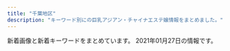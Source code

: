 ```yaml
---
title: "千葉地区"
description: "キーワード別にの巨乳アジアン・チャイナエステ嬢情報をまとめました。"
---
```


新着画像と新着キーワードをまとめています。
2021年01月27日の情報です。

<DmmAffiliateIns />
<KeywordTable
  shops={
    [
    {
        "name": "\u9759\u5fc3\u5802\uff5e\u30bb\u30a4\u30b7\u30f3\u30c9\u30a6\uff5e",
        "url": "http://www.es-goi.click/",
        "img_links": [
            "http://www.es-goi.click/images/2.jpg",
            "http://www.es-goi.click/img/yuri1.jpg",
            "http://www.es-goi.click/images/4.jpg",
            "http://www.es-goi.click/images/head.jpg",
            "http://www.es-goi.click/images/sys1.jpg",
            "http://www.es-goi.click/images/3.jpg",
            "http://www.es-goi.click/images/mobile.jpg",
            "http://www.es-goi.click/images/sys3.jpg",
            "http://www.es-goi.click/images/1.jpg",
            "http://www.es-goi.click/images/sys4.jpg",
            "http://www.es-goi.click/images/int1.jpg",
            "http://www.es-goi.click/images/news.jpg",
            "http://www.es-goi.click/images/sys2.jpg",
            "http://www.es-goi.click/images/int2.jpg",
            "http://www.es-goi.click/img/hana1.jpg",
            "http://www.es-goi.click/images/interior_t.jpg",
            "http://www.es-goi.click/images/tr.jpg",
            "http://www.es-goi.click/images/line.jpg",
            "http://www.es-goi.click/images/staff_t.jpg",
            "http://www.es-goi.click/img/rika1.jpg",
            "http://www.es-goi.click/images/info.jpg",
            "http://www.es-goi.click/images/sys5.jpg",
            "http://www.es-goi.click/img/emi1.jpg"
        ],
        "station": "JR\u4e94\u4e95\u99c5\u6771\u53e3",
        "keywords": {}
    },
    {
        "url": "http://www.yatunomi.com/",
        "station": "\u5317\u7fd2\u5fd7\u91ce\u99c5\u6771\u53e3",
        "name": "\u30ea\u30e9\u30db\u30fc\u30e0",
        "img_links": [
            "http://www.yatunomi.com/images/sample_photo4.jpg",
            "http://www.yatunomi.com/images/01.jpg",
            "http://www.yatunomi.com/images/icon_bar.png",
            "http://www.yatunomi.com/images/003.jpg",
            "http://www.yatunomi.com/images/2.jpg",
            "http://www.yatunomi.com/images/3.jpg",
            "http://www.yatunomi.com/images/006.jpg",
            "http://www.yatunomi.com/images/1.jpg",
            "http://www.yatunomi.com/images/sample_photo1.jpg",
            "http://www.yatunomi.com/images/004.jpg",
            "http://www.yatunomi.com/images/005.jpg",
            "http://www.yatunomi.com/images/02.jpg",
            "http://www.yatunomi.com/images/sample1.jpg",
            "http://www.yatunomi.com/images/46-11051416223130.jpg"
        ],
        "keywords": {}
    },
    {
        "img_links": [
            "http://yuraku.xyz/_src/18967463/_dsf3390.jpg",
            "http://yuraku.xyz/_src/35726664/cam.jpg",
            "http://yuraku.xyz/_src/18967479/sign-1.jpg",
            "http://yuraku.xyz/_src/18967446/img_2990.jpg",
            "http://yuraku.xyz/_src/51453457/wechatimg458.jpg",
            "http://yuraku.xyz/_src/18967526/sign.png",
            "http://yuraku.xyz/_src/18967464/_dsf3394.jpg",
            "http://yuraku.xyz/_src/49632760/wechatimg338.jpg",
            "http://yuraku.xyz/_src/18967497/sign.png",
            "http://yuraku.xyz/_src/18967510/img20170726235401893025.png",
            "http://yuraku.xyz/_src/18967469/news.png",
            "http://yuraku.xyz/_src/18967450/top1.1.png",
            "http://yuraku.xyz/_src/20882127/img_3017.jpg",
            "http://yuraku.xyz/_src/18967466/img20170725121742291421.png",
            "http://yuraku.xyz/_src/40963422/wechatimg130.jpg",
            "http://yuraku.xyz/_src/40963421/wechatimg131_20200321125130752.jpg",
            "http://yuraku.xyz/_src/18967520/_dsf3394.jpg",
            "http://yuraku.xyz/_src/18967518/_dsf3386.jpg",
            "http://yuraku.xyz/_src/18967527/sign.png",
            "http://yuraku.xyz/_src/18967456/4.png",
            "http://yuraku.xyz/_src/18967486/sign-1.jpg",
            "http://yuraku.xyz/_src/18967460/5.png",
            "http://yuraku.xyz/_src/18967465/_dsf3386.jpg",
            "http://yuraku.xyz/_src/51461907/wechatimg468_20210104155803138.jpg",
            "http://yuraku.xyz/_src/18967484/img20170725142644542149.png",
            "http://yuraku.xyz/_src/18967452/2.png",
            "http://yuraku.xyz/_src/18967502/img20170726111759249054.png",
            "http://yuraku.xyz/_src/18967516/_dsf3390.jpg",
            "http://yuraku.xyz/_src/51453461/wechatimg460_20210104122404927.jpg",
            "http://yuraku.xyz/_src/20882128/img_2891.jpg",
            "http://yuraku.xyz/_src/51461908/wechatimg469_20210104155803139.jpg",
            "http://yuraku.xyz/_src/18967458/1.png",
            "http://yuraku.xyz/_src/18967448/cam.jpg",
            "http://yuraku.xyz/_src/18967495/img20170725223357156708.png",
            "http://yuraku.xyz/_src/18967514/_dsf3393.jpg",
            "http://yuraku.xyz/_src/18967522/img20170726235401893025.png",
            "http://yuraku.xyz/_src/18967454/3.png",
            "http://yuraku.xyz/_src/18967447/_x1m6343.jpg"
        ],
        "keywords": {},
        "name": "\u60a0\u697d",
        "station": "\u5343\u8449\u4e2d\u592e\u99c5\u6771\u53e3",
        "url": "http://yuraku.xyz/"
    },
    {
        "url": "http://www.miyu-est.com/",
        "name": "\u7f8e\u512a",
        "keywords": {
            "87": 1,
            "F": 1
        },
        "img_links": [
            "http://www.miyu-est.com/images/titestaff.png",
            "http://www.miyu-est.com/images/r-5.jpg",
            "http://www.miyu-est.com/images/s-3/3-4.jpg",
            "http://www.miyu-est.com/images/r-6.jpg",
            "http://www.miyu-est.com/images/newtit.jpg",
            "http://www.miyu-est.com/images/mobile.png",
            "http://www.miyu-est.com/images/9.jpg",
            "http://www.miyu-est.com/images/top.jpg",
            "http://www.miyu-est.com/images/staff/naomi.jpg",
            "http://www.miyu-est.com/images/r-2.jpg",
            "http://www.miyu-est.com/images/10.jpg",
            "http://www.miyu-est.com/images/r-3.jpg",
            "http://www.miyu-est.com/images/staff/sora.jpg",
            "http://www.miyu-est.com/images/r-4.jpg",
            "http://www.miyu-est.com/images/staff/s2.jpg",
            "http://www.miyu-est.com/images/s-2/2-4.jpg",
            "http://www.miyu-est.com/images/3.jpg",
            "http://www.miyu-est.com/images/r-1.jpg",
            "http://www.miyu-est.com/images/staff/harumi.jpg",
            "http://www.miyu-est.com/images/staff/jinmi.jpg",
            "http://www.miyu-est.com/images/staff/nana.jpg"
        ],
        "station": "\u7fd2\u5fd7\u91ce\u99c5"
    },
    {
        "name": "\u30b4\u30fc\u30eb\u30c7\u30f3\u30bf\u30a4\u30e0",
        "station": "JR\u6d25\u7530\u6cbc\u99c5\u5317\u53e3",
        "keywords": {
            "80": 1,
            "85": 5,
            "86": 5,
            "83": 1,
            "84": 1,
            "D": 16,
            "E": 2,
            "89": 1,
            "C": 1,
            "87": 5
        },
        "url": "http://golden-time.jpn.mn/",
        "img_links": [
            "http://golden-time.jpn.mn/photos/sites/69/2021/01/2021012414241982.jpg",
            "http://golden-time.jpn.mn/images/top_slider01.jpg",
            "http://golden-time.jpn.mn/photos/sites/69/2021/01/2021012414232370.jpg",
            "http://golden-time.jpn.mn/images/side_mobile.jpg",
            "http://golden-time.jpn.mn/images/top.png",
            "http://golden-time.jpn.mn/photos/sites/69/2021/01/2021012611090539.jpg",
            "http://golden-time.jpn.mn/images/link_nav02.jpg",
            "http://golden-time.jpn.mn/images/ico01.png",
            "http://golden-time.jpn.mn/photos/sites/69/2020/09/2020091207515151.jpg",
            "http://golden-time.jpn.mn/images/link_nav04.jpg",
            "http://golden-time.jpn.mn/photos/sites/69/2020/09/202009160836574.jpg",
            "http://golden-time.jpn.mn/images/info1.jpg",
            "http://golden-time.jpn.mn/images/side_link.jpg",
            "http://golden-time.jpn.mn/photos/sites/69/2020/09/2020091207514598.jpg",
            "http://golden-time.jpn.mn/images/info2.jpg",
            "http://golden-time.jpn.mn/images/link_nav03.jpg",
            "http://golden-time.jpn.mn/images/link_nav05.jpg",
            "http://golden-time.jpn.mn/photos/sites/69/2020/10/2020100108270722.jpg",
            "http://golden-time.jpn.mn/images/sp_top.jpg",
            "http://golden-time.jpn.mn/photos/sites/69/2019/12/2019120901533068.jpg",
            "http://golden-time.jpn.mn/photos/sites/69/2019/12/2019121206424523.jpg",
            "http://golden-time.jpn.mn/photos/sites/69/2020/12/2020122203240620.jpg",
            "http://golden-time.jpn.mn/images/link_nav01.jpg",
            "http://golden-time.jpn.mn/photos/sites/69/2020/11/2020110103164521.jpg",
            "http://golden-time.jpn.mn/photos/sites/69/2020/06/2020061808580654.jpg",
            "http://golden-time.jpn.mn/photos/sites/69/2019/12/2019120209284923.jpg",
            "http://golden-time.jpn.mn/images/side_tel.jpg",
            "http://golden-time.jpn.mn/photos/sites/69/2019/12/2019120209284861.jpg",
            "http://golden-time.jpn.mn/photos/sites/69/2020/11/2020110608161178.jpg",
            "http://golden-time.jpn.mn/images/top_slider02.png",
            "http://golden-time.jpn.mn/photos/sites/69/2019/12/2019120804110927.jpg",
            "http://golden-time.jpn.mn/photos/sites/69/2019/12/2019120209284771.jpg",
            "http://golden-time.jpn.mn/photos/sites/69/2020/05/2020053002120414.jpg",
            "http://golden-time.jpn.mn/images/info3.jpg",
            "http://golden-time.jpn.mn/images/link_nav07.jpg",
            "http://golden-time.jpn.mn/photos/sites/69/2021/01/202101191419579.jpg",
            "http://golden-time.jpn.mn/images/link_nav06.jpg",
            "http://golden-time.jpn.mn/photos/sites/69/2021/01/202101261107036.jpg",
            "http://golden-time.jpn.mn/photos/sites/69/2019/12/2019122305283220.jpg",
            "http://golden-time.jpn.mn/photos/sites/69/2019/12/201912060728409.jpg",
            "http://golden-time.jpn.mn/photos/sites/69/2020/11/2020111607331079.jpg"
        ]
    },
    {
        "name": "Lover\uff5e\u30e9\u30f4\u30a1\u30fc\uff5e",
        "keywords": {
            "83": 4,
            "84": 2,
            "86": 16,
            "E": 2,
            "C": 8,
            "87": 18,
            "88": 2,
            "D": 32
        },
        "station": "JR\u5343\u8449\u99c5\u5317\u53e3",
        "url": "http://www.lover-esthe.xyz/",
        "img_links": [
            "http://www.lover-esthe.xyz/files/017.jpg",
            "http://www.lover-esthe.xyz/files/030.jpg",
            "http://www.lover-esthe.xyz/images/top.png",
            "http://www.lover-esthe.xyz/files/014.jpg",
            "http://www.lover-esthe.xyz/files/027.jpg",
            "http://www.lover-esthe.xyz/files/024-02.jpg",
            "http://www.lover-esthe.xyz/files/031-02.jpg",
            "http://www.lover-esthe.xyz/files/015-02.jpg",
            "http://www.lover-esthe.xyz/files/018-02.jpg",
            "http://www.lover-esthe.xyz/files/015.jpg",
            "http://www.lover-esthe.xyz/files/021.jpg",
            "http://www.lover-esthe.xyz/files/032-02.jpg",
            "http://www.lover-esthe.xyz/files/025.jpg",
            "http://www.lover-esthe.xyz/files/014-02.jpg",
            "http://www.lover-esthe.xyz/files/020-02.jpg",
            "http://www.lover-esthe.xyz/files/019-02.jpg",
            "http://www.lover-esthe.xyz/images/news.jpg",
            "http://www.lover-esthe.xyz/files/022.jpg",
            "http://www.lover-esthe.xyz/files/026.jpg",
            "http://www.lover-esthe.xyz/files/023-02.jpg",
            "http://www.lover-esthe.xyz/images/link_s.png",
            "http://www.lover-esthe.xyz/files/021-02.jpg",
            "http://www.lover-esthe.xyz/files/028.jpg",
            "http://www.lover-esthe.xyz/images/staff_s.png",
            "http://www.lover-esthe.xyz/files/025-02.jpg",
            "http://www.lover-esthe.xyz/files/030-02.jpg",
            "http://www.lover-esthe.xyz/files/018.jpg",
            "http://www.lover-esthe.xyz/files/026-02.jpg",
            "http://www.lover-esthe.xyz/files/016.jpg",
            "http://www.lover-esthe.xyz/files/017-02.jpg",
            "http://www.lover-esthe.xyz/files/023.jpg",
            "http://www.lover-esthe.xyz/files/012.jpg",
            "http://www.lover-esthe.xyz/files/022-02.jpg",
            "http://www.lover-esthe.xyz/files/031.jpg",
            "http://www.lover-esthe.xyz/files/032.jpg",
            "http://www.lover-esthe.xyz/files/020.jpg",
            "http://www.lover-esthe.xyz/files/033-02.jpg",
            "http://www.lover-esthe.xyz/files/029-02.jpg",
            "http://www.lover-esthe.xyz/files/029.jpg",
            "http://www.lover-esthe.xyz/files/027-02.jpg",
            "http://www.lover-esthe.xyz/files/033.jpg",
            "http://www.lover-esthe.xyz/files/024.jpg",
            "http://www.lover-esthe.xyz/files/016-02.jpg",
            "http://www.lover-esthe.xyz/files/028-02.jpg",
            "http://www.lover-esthe.xyz/files/012-02.jpg",
            "http://www.lover-esthe.xyz/files/019.jpg"
        ]
    },
    {
        "station": "JR\u6d25\u7530\u6cbc\u99c5\u5317\u53e3",
        "img_links": [
            "http://utopia.relax-good.com/img/cast/momo-01.jpg",
            "http://utopia.relax-good.com/img/cast/miya-01.jpg",
            "http://utopia.relax-good.com/img/cast/natsumi-02.jpg",
            "https://scdn.line-apps.com/n/line_add_friends/btn/ja.png",
            "http://utopia.relax-good.com/img/cast/miyu-01.jpg",
            "http://utopia.relax-good.com/img/cast/yuki-01.jpg",
            "http://utopia.relax-good.com/img/cast/mina-01.jpg",
            "http://utopia.relax-good.com/img/cast/akane-01.jpg",
            "https://qr-official.line.me/sid/M/vig0320r.png",
            "http://utopia.relax-good.com/img/cast/nana-01.jpg",
            "http://utopia.relax-good.com/img/interior/lobby.jpg",
            "http://utopia.relax-good.com/img/cast/uc.jpg",
            "http://utopia.relax-good.com/img/banners/20161121110248_DHQPVQBC_UXZGZTLA.jpg",
            "http://utopia.relax-good.com/img/cast/aki-02.jpg",
            "http://menlog.net/link/menlog8831.jpg",
            "http://utopia.relax-good.com/img/line_mark.png",
            "http://utopia.relax-good.com/img/cast/emi-01.jpg",
            "http://utopia.relax-good.com/img/cast/rumi-04.jpg",
            "http://utopia.relax-good.com/img/cast/kaori-02.jpg",
            "http://utopia.relax-good.com/img/cast/mari-02.jpg"
        ],
        "keywords": {},
        "name": "utopia \uff5e\u30e6\u30fc\u30c8\u30d4\u30a2\uff5e",
        "url": "http://utopia.relax-good.com/"
    },
    {
        "img_links": [
            "http://sweety-est.com/images/cg01.jpg",
            "http://sweety-est.com/images/cg04.jpg",
            "http://sweety-est.com/images/tel.png",
            "http://sweety-est.com/images/cg03.jpg",
            "http://sweety-est.com/images/no.png",
            "http://sweety-est.com/images/nav-001.png",
            "http://sweety-est.com/images/top001.png",
            "http://sweety-est.com/images/nav-006.png",
            "http://sweety-est.com/images/nav-002.png",
            "http://sweety-est.com/images/cg06.jpg",
            "http://sweety-est.com/images/nav-005.png",
            "http://sweety-est.com/images/cg02.jpg",
            "http://sweety-est.com/images/cg041.jpg",
            "http://sweety-est.com/images/nav-003.png",
            "http://sweety-est.com/images/nav-004.png",
            "http://sweety-est.com/images/cg05.jpg"
        ],
        "station": "JR\u5e55\u5f35\u99c5\u5317\u53e3",
        "url": "http://sweety-est.com/",
        "keywords": {
            "86": 6,
            "D": 6
        },
        "name": "\u60a0\u60a0"
    },
    {
        "img_links": [
            "http://tyuiopew.xyz/uploads/201015/1-20101509223C14.jpg",
            "http://tyuiopew.xyz/static/picture/bar-girls.png",
            "http://tyuiopew.xyz/static/picture/bar-infomation.png",
            "http://tyuiopew.xyz/static/picture/bar-news.png",
            "http://tyuiopew.xyz/static/picture/info2.jpg",
            "http://tyuiopew.xyz/uploads/201113/1-201113140121425.jpg",
            "http://tyuiopew.xyz/uploads/201126/1-2011261434211X.jpg",
            "http://tyuiopew.xyz/uploads/201015/1-201015092252D0.jpg",
            "http://tyuiopew.xyz/static/picture/girls-bar.png",
            "http://tyuiopew.xyz/static/picture/info_text.jpg",
            "http://tyuiopew.xyz/uploads/201015/1-201015092312434.jpg",
            "http://tyuiopew.xyz/static/picture/info1.jpg",
            "http://tyuiopew.xyz/uploads/210106/1-210106132U6206.jpg",
            "http://tyuiopew.xyz/static/picture/bar-inte.png"
        ],
        "station": "JR\u6d25\u7530\u6cbc\u99c5\u5317\u53e3",
        "keywords": {
            "87": 1,
            "85": 5,
            "C": 3,
            "D": 3
        },
        "name": "\u30cf\u30ca\u30df\u30ba\u30ad",
        "url": "http://tyuiopew.xyz/"
    },
    {
        "station": "JR\u6210\u7530\u99c5",
        "name": "\u3044\u3053\u3044 \u61a9",
        "img_links": [
            "http://www.ikoi-este.com/images/girl/gal_1912231124271577067869004.jpg",
            "http://www.ikoi-este.com/images/y.jpg",
            "http://www.ikoi-este.com/i/images/4.jpg",
            "http://www.ikoi-este.com/images/menu/contents_off.jpg",
            "http://www.ikoi-este.com/sp/img/1.jpg",
            "http://www.ikoi-este.com/images/interior/s5.jpg",
            "http://www.ikoi-este.com/i/images/3.jpg",
            "http://www.ikoi-este.com/images/menu/interior_off.jpg",
            "http://www.ikoi-este.com/images/contents.jpg",
            "http://www.ikoi-este.com/sp/img/3.jpg",
            "http://www.ikoi-este.com/sp/img/5.jpg",
            "http://www.ikoi-este.com/i/images/2.jpg",
            "http://www.ikoi-este.com/i/images/6.jpg",
            "http://www.ikoi-este.com/sp/img/6.jpg",
            "http://www.ikoi-este.com/i/images/1.jpg",
            "http://www.ikoi-este.com/images/girl/gal_1912231126291577068038005.jpg",
            "http://www.ikoi-este.com/images/girl/gal_1912231126291577068038004.jpg",
            "http://www.ikoi-este.com/images/interior/s6.jpg",
            "http://www.ikoi-este.com/images/girl/gal_1912231129151577068241005.jpg",
            "http://www.ikoi-este.com/images/interior/s4.jpg",
            "http://www.ikoi-este.com/images/menu/staff_off.jpg",
            "http://www.ikoi-este.com/i/images/5.jpg",
            "http://www.ikoi-este.com/images/interior/1.jpg",
            "http://www.ikoi-este.com/sp/img/4.jpg",
            "http://www.ikoi-este.com/images/interior/s2.jpg",
            "http://www.ikoi-este.com/images/girl/gal_1912231124271577067869005.jpg",
            "http://www.ikoi-este.com/images/menu/top_off.jpg",
            "http://www.ikoi-este.com/images/girl/gal_1912231129151577068241004.jpg",
            "http://www.ikoi-este.com/images/interior/s3.jpg",
            "http://www.ikoi-este.com/images/interior/s1.jpg",
            "http://www.ikoi-este.com/sp/img/2.jpg"
        ],
        "keywords": {},
        "url": "http://www.ikoi-este.com/"
    },
    {
        "station": "JR\u56db\u8857\u9053\u99c5\u5317\u53e3",
        "url": "http://www.cianzan.xyz/",
        "name": "\u304a\u304b\u3048\u308a",
        "img_links": [
            "http://www.cianzan.xyz/static/picture/nav-002.png",
            "http://www.cianzan.xyz/static/picture/right.jpg",
            "http://www.cianzan.xyz/uploads/201207/1-20120G05I9133.jpg",
            "http://www.cianzan.xyz/static/picture/top01.png",
            "http://www.cianzan.xyz/static/picture/nav-003.png",
            "http://www.cianzan.xyz/uploads/201204/1-20120414562N15.jpg",
            "http://www.cianzan.xyz/static/picture/left.jpg",
            "http://www.cianzan.xyz/uploads/201209/1-20120911033J44.jpg",
            "http://www.cianzan.xyz/static/picture/top003.jpg",
            "http://www.cianzan.xyz/static/picture/nav-004.png",
            "http://www.cianzan.xyz/static/picture/nav-005.png",
            "http://www.cianzan.xyz/uploads/201207/1-20120G05H03F.jpg",
            "http://www.cianzan.xyz/static/picture/nav-001.png",
            "http://www.cianzan.xyz/static/picture/tel.png",
            "http://www.cianzan.xyz/uploads/201209/1-201209110351409.jpg",
            "http://www.cianzan.xyz/uploads/201204/1-20120414525DJ.jpg",
            "http://www.cianzan.xyz/static/picture/nav-006.png"
        ],
        "keywords": {
            "D": 2,
            "86": 2
        }
    },
    {
        "name": "HoneyLove\uff5e\u30cf\u30cb\u30fc\u30e9\u30d6\uff5e",
        "station": "\u516b\u5343\u4ee3\u53f0\u99c5\u6771\u53e3",
        "keywords": {
            "87": 12,
            "86": 12,
            "85": 4,
            "D": 24,
            "C": 4
        },
        "url": "http://www.fairy.esjoho.com/",
        "img_links": [
            "http://www.fairy.esjoho.com/files/009-03.jpg",
            "http://www.fairy.esjoho.com/files/011-02.jpg",
            "http://www.fairy.esjoho.com/files/013-02.jpg",
            "http://www.fairy.esjoho.com/images/icon_top.png",
            "http://www.fairy.esjoho.com/files/009-02.jpg",
            "http://www.fairy.esjoho.com/files/006-03.jpg",
            "http://www.fairy.esjoho.com/files/016-02.jpg",
            "http://www.fairy.esjoho.com/files/020-02.jpg",
            "http://www.fairy.esjoho.com/images/icon_tel.png",
            "http://www.fairy.esjoho.com/files/001.jpg",
            "http://www.fairy.esjoho.com/images/btn2.png",
            "http://www.fairy.esjoho.com/files/016-03.jpg",
            "http://www.fairy.esjoho.com/files/020.jpg",
            "http://www.fairy.esjoho.com/images/korona.jpg",
            "http://www.fairy.esjoho.com/files/006-02.jpg",
            "http://www.fairy.esjoho.com/files/006.jpg",
            "http://www.fairy.esjoho.com/files/013.jpg",
            "http://www.fairy.esjoho.com/images/mainImg_sub.jpg",
            "http://www.fairy.esjoho.com/files/001-02.jpg",
            "http://www.fairy.esjoho.com/files/011-03.jpg",
            "http://www.fairy.esjoho.com/files/013-03.jpg",
            "http://www.fairy.esjoho.com/images/icon_info.png",
            "http://www.fairy.esjoho.com/files/020-03.jpg",
            "http://www.fairy.esjoho.com/files/009.jpg",
            "http://www.fairy.esjoho.com/files/011.jpg",
            "http://www.fairy.esjoho.com/files/001-03.jpg",
            "http://www.fairy.esjoho.com/files/016.jpg",
            "http://www.fairy.esjoho.com/common/images/photo03.jpg",
            "http://www.fairy.esjoho.com/images/icon_staff.png",
            "http://www.fairy.esjoho.com/common/images/photo02.jpg",
            "http://www.fairy.esjoho.com/common/images/photo01.jpg"
        ]
    },
    {
        "station": "JR\u7a32\u6bdb\u99c5\u6771\u53e3",
        "name": "\u30d4\u30fc\u30c1",
        "img_links": [
            "http://peach-est.com/room/r-6.jpg",
            "http://peach-est.com/img/index22.jpg",
            "http://peach-est.com/room/r-3.jpg",
            "http://peach-est.com/staff/momo.jpg",
            "http://peach-est.com/img/st1-1.jpg",
            "http://peach-est.com/staff/mina.jpg",
            "http://peach-est.com/staff/emi.jpg",
            "http://peach-est.com/staff/yuyu.jpg",
            "http://peach-est.com/staff/yuna.jpg",
            "http://peach-est.com/room/r-1.jpg",
            "http://peach-est.com/staff/s05.jpg",
            "http://peach-est.com/staff/aki.jpg",
            "http://peach-est.com/staff/mimi.jpg",
            "http://peach-est.com/staff/ayumi.jpg",
            "http://peach-est.com/img/index_09.jpg",
            "http://peach-est.com/staff/hitomi.jpg",
            "http://peach-est.com/staff/mika1.jpg",
            "http://peach-est.com/images/staff/staff-1-3.jpg",
            "http://peach-est.com/img/index_06.jpg",
            "http://peach-est.com/staff/mirai.jpg",
            "http://peach-est.com/staff/pic04.jpg",
            "http://peach-est.com/staff/moe.jpg",
            "http://peach-est.com/room/r-5.jpg",
            "http://peach-est.com/img/index_03.jpg",
            "http://peach-est.com/staff/erika.jpg"
        ],
        "keywords": {
            "87": 1,
            "C": 17,
            "85": 7,
            "89": 1
        },
        "url": "http://peach-est.com/"
    },
    {
        "station": "JR\u516b\u5e61\u5bbf\u99c5\u897f\u53e3",
        "name": "\u8309\u8389\u82b1",
        "url": "http://massage-est.net/",
        "img_links": [
            "http://massage-est.net/images/no.png",
            "http://massage-est.net/images/cg05.jpg",
            "http://massage-est.net/images/tel.png",
            "http://massage-est.net/images/cg02.jpg",
            "http://massage-est.net/images/nav-003.png",
            "http://massage-est.net/images/nav-002.png",
            "http://massage-est.net/images/nav-001.png",
            "http://massage-est.net/images/nav-006.png",
            "http://massage-est.net/images/nav-004.png",
            "http://massage-est.net/images/nav-005.png"
        ],
        "keywords": {
            "D": 2,
            "86": 2
        }
    },
    {
        "img_links": [
            "http://www.akizu.esjoho.com/files/012-02.jpg",
            "http://www.akizu.esjoho.com/files/012.jpg",
            "http://www.akizu.esjoho.com/files/007-02.jpg",
            "http://www.akizu.esjoho.com/files/011.jpg",
            "http://www.akizu.esjoho.com/files/011-02.jpg",
            "http://www.akizu.esjoho.com/files/011-03.jpg",
            "http://www.akizu.esjoho.com/images/coverGirlParts.png",
            "http://www.akizu.esjoho.com/images/backlistbtn.png",
            "http://www.akizu.esjoho.com/files/007-03.jpg",
            "http://www.akizu.esjoho.com/files/012-03.jpg",
            "http://www.akizu.esjoho.com/files/003-02.jpg",
            "http://www.akizu.esjoho.com/files/007.jpg",
            "http://www.akizu.esjoho.com/files/003-03.jpg",
            "http://www.akizu.esjoho.com/files/003.jpg",
            "http://www.akizu.esjoho.com/images/mobile.jpg"
        ],
        "keywords": {
            "C": 3,
            "88": 3,
            "86": 9,
            "D": 9
        },
        "station": "\u516b\u5343\u4ee3\u53f0\u99c5\u897f\u53e3",
        "name": "\u79cb\u6708",
        "url": "http://www.akizu.esjoho.com/"
    },
    {
        "url": "http://suijyonohana.oks.bz/",
        "name": "\u7a32\u6bdb \u7a76\u6975\u30e9\u30a6\u30a1\u30fc\u30ba",
        "keywords": {
            "86": 11,
            "85": 4,
            "D": 18,
            "89": 1,
            "E": 7,
            "88": 2,
            "87": 10,
            "81": 1,
            "C": 11,
            "83": 8,
            "F": 1
        },
        "station": "JR\u7a32\u6bdb\u99c5\u897f\u53e3",
        "img_links": [
            "http://suijyonohana.oks.bz/photos/sites/74/2019/05/2019052508374052.jpg",
            "http://suijyonohana.oks.bz/photos/sites/74/2019/11/2019111305502437.jpg",
            "http://suijyonohana.oks.bz/photos/sites/74/2019/08/2019080504172342.jpg",
            "http://suijyonohana.oks.bz/photos/sites/74/2019/10/201910060344032.jpg",
            "http://suijyonohana.oks.bz/photos/sites/74/2020/01/2020010304114481.jpg",
            "http://suijyonohana.oks.bz/photos/sites/74/2019/04/2019040607544553.jpg",
            "http://suijyonohana.oks.bz/photos/sites/74/2019/07/2019071908205295.jpg",
            "http://suijyonohana.oks.bz/photos/sites/74/2019/11/2019110805565047.jpg",
            "http://suijyonohana.oks.bz/photos/sites/74/2019/04/2019040607404665.jpg",
            "http://suijyonohana.oks.bz/photos/sites/74/2019/11/2019110805570462.jpg",
            "http://suijyonohana.oks.bz/photos/sites/74/2020/01/2020010806110063.jpg",
            "http://suijyonohana.oks.bz/photos/sites/74/2019/05/2019052508384096.jpg",
            "http://suijyonohana.oks.bz/photos/sites/74/2020/01/2020010806110196.jpg",
            "http://suijyonohana.oks.bz/images/face.png",
            "http://suijyonohana.oks.bz/photos/sites/74/2019/04/2019040808230099.jpg",
            "http://suijyonohana.oks.bz/photos/sites/74/2019/10/2019100603440218.jpg",
            "http://suijyonohana.oks.bz/photos/sites/74/2019/12/2019121208173881.jpg",
            "http://suijyonohana.oks.bz/photos/sites/74/2020/11/2020110804255484.jpg",
            "http://suijyonohana.oks.bz/photos/sites/74/2019/11/2019112903321914.jpg",
            "http://suijyonohana.oks.bz/photos/sites/74/2019/10/2019102803554653.jpg",
            "http://suijyonohana.oks.bz/photos/sites/74/2020/02/2020020702453147.jpg",
            "http://suijyonohana.oks.bz/photos/sites/74/2020/02/2020021802145941.jpg",
            "http://suijyonohana.oks.bz/photos/sites/74/2019/11/2019110107361498.jpg",
            "http://suijyonohana.oks.bz/images/top2.jpg",
            "http://suijyonohana.oks.bz/photos/sites/74/2020/09/2020091304214310.jpg",
            "http://suijyonohana.oks.bz/photos/sites/74/2019/10/2019102803554338.jpg",
            "http://suijyonohana.oks.bz/photos/sites/74/2019/11/2019111305503524.jpg",
            "http://suijyonohana.oks.bz/photos/sites/74/2019/11/2019110107361049.jpg",
            "http://suijyonohana.oks.bz/photos/sites/74/2019/12/201912100316363.jpg",
            "http://suijyonohana.oks.bz/photos/sites/74/2019/11/2019111408343456.jpg",
            "http://suijyonohana.oks.bz/photos/sites/74/2019/11/2019111305503023.jpg",
            "http://suijyonohana.oks.bz/photos/sites/74/2019/04/2019040607544418.jpg",
            "http://suijyonohana.oks.bz/images/top.jpg",
            "http://suijyonohana.oks.bz/photos/sites/74/2019/10/2019102807073442.jpg",
            "http://suijyonohana.oks.bz/photos/sites/74/2019/07/2019071408493715.jpg",
            "http://suijyonohana.oks.bz/images/top1.jpg",
            "http://suijyonohana.oks.bz/photos/sites/74/2019/12/2019121708275675.jpg",
            "http://suijyonohana.oks.bz/photos/sites/74/2020/09/2020092307293684.jpg",
            "http://suijyonohana.oks.bz/images/s_staff.png",
            "http://suijyonohana.oks.bz/photos/sites/74/2020/01/2020012909451396.jpg",
            "http://suijyonohana.oks.bz/photos/sites/74/2020/02/2020021802145314.jpg",
            "http://suijyonohana.oks.bz/images/s_news.png",
            "http://suijyonohana.oks.bz/photos/sites/74/2019/11/2019112303312062.jpg",
            "http://suijyonohana.oks.bz/photos/sites/74/2019/12/2019120503231885.jpg",
            "http://suijyonohana.oks.bz/photos/sites/74/2019/11/2019111409122064.jpg",
            "http://suijyonohana.oks.bz/photos/sites/74/2019/05/2019051908111982.jpg",
            "http://suijyonohana.oks.bz/photos/sites/74/2019/04/2019040607544577.jpg",
            "http://suijyonohana.oks.bz/photos/sites/74/2019/04/2019040607544466.jpg",
            "http://suijyonohana.oks.bz/photos/sites/74/2020/04/202004230549442.jpg",
            "http://suijyonohana.oks.bz/photos/sites/74/2019/12/2019121003173867.jpg",
            "http://suijyonohana.oks.bz/photos/sites/74/2020/02/2020021308573639.jpg",
            "http://suijyonohana.oks.bz/photos/sites/74/2019/08/2019082909370533.jpg",
            "http://suijyonohana.oks.bz/images/mobile.png",
            "http://suijyonohana.oks.bz/photos/sites/74/2019/11/2019112303312820.jpg",
            "http://suijyonohana.oks.bz/photos/sites/74/2019/12/2019122302574122.jpg",
            "http://suijyonohana.oks.bz/photos/sites/74/2019/11/2019112903322854.jpg",
            "http://suijyonohana.oks.bz/photos/sites/74/2019/10/2019102108484557.jpg",
            "http://suijyonohana.oks.bz/photos/sites/74/2019/11/2019112009095899.jpg",
            "http://suijyonohana.oks.bz/photos/sites/74/2019/11/2019110304043160.jpg",
            "http://suijyonohana.oks.bz/photos/sites/74/2019/10/2019101806091624.jpg",
            "http://suijyonohana.oks.bz/photos/sites/74/2020/01/2020012909451773.jpg",
            "http://suijyonohana.oks.bz/photos/sites/74/2019/11/2019111409121610.jpg",
            "http://suijyonohana.oks.bz/photos/sites/74/2019/09/2019091305051898.jpg",
            "http://suijyonohana.oks.bz/photos/sites/74/2020/09/202009130421418.jpg",
            "http://suijyonohana.oks.bz/images/end1.jpg",
            "http://suijyonohana.oks.bz/photos/sites/74/2019/05/201905230829246.jpg",
            "http://suijyonohana.oks.bz/photos/sites/74/2019/12/2019122302573417.jpg",
            "http://suijyonohana.oks.bz/photos/sites/74/2020/12/2020120108505493.jpg"
        ]
    },
    {
        "name": "Kagei -\u30ab\u30b2-",
        "img_links": [
            "http://aroma-massage.biz/images/m5.png",
            "http://aroma-massage.biz/images/m4.png",
            "http://aroma-massage.biz/images/tit6.jpg",
            "http://aroma-massage.biz/images/m1.png",
            "http://aroma-massage.biz/images/cg051.jpg",
            "http://aroma-massage.biz/images/ro.jpg",
            "http://aroma-massage.biz/images/top.png",
            "http://aroma-massage.biz/images/m6.png",
            "http://aroma-massage.biz/images/m3.png",
            "http://aroma-massage.biz/images/spt.png",
            "http://aroma-massage.biz/images/stal.jpg",
            "http://aroma-massage.biz/images/tm.jpg",
            "http://aroma-massage.biz/images/fla.jpg",
            "http://aroma-massage.biz/images/r2.jpg",
            "http://aroma-massage.biz/images/tit2.jpg",
            "http://aroma-massage.biz/images/cg05.jpg",
            "http://aroma-massage.biz/images/cg01.jpg",
            "http://aroma-massage.biz/images/bur.jpg",
            "http://aroma-massage.biz/images/tit3.jpg",
            "http://aroma-massage.biz/images/accl.jpg",
            "http://aroma-massage.biz/images/no.png",
            "http://aroma-massage.biz/images/cg02.jpg",
            "http://aroma-massage.biz/images/tit5.jpg",
            "http://aroma-massage.biz/images/cg04.jpg",
            "http://aroma-massage.biz/images/bul.jpg",
            "http://aroma-massage.biz/images/cg03.jpg",
            "http://aroma-massage.biz/images/r1.jpg",
            "http://aroma-massage.biz/images/tit4.jpg",
            "http://aroma-massage.biz/images/m2.png",
            "http://aroma-massage.biz/images/stat.jpg"
        ],
        "keywords": {
            "D": 3
        },
        "url": "http://aroma-massage.biz/",
        "station": "JR\u5e55\u5f35\u672c\u90f7\u99c5\u6771\u53e3"
    },
    {
        "station": "JR\u56db\u8857\u9053\u99c5\u5317\u53e3",
        "keywords": {
            "86": 10,
            "D": 20,
            "87": 10,
            "C": 11
        },
        "img_links": [
            "http://lambsey.ies.bz/photos/sites/68/2020/11/2020111806331043.jpg",
            "http://lambsey.ies.bz/photos/sites/68/2020/07/2020071309484619.jpg",
            "http://lambsey.ies.bz/photos/sites/68/2020/07/2020071309484790.jpg",
            "http://lambsey.ies.bz/images/room3.jpg",
            "http://lambsey.ies.bz/images/s_news.png",
            "http://lambsey.ies.bz/images/room4.jpg",
            "http://lambsey.ies.bz/photos/sites/68/2021/01/2021012602204423.jpg",
            "http://lambsey.ies.bz/images/top.jpg",
            "http://lambsey.ies.bz/images/info.jpg",
            "http://lambsey.ies.bz/images/room1.jpg",
            "http://lambsey.ies.bz/images/staff_bj4.png",
            "http://lambsey.ies.bz/images/zi_staff.png",
            "http://lambsey.ies.bz/images/room2.jpg",
            "http://lambsey.ies.bz/images/line1.png"
        ],
        "name": "\u30e9\u30e0\u30b8",
        "url": "http://lambsey.ies.bz/"
    },
    {
        "station": "\u5343\u8449\u4e2d\u592e\u99c5\u897f\u53e3",
        "url": "http://chiba-sapphire.net/",
        "img_links": [
            "http://chiba-sapphire.net/staff/s-risa.jpg",
            "http://chiba-sapphire.net/staff/s-eri.jpg",
            "http://chiba-sapphire.net/images/b-taisaku.png",
            "http://chiba-sapphire.net/images/kazari.png",
            "http://chiba-sapphire.net/images/b-hotstone2.png",
            "http://chiba-sapphire.net/images/bar-interior.png",
            "http://chiba-sapphire.net/images/bar-information.png",
            "http://chiba-sapphire.net/images/cam.png",
            "http://chiba-sapphire.net/images/bar-staff.png",
            "http://chiba-sapphire.net/images/b-qr.png",
            "http://chiba-sapphire.net/staff/s-miyu.jpg",
            "http://chiba-sapphire.net/images/c-top.png",
            "http://chiba-sapphire.net/staff/s-mei.jpg",
            "http://chiba-sapphire.net/staff/s-aya.jpg",
            "http://chiba-sapphire.net/images/c-interior.png",
            "http://chiba-sapphire.net/images/c-staff.png",
            "http://chiba-sapphire.net/images/index-enter.png",
            "http://chiba-sapphire.net/images/copyright.png"
        ],
        "name": "\u30b5\u30d5\u30a1\u30a4\u30a2",
        "keywords": {}
    },
    {
        "name": "\u7d2b\u5922",
        "img_links": [
            "https://murasakiyume.jpn.mn/images/sp_tit_staff01.png",
            "https://murasakiyume.jpn.mn/images/sp_tit_staff02.png",
            "https://murasakiyume.jpn.mn/photos/sites/59/2020/11/2020111106333039.jpg",
            "https://murasakiyume.jpn.mn/images/top.jpg",
            "https://murasakiyume.jpn.mn/images/tit_staff01.png",
            "https://murasakiyume.jpn.mn/images/sp_top.jpg",
            "https://murasakiyume.jpn.mn/photos/sites/59/2020/10/2020102203292385.jpg",
            "https://murasakiyume.jpn.mn/photos/sites/59/2020/10/202010220329416.jpg",
            "https://murasakiyume.jpn.mn/images/maining.jpg",
            "https://murasakiyume.jpn.mn/images/tit_therapist.png",
            "https://murasakiyume.jpn.mn/images/room3.jpg",
            "https://murasakiyume.jpn.mn/photos/sites/59/2020/10/2020102203295593.jpg",
            "https://murasakiyume.jpn.mn/images/ac1.jpg",
            "https://murasakiyume.jpn.mn/images/room4.jpg",
            "https://murasakiyume.jpn.mn/photos/sites/59/2020/12/2020122306472969.jpg",
            "https://murasakiyume.jpn.mn/images/sp_tit_new.png",
            "https://murasakiyume.jpn.mn/photos/sites/59/2020/10/2020102203301082.jpg",
            "https://murasakiyume.jpn.mn/images/ac3.jpg",
            "https://murasakiyume.jpn.mn/images/tit_staff02.png",
            "https://murasakiyume.jpn.mn/images/ac2.jpg",
            "https://murasakiyume.jpn.mn/images/sp_tit_therapist.png",
            "https://murasakiyume.jpn.mn/images/room2.jpg",
            "https://murasakiyume.jpn.mn/images/room1.jpg",
            "https://murasakiyume.jpn.mn/images/tit_new.png",
            "https://murasakiyume.jpn.mn/images/img_tel.png"
        ],
        "station": "\u85ac\u5712\u53f0\u99c5\u6771\u53e3",
        "url": "https://murasakiyume.jpn.mn/",
        "keywords": {
            "D": 36,
            "86": 18,
            "87": 12,
            "85": 6
        }
    },
    {
        "url": "http://es-happy.work/",
        "img_links": [
            "http://es-happy.work/images/ac1.jpg",
            "http://es-happy.work/images/concept.jpg",
            "http://es-happy.work/images/sys1.jpg",
            "http://es-happy.work/images/head.jpg",
            "http://es-happy.work/staff/sora.jpg",
            "http://es-happy.work/images/topgirl.jpg",
            "http://es-happy.work/images/2.jpg",
            "http://es-happy.work/img/runa1.jpg",
            "http://es-happy.work/images/tr1.jpg",
            "http://es-happy.work/images/tr.jpg",
            "http://es-happy.work/staff/momo.jpg",
            "http://es-happy.work/images/int2.jpg",
            "http://es-happy.work/images/news.jpg",
            "http://es-happy.work/images/staff_t.jpg",
            "http://es-happy.work/images/1.jpg",
            "http://es-happy.work/staff/runa.jpg",
            "http://es-happy.work/images/3.jpg",
            "http://es-happy.work/images/interior_t.jpg",
            "http://es-happy.work/images/tr3.jpg",
            "http://es-happy.work/images/tr2.jpg",
            "http://es-happy.work/img/momo1.jpg",
            "http://es-happy.work/img/sora1.jpg",
            "http://es-happy.work/images/int1.jpg",
            "http://es-happy.work/images/int3.jpg",
            "http://es-happy.work/images/sys2.jpg",
            "http://es-happy.work/images/ac2.jpg",
            "http://es-happy.work/images/sys3.jpg"
        ],
        "name": "\u60a0",
        "keywords": {},
        "station": "JR\u6210\u7530\u99c5"
    },
    {
        "name": "\u304f\u3089\u3089",
        "url": "http://massage-aroma.blue/",
        "img_links": [
            "http://massage-aroma.blue/images/cg071.jpg",
            "http://massage-aroma.blue/images/tel.png",
            "http://massage-aroma.blue/images/nav-002.png",
            "http://massage-aroma.blue/images/cg01.jpg",
            "http://massage-aroma.blue/images/cg052.jpg",
            "http://massage-aroma.blue/images/cg07.jpg",
            "http://massage-aroma.blue/images/cg022.jpg",
            "http://massage-aroma.blue/images/nav-006.png",
            "http://massage-aroma.blue/images/cg021.jpg",
            "http://massage-aroma.blue/images/nav-001.png",
            "http://massage-aroma.blue/images/nav-004.png",
            "http://massage-aroma.blue/images/cg02.jpg",
            "http://massage-aroma.blue/images/cg012.jpg",
            "http://massage-aroma.blue/images/top001.png",
            "http://massage-aroma.blue/images/cg051.jpg",
            "http://massage-aroma.blue/images/nav-003.png",
            "http://massage-aroma.blue/images/cg03.jpg",
            "http://massage-aroma.blue/images/cg011.jpg",
            "http://massage-aroma.blue/images/no.png",
            "http://massage-aroma.blue/images/cg05.jpg",
            "http://massage-aroma.blue/images/nav-005.png",
            "http://massage-aroma.blue/images/cg072.jpg"
        ],
        "station": "JR\u7a32\u6bdb\u99c5\u6771\u53e3",
        "keywords": {
            "86": 5,
            "E": 1,
            "D": 3,
            "F": 1
        }
    },
    {
        "img_links": [
            "http://estela-spa.ests.jp/images/top1.jpg",
            "http://estela-spa.ests.jp/images/mobile.png",
            "http://estela-spa.ests.jp/images/link1.jpg",
            "http://estela-spa.ests.jp/photos/sites/46/2020/10/2020101314265164.jpg",
            "http://estela-spa.ests.jp/images/s_news.jpg",
            "http://estela-spa.ests.jp/photos/sites/46/2020/09/2020090417384533.jpg",
            "http://estela-spa.ests.jp/photos/sites/46/2020/12/2020120217175269.jpg",
            "http://estela-spa.ests.jp/images/staff01.jpg",
            "http://estela-spa.ests.jp/photos/sites/46/2020/08/2020082012203273.jpg",
            "http://estela-spa.ests.jp/photos/sites/46/2020/08/2020082012203844.jpg",
            "http://estela-spa.ests.jp/images/girl-z1.jpg",
            "http://estela-spa.ests.jp/images/girl-z2.jpg",
            "http://estela-spa.ests.jp/photos/sites/46/2020/08/2020082012203975.jpg",
            "http://estela-spa.ests.jp/images/top.jpg",
            "http://estela-spa.ests.jp/photos/sites/46/2021/01/2021010415302036.jpg",
            "http://estela-spa.ests.jp/images/newface1.jpg",
            "http://estela-spa.ests.jp/photos/sites/46/2020/08/2020082012204188.jpg"
        ],
        "url": "http://estela-spa.ests.jp/",
        "station": "\u5343\u8449\u4e2d\u592e\u99c5\u897f\u53e3",
        "name": "\u30eb\u30d3\u30fc",
        "keywords": {
            "85": 2,
            "D": 8,
            "82": 1,
            "C": 24,
            "87": 1,
            "86": 4
        }
    },
    {
        "url": "http://m-relax.net/cocosia/",
        "img_links": [
            "http://m-relax.net/cocosia/images/c-interior.png",
            "http://m-relax.net/cocosia/staff/s-sasa.jpg",
            "http://m-relax.net/cocosia/staff/s-mika.jpg",
            "http://m-relax.net/cocosia/images/tennai4.jpg",
            "http://m-relax.net/cocosia/sp/images/bar-cam.png",
            "http://m-relax.net/cocosia/images/c-top.png",
            "http://m-relax.net/cocosia/sp/images/bar-twitter.png",
            "http://m-relax.net/cocosia/staff/s-yuyu.jpg",
            "http://m-relax.net/cocosia/images/b-taisaku.png",
            "http://m-relax.net/cocosia/images/bar-therapist.png",
            "http://m-relax.net/cocosia/images/b-tel.png",
            "http://m-relax.net/cocosia/images/b-hotstone2.png",
            "http://m-relax.net/cocosia/images/bar-cam.png",
            "http://m-relax.net/cocosia/sp/images/bar-contact.png",
            "http://m-relax.net/cocosia/images/footter.png",
            "http://m-relax.net/cocosia/staff/s-aya.jpg",
            "http://m-relax.net/cocosia/images/b-deli2.jpg",
            "http://m-relax.net/cocosia/images/b-qr.jpg",
            "http://m-relax.net/cocosia/sp/images/bar-newface.png",
            "http://m-relax.net/cocosia/staff/s-mayu.jpg",
            "http://m-relax.net/cocosia/images/c-therapist.png",
            "http://m-relax.net/cocosia/images/tennai2.jpg",
            "http://m-relax.net/cocosia/staff/s-mie.jpg",
            "http://m-relax.net/cocosia/images/bar-other.png",
            "http://m-relax.net/cocosia/images/tennai3.jpg",
            "http://m-relax.net/cocosia/images/bar-newface.png",
            "http://m-relax.net/cocosia/images/bar-interior.png",
            "http://m-relax.net/cocosia/images/bar-twitter.png"
        ],
        "name": "cocosia \u30b3\u30b3\u30b7\u30a2",
        "keywords": {},
        "station": "\u5343\u8449\u4e2d\u592e\u99c5\u6771\u53e3"
    },
    {
        "img_links": [
            "http://kurimu.tokyo/uploads/201113/1-2011131444042W.jpg",
            "http://kurimu.tokyo/uploads/201110/1-20111015304c49.jpg",
            "http://kurimu.tokyo/templets/default/picture/news.jpg",
            "http://kurimu.tokyo/templets/default/picture/interior_t.jpg",
            "http://kurimu.tokyo/uploads/180620/1-1P62010154K00.png",
            "http://kurimu.tokyo/templets/default/picture/head.jpg",
            "http://kurimu.tokyo/templets/default/picture/staff_t.jpg",
            "http://kurimu.tokyo/uploads/201113/1-201113110434934.jpg",
            "http://kurimu.tokyo/uploads/201112/1-2011121K445522.jpg",
            "http://kurimu.tokyo/templets/default/picture/rec1.png",
            "http://kurimu.tokyo/uploads/180620/1-1P62010193X63.jpg"
        ],
        "url": "http://kurimu.tokyo/",
        "keywords": {},
        "name": "we love",
        "station": "\u5343\u8449\u4e2d\u592e\u99c5\u897f\u53e3"
    },
    {
        "img_links": [
            "http://www.sakura-relax.xyz/images/slider-img001.jpg",
            "http://www.sakura-relax.xyz/files/030-02.jpg",
            "http://www.sakura-relax.xyz/files/032-02.jpg",
            "http://www.sakura-relax.xyz/images/rsubt2.png",
            "http://www.sakura-relax.xyz/files/033.jpg",
            "http://www.sakura-relax.xyz/images/m3.jpg",
            "http://www.sakura-relax.xyz/images/rsubt4.png",
            "http://www.sakura-relax.xyz/images/b-tel.png",
            "http://www.sakura-relax.xyz/photo_news/upimg/540985f71445468556_0.jpg",
            "http://www.sakura-relax.xyz/files/031.jpg",
            "http://www.sakura-relax.xyz/files/033-02.jpg",
            "http://www.sakura-relax.xyz/files/011-02.jpg",
            "http://www.sakura-relax.xyz/photo_news/upimg/96987600678235ec58_0.jpg",
            "http://www.sakura-relax.xyz/images/m4.jpg",
            "http://www.sakura-relax.xyz/images/b-online.png",
            "http://www.sakura-relax.xyz/photo_news/upimg/826735f59e51ce9198_0.jpg",
            "http://www.sakura-relax.xyz/files/030.jpg",
            "http://www.sakura-relax.xyz/photo_news/upimg/827105ecc9fb6cdf66_0.jpg",
            "http://www.sakura-relax.xyz/images/m6.jpg",
            "http://www.sakura-relax.xyz/photo_news/upimg/190185eb4f804163a1_0.jpg",
            "http://www.sakura-relax.xyz/images/rsubt5.png",
            "http://www.sakura-relax.xyz/images/rsubt3.png",
            "http://www.sakura-relax.xyz/photo_news/upimg/215885f1a37aac2e3e_0.jpg",
            "http://www.sakura-relax.xyz/images/m1.jpg",
            "http://www.sakura-relax.xyz/files/011.jpg",
            "http://www.sakura-relax.xyz/images/rsubt7.png",
            "http://www.sakura-relax.xyz/images/rsubt6.png",
            "http://www.sakura-relax.xyz/images/tel2.png",
            "http://www.sakura-relax.xyz/images/rsubt1.png",
            "http://www.sakura-relax.xyz/photo_news/upimg/779835eabd0b716dfc_0.jpg",
            "http://www.sakura-relax.xyz/files/031-02.jpg",
            "http://www.sakura-relax.xyz/images/slider-img002.jpg",
            "http://www.sakura-relax.xyz/photo_news/upimg/722845f04113e12e26_0.jpg",
            "http://www.sakura-relax.xyz/files/032.jpg",
            "http://www.sakura-relax.xyz/images/m2.jpg"
        ],
        "station": "JR\u56db\u8857\u9053\u99c5\u5317\u53e3",
        "url": "http://www.sakura-relax.xyz/",
        "keywords": {
            "\u5de8\u4e73": 12,
            "87": 16,
            "\u30bb\u30af\u30b7\u30fc": 6,
            "E": 24,
            "\u4e73": 12,
            "D": 16,
            "90": 8,
            "89": 16
        },
        "name": "\u685c"
    },
    {
        "keywords": {
            "86": 11,
            "E": 2,
            "D": 4
        },
        "station": "\u4eac\u6210\u81fc\u4e95\u99c5\u5357\u53e3",
        "name": "\u30af\u30ed\u30fc\u30d0\u30fc",
        "url": "http://nymphe-est.net/",
        "img_links": [
            "http://nymphe-est.net/img/sta7.jpg",
            "http://nymphe-est.net/img/r1.jpg",
            "http://nymphe-est.net/img/fla.jpg",
            "http://nymphe-est.net/img/st6.jpg",
            "http://nymphe-est.net/img/top.jpg",
            "http://nymphe-est.net/img/sta1.jpg",
            "http://nymphe-est.net/img/eve.jpg",
            "http://nymphe-est.net/img/sta5.jpg",
            "http://nymphe-est.net/img/st2.jpg",
            "http://nymphe-est.net/img/st7.jpg",
            "http://nymphe-est.net/img/no.png",
            "http://nymphe-est.net/img/st5.jpg",
            "http://nymphe-est.net/img/st1.jpg",
            "http://nymphe-est.net/img/sta2.jpg",
            "http://nymphe-est.net/img/sta6.jpg"
        ]
    },
    {
        "url": "http://genkidou-massage.work/",
        "station": "JR\u90fd\u8cc0\u99c5\u897f\u53e3",
        "img_links": [
            "http://genkidou-massage.work/sp/img/pc.jpg",
            "http://genkidou-massage.work/img/sta1.jpg",
            "http://genkidou-massage.work/sp/img/t-o.jpg",
            "http://genkidou-massage.work/sp/img/info.jpg",
            "http://genkidou-massage.work/img/st2.jpg",
            "http://genkidou-massage.work/img/s4.jpg",
            "http://genkidou-massage.work/img/sta4.jpg",
            "http://genkidou-massage.work/img/s2.jpg",
            "http://genkidou-massage.work/img/st1.jpg",
            "http://genkidou-massage.work/sp/img/botton.jpg",
            "http://genkidou-massage.work/sp/img/p3.jpg",
            "http://genkidou-massage.work/img/xmas.png",
            "http://genkidou-massage.work/sp/img/time.jpg",
            "http://genkidou-massage.work/img/head.jpg",
            "http://genkidou-massage.work/sp/img/t-t.jpg",
            "http://genkidou-massage.work/img/pickup20.jpg",
            "http://genkidou-massage.work/sp/img/t-a.jpg",
            "http://genkidou-massage.work/sp/img/sys.jpg",
            "http://genkidou-massage.work/img/botton.jpg",
            "http://genkidou-massage.work/sp/img/t-s.jpg",
            "http://genkidou-massage.work/sp/img/st3.jpg",
            "http://genkidou-massage.work/img/st3.jpg",
            "http://genkidou-massage.work/sp/img/tel.jpg",
            "http://genkidou-massage.work/sp/img/time2.jpg",
            "http://genkidou-massage.work/img/sta2.jpg",
            "http://genkidou-massage.work/img/sta3.jpg",
            "http://genkidou-massage.work/sp/img/cam.jpg",
            "http://genkidou-massage.work/img/fla.jpg",
            "http://genkidou-massage.work/img/s3.jpg",
            "http://genkidou-massage.work/sp/img/pic.jpg",
            "http://genkidou-massage.work/sp/img/st4.jpg",
            "http://genkidou-massage.work/img/st4.jpg",
            "http://genkidou-massage.work/sp/img/add.jpg",
            "http://genkidou-massage.work/sp/img/t-r.jpg",
            "http://genkidou-massage.work/sp/img/p1.jpg",
            "http://genkidou-massage.work/img/s1.jpg",
            "http://genkidou-massage.work/sp/img/tit.jpg",
            "http://genkidou-massage.work/sp/img/st2.jpg",
            "http://genkidou-massage.work/img/nos.jpg",
            "http://genkidou-massage.work/sp/img/st1.jpg",
            "http://genkidou-massage.work/sp/img/p2.jpg",
            "http://genkidou-massage.work/img/fla-2.jpg"
        ],
        "keywords": {
            "84": 1,
            "C": 13,
            "85": 3,
            "88": 2,
            "D": 4,
            "E": 2,
            "86": 2
        },
        "name": "\u5143\u6c17\u5802"
    },
    {
        "url": "http://www.oggi.relaxmens.com/",
        "station": "JR\u7a32\u6bdb\u99c5\u6771\u53e3",
        "img_links": [
            "http://www.oggi.relaxmens.com/files/001.jpg",
            "http://www.oggi.relaxmens.com/files/002.jpg",
            "http://www.oggi.relaxmens.com/files/005.jpg",
            "http://www.oggi.relaxmens.com/img/nav-006.png",
            "http://www.oggi.relaxmens.com/img/top01.png",
            "http://www.oggi.relaxmens.com/img/nav-005.png",
            "http://www.oggi.relaxmens.com/img/nav-001.png",
            "http://www.oggi.relaxmens.com/img/tel.png",
            "http://www.oggi.relaxmens.com/img/stb.jpg",
            "http://www.oggi.relaxmens.com/files/008.jpg",
            "http://www.oggi.relaxmens.com/img/nav-002.png",
            "http://www.oggi.relaxmens.com/img/stt.jpg",
            "http://www.oggi.relaxmens.com/files/012.jpg",
            "http://www.oggi.relaxmens.com/img/nav-004.png",
            "http://www.oggi.relaxmens.com/img/nav-003.png"
        ],
        "name": "OGGI \uff5e\u30aa\u30c3\u30b8\uff5e",
        "keywords": {
            "D": 5,
            "86": 2,
            "87": 3
        }
    },
    {
        "url": "https://tenshinomori.xyz.mn/",
        "name": "\u5929\u4f7f\u306e\u68ee",
        "keywords": {
            "83": 13,
            "85": 13,
            "E": 52,
            "D": 54,
            "86": 13,
            "87": 39,
            "88": 39,
            "89": 13,
            "F": 45,
            "84": 26,
            "C": 34
        },
        "img_links": [
            "https://tenshinomori.xyz.mn/photos/sites/11/2020/09/2020091810504376-e1600835665263.jpg",
            "https://tenshinomori.xyz.mn/images/info.jpg",
            "https://tenshinomori.xyz.mn/images/s3.png",
            "https://tenshinomori.xyz.mn/images/m7.jpg",
            "https://tenshinomori.xyz.mn/photos/sites/11/2020/12/2020121613443586.jpg",
            "https://tenshinomori.xyz.mn/images/s_link.png",
            "https://tenshinomori.xyz.mn/photos/sites/11/2020/09/2020092918150341.jpg",
            "https://tenshinomori.xyz.mn/images/room1.jpg",
            "https://tenshinomori.xyz.mn/photos/sites/11/2020/11/2020110419181861-e1604485104936.jpeg",
            "https://tenshinomori.xyz.mn/photos/sites/11/2021/01/2021010815482045.jpg",
            "https://tenshinomori.xyz.mn/photos/sites/11/2020/09/2020091810504376.jpg",
            "https://tenshinomori.xyz.mn/photos/sites/11/2020/10/2020101312202426.jpg",
            "https://tenshinomori.xyz.mn/photos/sites/11/2020/11/2020110419415087.jpg",
            "https://tenshinomori.xyz.mn/images/m15.jpg",
            "https://tenshinomori.xyz.mn/images/m12.jpg",
            "https://tenshinomori.xyz.mn/images/m13.jpg",
            "https://tenshinomori.xyz.mn/photos/sites/11/2020/12/2020121016271562.jpg",
            "https://tenshinomori.xyz.mn/images/room4.jpg",
            "https://tenshinomori.xyz.mn/images/m10.jpg",
            "https://tenshinomori.xyz.mn/images/s_staff.png",
            "https://tenshinomori.xyz.mn/photos/sites/11/2020/08/2020082801351383.jpg",
            "https://tenshinomori.xyz.mn/images/top.png",
            "https://tenshinomori.xyz.mn/photos/sites/11/2020/09/2020091111050813.jpg",
            "https://tenshinomori.xyz.mn/images/mobile.jpg",
            "https://tenshinomori.xyz.mn/images/m11.jpg",
            "https://tenshinomori.xyz.mn/images/s1.png",
            "https://tenshinomori.xyz.mn/images/s_news.png",
            "https://tenshinomori.xyz.mn/photos/sites/11/2020/08/2020082801351653.jpg",
            "https://tenshinomori.xyz.mn/images/m14.jpg",
            "https://tenshinomori.xyz.mn/images/room2.jpg",
            "https://tenshinomori.xyz.mn/photos/sites/11/2021/01/2021012512272978.jpg",
            "https://tenshinomori.xyz.mn/images/s_pick.png",
            "https://tenshinomori.xyz.mn/photos/sites/11/2020/10/2020101312202426-e1602952829846.jpg",
            "https://tenshinomori.xyz.mn/photos/sites/11/2020/08/2020082814393594.jpg",
            "https://tenshinomori.xyz.mn/images/s_massage.png",
            "https://tenshinomori.xyz.mn/images/m9.jpg",
            "https://tenshinomori.xyz.mn/images/m8.jpg",
            "https://tenshinomori.xyz.mn/images/room3.jpg"
        ],
        "station": "JR\u6d25\u7530\u6cbc\u99c5\u5317\u53e3"
    },
    {
        "img_links": [
            "https://www.harurelaxation.com/prof/6/02.jpg",
            "https://www.harurelaxation.com/img/tmp/sns_bt2.png",
            "https://www.harurelaxation.com/prof/3/top.jpg",
            "https://www.harurelaxation.com/prof/3/01.jpg",
            "https://www.harurelaxation.com/prof/8/01.jpg",
            "https://www.harurelaxation.com/prof/6/01.jpg",
            "https://www.harurelaxation.com/prof/7/top.jpg",
            "https://www.harurelaxation.com/prof/6/top.jpg",
            "https://www.harurelaxation.com/prof/5/02.jpg",
            "https://www.harurelaxation.com/img/all/loader.png",
            "https://www.harurelaxation.com/prof/7/02.jpg",
            "https://www.harurelaxation.com/prof/1/02.jpg",
            "https://www.harurelaxation.com/prof/1/01.jpg",
            "https://www.harurelaxation.com/prof/5/01.jpg",
            "https://www.harurelaxation.com/prof/1/top.jpg",
            "https://www.harurelaxation.com/prof/8/02.jpg",
            "https://www.harurelaxation.com/prof/5/top.jpg",
            "https://www.harurelaxation.com/img/tmp/sns_bt1.png",
            "https://www.harurelaxation.com/prof/8/top.jpg",
            "https://www.harurelaxation.com/prof/7/01.jpg",
            "https://www.harurelaxation.com/prof/3/02.jpg"
        ],
        "name": "HARU",
        "station": "JR\u8302\u539f\u99c5",
        "url": "https://www.harurelaxation.com/",
        "keywords": {
            "\u80f8": 2,
            "84": 3,
            "C": 3,
            "E": 3,
            "83": 9,
            "82": 6,
            "D": 12
        }
    },
    {
        "name": "\u7f8e\u9b54\u5973",
        "img_links": [
            "http://yureloyuli.xyz/static/picture/bar-news.png",
            "http://yureloyuli.xyz/static/picture/girls-bar.png",
            "http://yureloyuli.xyz/uploads/200722/1-200H215404S47.jpg",
            "http://yureloyuli.xyz/static/picture/bar-inte.png",
            "http://yureloyuli.xyz/uploads/200324/1-20032409411K31.jpg",
            "http://yureloyuli.xyz/uploads/200326/1-200326091KT30.jpg",
            "http://yureloyuli.xyz/static/picture/bar-infomation.png",
            "http://yureloyuli.xyz/uploads/200317/1-20031F92052106.jpg",
            "http://yureloyuli.xyz/static/picture/info2.jpg",
            "http://yureloyuli.xyz/static/picture/info1.jpg",
            "http://yureloyuli.xyz/uploads/200912/1-200912104044951.jpg",
            "http://yureloyuli.xyz/uploads/200228/1-20022P91635N0.jpg",
            "http://yureloyuli.xyz/uploads/200706/1-200F6092015B8.jpg",
            "http://yureloyuli.xyz/uploads/200218/1-20021Q20511212.jpg",
            "http://yureloyuli.xyz/uploads/200206/1-20020616251Q12.jpg",
            "http://yureloyuli.xyz/static/picture/info_text.jpg",
            "http://yureloyuli.xyz/uploads/201113/1-201113153614922.jpg",
            "http://yureloyuli.xyz/static/picture/bar-girls.png",
            "http://yureloyuli.xyz/uploads/210102/1-210102131F3W2.jpg",
            "http://yureloyuli.xyz/uploads/210123/1-2101231402461E.jpg"
        ],
        "keywords": {
            "D": 9,
            "84": 3,
            "86": 3,
            "85": 5,
            "C": 2
        },
        "url": "http://yureloyuli.xyz/",
        "station": "\u9ad8\u6839\u6728\u6238\u99c5\u5317\u53e3"
    },
    {
        "url": "http://www.suisen.masg.info/",
        "station": "JR\u6771\u91d1\u99c5\u6771\u53e3",
        "img_links": [
            "http://www.suisen.masg.info/files/007.jpg",
            "http://www.suisen.masg.info/images/bj2.jpg",
            "http://www.suisen.masg.info/files/008-02.jpg",
            "http://www.suisen.masg.info/files/013.jpg",
            "http://www.suisen.masg.info/files/005-03.jpg",
            "http://www.suisen.masg.info/images/r5.jpg",
            "http://www.suisen.masg.info/files/006-02.jpg",
            "http://www.suisen.masg.info/files/011.jpg",
            "http://www.suisen.masg.info/files/010-02.jpg",
            "http://www.suisen.masg.info/files/014-02.jpg",
            "http://www.suisen.masg.info/files/007-02.jpg",
            "http://www.suisen.masg.info/files/009-02.jpg",
            "http://www.suisen.masg.info/files/012-02.jpg",
            "http://www.suisen.masg.info/files/009-03.jpg",
            "http://www.suisen.masg.info/files/010.jpg",
            "http://www.suisen.masg.info/files/002-02.jpg",
            "http://www.suisen.masg.info/files/003-02.jpg",
            "http://www.suisen.masg.info/files/013-03.jpg",
            "http://www.suisen.masg.info/files/014.jpg",
            "http://www.suisen.masg.info/files/004-02.jpg",
            "http://www.suisen.masg.info/files/014-03.jpg",
            "http://www.suisen.masg.info/images/s_link.png",
            "http://www.suisen.masg.info/files/007-03.jpg",
            "http://www.suisen.masg.info/images/pick.png",
            "http://www.suisen.masg.info/images/shop/shop03.jpg",
            "http://www.suisen.masg.info/files/011-02.jpg",
            "http://www.suisen.masg.info/images/r4.jpg",
            "http://www.suisen.masg.info/files/011-03.jpg",
            "http://www.suisen.masg.info/images/top.png",
            "http://www.suisen.masg.info/images/news.png",
            "http://www.suisen.masg.info/files/006-03.jpg",
            "http://www.suisen.masg.info/files/002-03.jpg",
            "http://www.suisen.masg.info/files/012-03.jpg",
            "http://www.suisen.masg.info/files/008.jpg",
            "http://www.suisen.masg.info/images/shop/shop01.jpg",
            "http://www.suisen.masg.info/images/shop/shop04.jpg",
            "http://www.suisen.masg.info/files/002.jpg",
            "http://www.suisen.masg.info/images/shop/shop02.jpg",
            "http://www.suisen.masg.info/images/s_staff.png",
            "http://www.suisen.masg.info/files/005.jpg",
            "http://www.suisen.masg.info/images/r2.jpg",
            "http://www.suisen.masg.info/files/003.jpg",
            "http://www.suisen.masg.info/files/012.jpg",
            "http://www.suisen.masg.info/files/006.jpg",
            "http://www.suisen.masg.info/images/r1.jpg",
            "http://www.suisen.masg.info/files/013-02.jpg",
            "http://www.suisen.masg.info/files/003-03.jpg",
            "http://www.suisen.masg.info/files/004-03.jpg",
            "http://www.suisen.masg.info/files/008-03.jpg",
            "http://www.suisen.masg.info/files/004.jpg",
            "http://www.suisen.masg.info/images/end.png",
            "http://www.suisen.masg.info/files/010-03.jpg",
            "http://www.suisen.masg.info/files/005-02.jpg",
            "http://www.suisen.masg.info/images/face.png",
            "http://www.suisen.masg.info/files/009.jpg"
        ],
        "keywords": {
            "86": 5,
            "85": 3,
            "C": 3,
            "88": 1,
            "87": 4,
            "E": 1,
            "D": 8
        },
        "name": "\u6c34\u4ed9"
    },
    {
        "name": "\u30a4\u30d6",
        "url": "https://eve.iest.info/",
        "keywords": {
            "85": 2,
            "D": 5,
            "86": 3
        },
        "station": "\u4eac\u6210\u5343\u8449\u4e2d\u592e\u99c5\u897f\u53e3",
        "img_links": [
            "https://eve.iest.info/images/top.jpg",
            "https://eve.iest.info/photos/sites/86/2020/12/2020120704342237.jpg",
            "https://eve.iest.info/images/s_staff.jpg",
            "https://eve.iest.info/photos/sites/86/2020/12/2020120704342160.jpg",
            "https://eve.iest.info/images/s_news.jpg",
            "https://eve.iest.info/photos/sites/86/2020/12/2020120704342315.jpg",
            "https://eve.iest.info/photos/sites/86/2020/12/2020121105320296.jpg",
            "https://eve.iest.info/photos/sites/86/2020/12/202012070434226.jpg",
            "https://eve.iest.info/images/mobile.jpg"
        ]
    },
    {
        "name": "\u3084\u3059\u3089\u304e",
        "url": "http://yasuragi.jps.cm/",
        "station": "\u5343\u8449\u4e2d\u592e\u99c5\u6771\u53e3",
        "img_links": [
            "http://yasuragi.jps.cm/images/top.jpg",
            "http://yasuragi.jps.cm/photos/sites/52/2017/01/staff3.jpg",
            "http://yasuragi.jps.cm/images/room3.jpg",
            "http://yasuragi.jps.cm/photos/sites/52/2020/12/2020120108410335.jpg",
            "http://yasuragi.jps.cm/images/news_dz.jpg",
            "http://yasuragi.jps.cm/images/staff1.jpg",
            "http://yasuragi.jps.cm/images/room1.jpg",
            "http://yasuragi.jps.cm/images/top2.jpg",
            "http://yasuragi.jps.cm/images/r1.jpg",
            "http://yasuragi.jps.cm/photos/sites/52/2020/12/2020121904260837.jpg",
            "http://yasuragi.jps.cm/images/room4.jpg",
            "http://yasuragi.jps.cm/images/mobile.jpg",
            "http://yasuragi.jps.cm/images/news.jpg",
            "http://yasuragi.jps.cm/photos/sites/52/2019/07/2019071306250533.jpg",
            "http://yasuragi.jps.cm/images/news2.jpg",
            "http://yasuragi.jps.cm/photos/sites/52/2019/07/2019071306262265.jpg",
            "http://yasuragi.jps.cm/images/room2.jpg",
            "http://yasuragi.jps.cm/images/top1.jpg"
        ],
        "keywords": {
            "86": 2,
            "D": 2,
            "87": 1,
            "C": 14,
            "E": 1
        }
    },
    {
        "station": "\u5343\u8449\u4e2d\u592e\u99c5\u6771\u53e3",
        "name": "Smile\u30fb\u30b9\u30de\u30a4\u30eb",
        "url": "http://smile.oks.bz/",
        "keywords": {
            "83": 1,
            "C": 2,
            "86": 11,
            "87": 5,
            "E": 2,
            "85": 3,
            "D": 16
        },
        "img_links": [
            "http://smile.oks.bz/photos/sites/41/2021/01/2021010911025290.jpg",
            "http://smile.oks.bz/photos/sites/41/2019/12/2019122517044066.jpg",
            "http://smile.oks.bz/photos/sites/41/2021/01/2021010911025290-356x475.jpg",
            "http://smile.oks.bz/photos/sites/41/2019/08/201909231726370.jpg",
            "http://smile.oks.bz/photos/sites/41/2019/12/2019122517044318.jpg",
            "http://smile.oks.bz/photos/sites/41/2019/09/2019090417583313.jpg",
            "http://smile.oks.bz/photos/sites/41/2020/09/202009091902267.jpg",
            "http://smile.oks.bz/photos/sites/41/2020/09/2020090213501227.jpg",
            "http://smile.oks.bz/photos/sites/41/2020/11/2020110713394486.jpg",
            "http://smile.oks.bz/photos/sites/41/2021/01/2021012517065775.jpg",
            "http://smile.oks.bz/images/top.jpg",
            "http://smile.oks.bz/photos/sites/41/2019/12/2019122517044279.jpg",
            "http://smile.oks.bz/photos/sites/41/2020/07/2020071417514615.jpg",
            "http://smile.oks.bz/photos/sites/41/2019/12/2019122516470912.jpg",
            "http://smile.oks.bz/photos/sites/41/2019/12/2019122517061810.jpg",
            "http://smile.oks.bz/photos/sites/41/2020/10/2020101713162274.jpg",
            "http://smile.oks.bz/photos/sites/41/2021/01/2021012517065775-356x475.jpg",
            "http://smile.oks.bz/photos/sites/41/2020/01/2020012310224324.jpg",
            "http://smile.oks.bz/photos/sites/41/2020/10/202010071446208.jpg",
            "http://smile.oks.bz/images/s_news.jpg",
            "http://smile.oks.bz/photos/sites/41/2019/11/2019112410352437.jpg",
            "http://smile.oks.bz/images/link.jpg",
            "http://smile.oks.bz/images/mobile.jpg",
            "http://smile.oks.bz/images/staff_line.jpg",
            "http://smile.oks.bz/images/s_face.jpg",
            "http://smile.oks.bz/photos/sites/41/2019/09/2019091314115844.jpg",
            "http://smile.oks.bz/photos/sites/41/2019/09/2019091314105462.jpg"
        ]
    },
    {
        "img_links": [
            "http://www.mosimosi.esturl.com/files/015.jpg",
            "http://www.mosimosi.esturl.com/img/nav-003.png",
            "http://www.mosimosi.esturl.com/img/top01.png",
            "http://www.mosimosi.esturl.com/img/tel.png",
            "http://www.mosimosi.esturl.com/img/stb.jpg",
            "http://www.mosimosi.esturl.com/img/stt.jpg",
            "http://www.mosimosi.esturl.com/img/nav-004.png",
            "http://www.mosimosi.esturl.com/img/nav-001.png",
            "http://www.mosimosi.esturl.com/files/016.jpg",
            "http://www.mosimosi.esturl.com/files/011.jpg",
            "http://www.mosimosi.esturl.com/img/nav-005.png",
            "http://www.mosimosi.esturl.com/files/014.jpg",
            "http://www.mosimosi.esturl.com/img/nav-002.png",
            "http://www.mosimosi.esturl.com/img/nav-006.png"
        ],
        "name": "\u3082\u3057\u3082\u3057Baby",
        "keywords": {
            "87": 3,
            "90": 1,
            "D": 3,
            "E": 1
        },
        "url": "http://www.mosimosi.esturl.com/",
        "station": "JR\u6d25\u7530\u6cbc\u99c5\u5317\u53e3"
    },
    {
        "keywords": {},
        "station": "JR\u4e94\u4e95\u99c5\u897f\u53e3",
        "name": "\u5eb7\u697d\u5712-KOURAKUEN-",
        "url": "http://iyasi-time.com/",
        "img_links": [
            "http://iyasi-time.com/images/top/top_01.jpg",
            "http://iyasi-time.com/images/staff_image/staf_01a.jpg",
            "http://iyasi-time.com/images/top/top_08.png",
            "http://iyasi-time.com/images/top/top_04.jpg",
            "http://iyasi-time.com/images/top/top_05.jpg",
            "http://iyasi-time.com/images/page_top.png",
            "http://iyasi-time.com/images/home/top.jpg",
            "http://iyasi-time.com/images/top/top_02.jpg",
            "http://iyasi-time.com/images/top/top_06.jpg",
            "http://iyasi-time.com/images/top/top_03.jpg"
        ]
    },
    {
        "img_links": [
            "http://rosabella.red/_src/40198014/sign.png",
            "http://rosabella.red/_src/40198062/s_info.jpg",
            "http://rosabella.red/_src/40198065/wx00020615-171913%402x.png",
            "http://rosabella.red/_src/40198214/s_pick.jpg",
            "http://rosabella.red/_src/40198023/download-4.jpg",
            "http://rosabella.red/_src/49759165/wechatimg343.jpg",
            "http://rosabella.red/_src/51699442/wechatimg24_20210111165414829.jpg",
            "http://rosabella.red/_src/50390318/wechatimg1006.jpg",
            "http://rosabella.red/_src/40198591/wechatimg343.jpg",
            "http://rosabella.red/_src/51009718/wechatimg1019.jpg",
            "http://rosabella.red/_src/40198192/s_info.jpg",
            "http://rosabella.red/_src/40198584/wechatimg1009.jpg",
            "http://rosabella.red/_src/40198143/s_staff01.jpg",
            "http://rosabella.red/_src/51009712/wechatimg1019.jpg",
            "http://rosabella.red/_src/51699411/wechatimg1019.jpg",
            "http://rosabella.red/_src/40198195/wx00020615-171913%402x.png",
            "http://rosabella.red/_src/40198582/wechatimg1009.jpg",
            "http://rosabella.red/_src/40198090/s_info.jpg",
            "http://rosabella.red/_src/40198220/s_info.jpg",
            "http://rosabella.red/_src/40198019/download-2.jpg",
            "http://rosabella.red/_src/51699441/wechatimg24_20210111165414829.jpg",
            "http://rosabella.red/_src/51009720/wechatimg1006.jpg",
            "http://rosabella.red/_src/51699434/wechatimg24_20210111165414829.jpg",
            "http://rosabella.red/_src/51699437/wechatimg24_20210111165414829.jpg",
            "http://rosabella.red/_src/50390307/wechatimg1009.jpg",
            "http://rosabella.red/_src/40198093/wx00020615-171913%402x.png",
            "http://rosabella.red/_src/40198217/s_face.jpg",
            "http://rosabella.red/_src/40198223/wx00020615-171913%402x.png",
            "http://rosabella.red/_src/40198025/download-5.jpg",
            "http://rosabella.red/_src/40198165/s_info.jpg",
            "http://rosabella.red/_src/40198073/s_pick.jpg",
            "http://rosabella.red/_src/40198186/s_pick.jpg",
            "http://rosabella.red/_src/50390122/wechatimg1009.jpg",
            "http://rosabella.red/_src/40198045/s_face.jpg",
            "http://rosabella.red/_src/40198162/s_face.jpg",
            "http://rosabella.red/_src/50390304/wechatimg1009.jpg",
            "http://rosabella.red/_src/51699440/wechatimg24_20210111165414829.jpg",
            "http://rosabella.red/_src/50390319/wechatimg1006.jpg",
            "http://rosabella.red/_src/51699415/wechatimg24_20210111165414829.jpg",
            "http://rosabella.red/_src/50390320/wechatimg1006.jpg",
            "http://rosabella.red/_src/49926194/wechatimg1009.jpg",
            "http://rosabella.red/_src/40198159/s_pick.jpg",
            "http://rosabella.red/_src/40198168/wx00020615-171913%402x.png",
            "http://rosabella.red/_src/44488629/cam-1.jpg",
            "http://rosabella.red/_src/40198021/download-3.jpg",
            "http://rosabella.red/_src/51009669/wechatimg1019.jpg",
            "http://rosabella.red/_src/40198029/s_pick.jpg",
            "http://rosabella.red/_src/40198590/wechatimg343.jpg",
            "http://rosabella.red/_src/50390091/wechatimg1006.jpg",
            "http://rosabella.red/_src/51699426/wechatimg24_20210111165414829.jpg",
            "http://rosabella.red/_src/50390306/wechatimg1006.jpg",
            "http://rosabella.red/_src/40198017/download-1.jpg",
            "http://rosabella.red/_src/51009668/wechatimg1019.jpg",
            "http://rosabella.red/_src/40198298/wechatimg343.jpg",
            "http://rosabella.red/_src/40198588/wechatimg343.jpg",
            "http://rosabella.red/_src/40198015/download.jpg",
            "http://rosabella.red/_src/50390119/wechatimg1006.jpg",
            "http://rosabella.red/_src/40198189/s_face.jpg",
            "http://rosabella.red/_src/40198080/s_face.jpg",
            "http://rosabella.red/_src/40198583/wechatimg1009.jpg",
            "http://rosabella.red/_src/51009670/wechatimg1019.jpg",
            "http://rosabella.red/_src/51009663/wechatimg1019.jpg"
        ],
        "name": "\u9e97\u3046\u3089\u3089",
        "url": "http://rosabella.red/",
        "keywords": {},
        "station": "JR\u7a32\u6bdb\u99c5\u6771\u53e3"
    },
    {
        "name": "PAREO\u30fb\u30d1\u30ec\u30aa",
        "keywords": {
            "86": 12,
            "87": 12,
            "85": 6,
            "E": 6,
            "D": 24
        },
        "img_links": [
            "http://pareo.ests.jp/images/sp_top.jpg",
            "http://pareo.ests.jp/images/room4.jpg",
            "http://pareo.ests.jp/images/room3.jpg",
            "http://pareo.ests.jp/images/room2.jpg",
            "http://pareo.ests.jp/photos/sites/30/2020/05/2020051116194020.jpg",
            "http://pareo.ests.jp/images/top.jpg",
            "http://pareo.ests.jp/photos/sites/30/2020/10/2020100416004380.jpg",
            "http://pareo.ests.jp/images/bian.png",
            "http://pareo.ests.jp/images/room1.jpg",
            "http://pareo.ests.jp/photos/sites/30/2021/01/2021011713324531.jpg",
            "http://pareo.ests.jp/images/tit_staff.png",
            "http://pareo.ests.jp/images/sp_tit_news.png",
            "http://pareo.ests.jp/images/staff_bj2.png",
            "http://pareo.ests.jp/images/staff_bj4.png",
            "http://pareo.ests.jp/images/mobile.jpg",
            "http://pareo.ests.jp/photos/sites/30/2021/01/2021010414173533.jpg",
            "http://pareo.ests.jp/photos/sites/30/2021/01/2021012211462015.jpg"
        ],
        "url": "http://pareo.ests.jp/",
        "station": "JR\u897f\u5343\u8449\u99c5\u5357\u53e3"
    },
    {
        "keywords": {},
        "name": "\u30c0\u30a4\u30e4\u30e2\u30f3\u30c9",
        "img_links": [
            "http://n-rlx.com/images/index_02.jpg",
            "http://n-rlx.com/images/index_11.jpg",
            "http://n-rlx.com/images/index_23.jpg",
            "http://n-rlx.com/images/index_03.jpg",
            "http://n-rlx.com/images/info.jpg",
            "http://n-rlx.com/images/rec.jpg",
            "http://n-rlx.com/girl/012.jpg",
            "http://n-rlx.com/images/index_07.jpg",
            "http://n-rlx.com/images/index_04.jpg",
            "http://n-rlx.com/girl/09.jpg",
            "http://n-rlx.com/girl/011.jpg",
            "http://n-rlx.com/images/rec_11.jpg",
            "http://n-rlx.com/images/index_16.jpg",
            "http://n-rlx.com/images/index_05.jpg",
            "http://n-rlx.com/images/03.jpg",
            "http://n-rlx.com/images/index_06.jpg",
            "http://n-rlx.com/images/index_22.jpg",
            "http://n-rlx.com/images/qr20190828190925748.png",
            "http://n-rlx.com/images/staff_11.jpg",
            "http://n-rlx.com/images/info_11.jpg",
            "http://n-rlx.com/girl/00.jpg",
            "http://n-rlx.com/girl/013.jpg",
            "http://n-rlx.com/images/index_01.jpg",
            "http://n-rlx.com/girl/010.jpg"
        ],
        "station": "JR\u6d25\u7530\u6cbc\u99c5\u5317\u53e3",
        "url": "http://n-rlx.com/"
    },
    {
        "url": "http://birthdayonw.xyz/",
        "keywords": {
            "E": 6,
            "85": 1,
            "D": 1,
            "89": 4,
            "88": 1,
            "C": 2
        },
        "name": "\u7652\u3057\u306e\u6cc9",
        "station": "\u4e09\u54b2\u99c5\u6771\u53e3",
        "img_links": [
            "http://birthdayonw.xyz/picture/s1.jpg",
            "http://birthdayonw.xyz/uploads/210126/1-210126150455520.jpg",
            "http://birthdayonw.xyz/uploads/210126/1-210126160325240.jpg",
            "http://birthdayonw.xyz/picture/info.jpg",
            "http://birthdayonw.xyz/picture/s_news.jpg",
            "http://birthdayonw.xyz/uploads/210126/1-210126134015515.jpg",
            "http://birthdayonw.xyz/uploads/210126/1-210126150304364.jpg",
            "http://birthdayonw.xyz/picture/news_bj1.jpg",
            "http://birthdayonw.xyz/uploads/201217/1-20121FZPM08.jpg",
            "http://birthdayonw.xyz/uploads/201121/1-20112110202EU.jpg",
            "http://birthdayonw.xyz/uploads/210126/1-210126150335P5.jpg",
            "http://birthdayonw.xyz/uploads/210126/1-210126160339593.jpg",
            "http://birthdayonw.xyz/picture/s_staff.png",
            "http://birthdayonw.xyz/uploads/210126/1-210126150324600.jpg",
            "http://birthdayonw.xyz/uploads/201217/1-20121FZSG58.jpg",
            "http://birthdayonw.xyz/uploads/210126/1-21012615053CE.jpg",
            "http://birthdayonw.xyz/uploads/210126/1-210126133934D2.jpg",
            "http://birthdayonw.xyz/picture/top.jpg",
            "http://birthdayonw.xyz/picture/news_bj3.jpg",
            "http://birthdayonw.xyz/uploads/210126/1-210126160352M4.jpg",
            "http://birthdayonw.xyz/uploads/210126/1-2101261505235O.jpg",
            "http://birthdayonw.xyz/uploads/210126/1-210126133914E1.jpg",
            "http://birthdayonw.xyz/uploads/201217/1-20121FZR4259.jpg",
            "http://birthdayonw.xyz/picture/s3.jpg"
        ]
    },
    {
        "name": "\u685c\u6843",
        "url": "http://www.t-bell.work/",
        "station": "\u4eac\u6210\u7dda\u5343\u8449\u4e2d\u592e\u99c5\u6771\u53e3",
        "keywords": {},
        "img_links": [
            "http://www.t-bell.work/images/8.jpg",
            "http://www.t-bell.work/images/news.jpg",
            "http://www.t-bell.work/img/miho1.jpg",
            "http://www.t-bell.work/images/interior_t.jpg",
            "http://www.t-bell.work/img/sakura1.jpg",
            "http://www.t-bell.work/images/10.jpg",
            "http://www.t-bell.work/img/momo1.jpg",
            "http://www.t-bell.work/images/11.jpg",
            "http://www.t-bell.work/images/2.jpg",
            "http://www.t-bell.work/images/5.jpg",
            "http://www.t-bell.work/img/mayu2.jpg",
            "http://www.t-bell.work/images/line.png",
            "http://www.t-bell.work/images/info.jpg",
            "http://www.t-bell.work/images/sys1.png",
            "http://www.t-bell.work/img/riri1.jpg",
            "http://www.t-bell.work/images/12.jpg",
            "http://www.t-bell.work/images/interior.png",
            "http://www.t-bell.work/img/yuki1.jpg",
            "http://www.t-bell.work/images/6.jpg",
            "http://www.t-bell.work/images/3.jpg",
            "http://www.t-bell.work/images/head.jpg",
            "http://www.t-bell.work/img/megumi1.jpg",
            "http://www.t-bell.work/images/sys2.png",
            "http://www.t-bell.work/img/mayu1.jpg",
            "http://www.t-bell.work/images/si.png",
            "http://www.t-bell.work/images/4.jpg",
            "http://www.t-bell.work/images/9.jpg",
            "http://www.t-bell.work/images/interior1.png",
            "http://www.t-bell.work/images/1.jpg",
            "http://www.t-bell.work/img/kumi1.jpg",
            "http://www.t-bell.work/images/7.jpg",
            "http://www.t-bell.work/img/ayumi2.jpg",
            "http://www.t-bell.work/img/riri2.jpg",
            "http://www.t-bell.work/images/staff_t.jpg",
            "http://www.t-bell.work/img/kumi3.jpg",
            "http://www.t-bell.work/img/ayumi1.jpg",
            "http://www.t-bell.work/img/kumi2.jpg"
        ]
    },
    {
        "img_links": [
            "http://ai.es-relax.info/images/info (1).jpg",
            "http://ai.es-relax.info/gals/mimi1.jpg",
            "http://ai.es-relax.info/gals/ayumi2.jpg",
            "http://ai.es-relax.info/gals/aya1.jpg",
            "http://ai.es-relax.info/gals/aya2.jpg",
            "http://ai.es-relax.info/images/info (4).jpg",
            "http://ai.es-relax.info/images/qr.jpg",
            "http://ai.es-relax.info/images/kp.jpg",
            "http://ai.es-relax.info/gals/ayumi1.jpg",
            "http://ai.es-relax.info/gals/remi2.jpg",
            "http://ai.es-relax.info/gals/yui2.jpg",
            "http://ai.es-relax.info/gals/natumi2.jpg",
            "http://ai.es-relax.info/gals/remi1.jpg",
            "http://ai.es-relax.info/gals/natumi1.jpg",
            "http://ai.es-relax.info/gals/mimi2.jpg",
            "http://ai.es-relax.info/images/kp2.jpg",
            "http://ai.es-relax.info/images/info (2).jpg",
            "http://ai.es-relax.info/images/info (3).jpg",
            "http://ai.es-relax.info/gals/yui1.jpg"
        ],
        "url": "http://ai.es-relax.info/",
        "keywords": {},
        "station": "\u52dd\u7530\u53f0\u99c5\u5357\u53e3",
        "name": "\u611b"
    },
    {
        "keywords": {
            "87": 3,
            "D": 6,
            "86": 6,
            "C": 3
        },
        "station": "\u52dd\u7530\u53f0\u99c5\u5357\u53e3",
        "url": "http://www.yoshimi.mensest.com/",
        "name": "\u4f73\u7f8e",
        "img_links": [
            "http://www.yoshimi.mensest.com/images/news.png",
            "http://www.yoshimi.mensest.com/images/evetop.png",
            "http://www.yoshimi.mensest.com/files/002.jpg",
            "http://www.yoshimi.mensest.com/files/003.jpg",
            "http://www.yoshimi.mensest.com/files/001.jpg",
            "http://www.yoshimi.mensest.com/images/staff_s.png",
            "http://www.yoshimi.mensest.com/images/top.png"
        ]
    },
    {
        "station": "JR\u56db\u8857\u9053\u99c5\u5317\u53e3",
        "keywords": {
            "86": 6,
            "E": 4,
            "93": 1,
            "G": 1,
            "C": 1,
            "89": 1,
            "D": 2
        },
        "name": "\u5922\u91cc \uff5e\u3086\u3081\u3055\u3068\uff5e",
        "url": "https://yumesato.relaxjp.com/",
        "img_links": [
            "https://yumesato.relaxjp.com/css/nav/nav-004.png",
            "https://yumesato.relaxjp.com/css/nav/nav-006.png",
            "https://yumesato.relaxjp.com/css/staff/staff08.png",
            "https://yumesato.relaxjp.com/css/staff/staff05-a.png",
            "https://yumesato.relaxjp.com/css/staff/staff01-a.png",
            "https://yumesato.relaxjp.com/css/staff/staff01.png",
            "https://yumesato.relaxjp.com/css/staff/staff07.png",
            "https://yumesato.relaxjp.com/css/staff/staff05.png",
            "https://yumesato.relaxjp.com/css/staff/staff004.png",
            "https://yumesato.relaxjp.com/css/staff/staff08-a.png",
            "https://yumesato.relaxjp.com/css/nav/nav-005.png",
            "https://yumesato.relaxjp.com/css/staff/staff06-a.png",
            "https://yumesato.relaxjp.com/css/staff/staff02.png",
            "https://yumesato.relaxjp.com/css/staff/staff03.png",
            "https://yumesato.relaxjp.com/css/tel.png",
            "https://yumesato.relaxjp.com/css/staff/staff03-a.png",
            "https://yumesato.relaxjp.com/css/staff/staff07-a.png",
            "https://yumesato.relaxjp.com/css/staff/staff004-a.png",
            "https://yumesato.relaxjp.com/css/nav/nav-001.png",
            "https://yumesato.relaxjp.com/css/nav/nav-002.png",
            "https://yumesato.relaxjp.com/css/nav/nav-003.png",
            "https://yumesato.relaxjp.com/css/top01.png",
            "https://yumesato.relaxjp.com/css/staff/staff02-a.png",
            "https://yumesato.relaxjp.com/css/top02.png",
            "https://yumesato.relaxjp.com/css/staff/staff06.png"
        ]
    },
    {
        "img_links": [],
        "keywords": {},
        "name": "Warm  Winter",
        "url": "https://www.es-relaxsalon.info/",
        "station": "JR\u5c0f\u898b\u5ddd\u99c5"
    },
    {
        "img_links": [
            "http://www.mint.esjp.info/images/head.jpg",
            "http://www.mint.esjp.info/images/tel.jpg",
            "http://www.mint.esjp.info/images/interior_t.jpg",
            "http://www.mint.esjp.info/images/sys1.jpg",
            "http://www.mint.esjp.info/images/link_t.jpg",
            "http://www.mint.esjp.info/images/news.jpg",
            "http://www.mint.esjp.info/files/001.jpg",
            "http://www.mint.esjp.info/images/mobile.jpg",
            "http://www.mint.esjp.info/images/staff_t.jpg",
            "http://www.mint.esjp.info/files/002.jpg",
            "http://www.mint.esjp.info/files/003-03.jpg",
            "http://www.mint.esjp.info/files/001-02.jpg",
            "http://www.mint.esjp.info/files/002-02.jpg",
            "http://www.mint.esjp.info/files/001-03.jpg",
            "http://www.mint.esjp.info/files/003-02.jpg",
            "http://www.mint.esjp.info/files/003.jpg",
            "http://www.mint.esjp.info/images/int2.jpg",
            "http://www.mint.esjp.info/files/002-03.jpg"
        ],
        "station": "\u7fd2\u5fd7\u91ce\u99c5",
        "keywords": {
            "86": 1,
            "D": 3,
            "87": 1,
            "88": 1
        },
        "url": "http://www.mint.esjp.info/",
        "name": "\u30df\u30f3\u30c8"
    },
    {
        "name": "Leo",
        "img_links": [
            "http://www.relax-leo.com/img/material/top_t5.png",
            "http://www.relax-leo.com/files/023-03.jpg",
            "http://www.relax-leo.com/files/023.jpg",
            "http://www.relax-leo.com/i/img/operation/img_service_02.png",
            "http://www.relax-leo.com/img/material/p3_ct1.png",
            "http://www.relax-leo.com/files/021.jpg",
            "http://www.relax-leo.com/img/material/top_t3.png",
            "http://www.relax-leo.com/files/018-03.jpg",
            "http://www.relax-leo.com/img/material/gm5_rollout.png",
            "http://www.relax-leo.com/img/top/img_service_04.png",
            "http://www.relax-leo.com/img/material/p7_ct1.png",
            "http://www.relax-leo.com/thumbnails/010.jpg",
            "http://www.relax-leo.com/img/material/gm2_rollout.png",
            "http://www.relax-leo.com/img/top/img_service_01.png",
            "http://www.relax-leo.com/files/019.jpg",
            "http://www.relax-leo.com/files/022.jpg",
            "http://www.relax-leo.com/img/material/p4_ct1.png",
            "http://www.relax-leo.com/thumbnails/015.jpg",
            "http://www.relax-leo.com/files/021-02.jpg",
            "http://www.relax-leo.com/files/010.jpg",
            "http://www.relax-leo.com/img/material/camp20201027.jpg",
            "http://www.relax-leo.com/img/material/att.png",
            "http://www.relax-leo.com/img/material/top_pickback.png",
            "http://www.relax-leo.com/files/015-03.jpg",
            "http://www.relax-leo.com/files/008-02.jpg",
            "http://www.relax-leo.com/img/material/p2_ct1.png",
            "http://www.relax-leo.com/img/material/gm1_rollout.png",
            "http://www.relax-leo.com/files/009-03.jpg",
            "http://www.relax-leo.com/thumbnails/018.jpg",
            "http://www.relax-leo.com/img/material/top_t4.png",
            "http://www.relax-leo.com/thumbnails/019.jpg",
            "http://www.relax-leo.com/files/011-03.jpg",
            "http://www.relax-leo.com/files/023-02.jpg",
            "http://www.relax-leo.com/thumbnails/022.jpg",
            "http://www.relax-leo.com/img/material/top_t1.png",
            "http://www.relax-leo.com/files/015.jpg",
            "http://www.relax-leo.com/img/material/frames.png",
            "http://www.relax-leo.com/thumbnails/008.jpg",
            "http://www.relax-leo.com/i/img/operation/img_service_03.png",
            "http://www.relax-leo.com/img/top/img_service_03.png",
            "http://www.relax-leo.com/files/011-02.jpg",
            "http://www.relax-leo.com/img/material/frameback.png",
            "http://www.relax-leo.com/files/019-02.jpg",
            "http://www.relax-leo.com/img/material/gm3_rollout.png",
            "http://www.relax-leo.com/files/015-02.jpg",
            "http://www.relax-leo.com/files/010-03.jpg",
            "http://www.relax-leo.com/files/009-02.jpg",
            "http://www.relax-leo.com/files/008.jpg",
            "http://www.relax-leo.com/img/material/p3_ct2.png",
            "http://www.relax-leo.com/files/011.jpg",
            "http://www.relax-leo.com/img/material/p5_ct1.png",
            "http://www.relax-leo.com/i/img/operation/img_service_01.png",
            "http://www.relax-leo.com/files/018.jpg",
            "http://www.relax-leo.com/files/021-03.jpg",
            "http://www.relax-leo.com/thumbnails/021.jpg",
            "http://www.relax-leo.com/files/010-02.jpg",
            "http://www.relax-leo.com/files/018-02.jpg",
            "http://www.relax-leo.com/files/009.jpg",
            "http://www.relax-leo.com/img/material/gm6_rollout.png",
            "http://www.relax-leo.com/img/material/backlistbtn.png",
            "http://www.relax-leo.com/files/022-02.jpg",
            "http://www.relax-leo.com/files/008-03.jpg",
            "http://www.relax-leo.com/thumbnails/009.jpg",
            "http://www.relax-leo.com/img/material/top_t2.png",
            "http://www.relax-leo.com/files/019-03.jpg",
            "http://www.relax-leo.com/img/material/gm4_rollout.png",
            "http://www.relax-leo.com/thumbnails/023.jpg",
            "http://www.relax-leo.com/thumbnails/011.jpg",
            "http://www.relax-leo.com/index4.jpg",
            "http://www.relax-leo.com/files/022-03.jpg",
            "http://www.relax-leo.com/i/img/operation/img_service_04.png",
            "http://www.relax-leo.com/img/material/age.png",
            "http://www.relax-leo.com/img/top/img_service_02.png"
        ],
        "url": "http://www.relax-leo.com/",
        "station": "\u52dd\u7530\u53f0\u99c5\u5357\u53e3",
        "keywords": {
            "C": 13,
            "85": 24,
            "86": 12
        }
    },
    {
        "img_links": [
            "http://www.es-bluehawai.com/files/010-02.jpg",
            "http://www.es-bluehawai.com/files/012.jpg",
            "http://www.es-bluehawai.com/files/013-02.jpg",
            "http://www.es-bluehawai.com/files/008-02.jpg",
            "http://www.es-bluehawai.com/images/infoSlide01.jpg",
            "http://www.es-bluehawai.com/files/009.jpg",
            "http://www.es-bluehawai.com/files/011.jpg",
            "http://www.es-bluehawai.com/files/012-02.jpg",
            "http://www.es-bluehawai.com/files/014.jpg",
            "http://www.es-bluehawai.com/images/coverParts.png",
            "http://www.es-bluehawai.com/files/009-02.jpg",
            "http://www.es-bluehawai.com/images/goback.jpg",
            "http://www.es-bluehawai.com/files/014-02.jpg",
            "http://www.es-bluehawai.com/files/010.jpg",
            "http://www.es-bluehawai.com/files/008.jpg",
            "http://www.es-bluehawai.com/images/attention.png",
            "http://www.es-bluehawai.com/files/013.jpg",
            "http://www.es-bluehawai.com/files/011-02.jpg",
            "http://www.es-bluehawai.com/images/concept.jpg"
        ],
        "name": "BLUE\u30cf\u30ef\u30a4",
        "url": "http://www.es-bluehawai.com/",
        "station": "JR\u6d25\u7530\u6cbc\u99c5\u5317\u53e3",
        "keywords": {
            "D": 10,
            "88": 2,
            "87": 8,
            "86": 4,
            "C": 4
        }
    },
    {
        "station": "\u4eac\u6210\u81fc\u4e95\u99c5\u5317\u53e3",
        "url": "http://tsukinokoi.tyo.ac/",
        "keywords": {
            "C": 7
        },
        "img_links": [
            "http://tsukinokoi.tyo.ac/images/top.png",
            "http://tsukinokoi.tyo.ac/images/new.png",
            "http://tsukinokoi.tyo.ac/images/s_pick.png",
            "http://tsukinokoi.tyo.ac/images/info1.png",
            "http://tsukinokoi.a1.tyo.ac/upload/sites/10/2016/12/staff2.jpg",
            "http://tsukinokoi.a1.tyo.ac/upload/sites/10/2016/12/staff1-280x411.jpg",
            "http://tsukinokoi.a1.tyo.ac/upload/sites/10/2016/12/staff2-280x411.jpg",
            "http://tsukinokoi.tyo.ac/images/s_news.png",
            "http://tsukinokoi.a1.tyo.ac/upload/sites/10/2016/12/staff1.jpg",
            "http://tsukinokoi.tyo.ac/images/s_staff.png"
        ],
        "name": "\u6708\u306e\u604b"
    },
    {
        "name": "\u30e9\u30d6\u30b2\u30fc\u30e0",
        "img_links": [
            "http://www.lovegame.iesjp.com/files/041-02.jpg",
            "http://www.lovegame.iesjp.com/files/029.jpg",
            "http://www.lovegame.iesjp.com/files/002.jpg",
            "http://www.lovegame.iesjp.com/files/040-02.jpg",
            "http://www.lovegame.iesjp.com/files/042-02.jpg",
            "http://www.lovegame.iesjp.com/files/002-02.jpg",
            "http://www.lovegame.iesjp.com/files/040.jpg",
            "http://www.lovegame.iesjp.com/files/010-02.jpg",
            "http://www.lovegame.iesjp.com/files/008-02.jpg",
            "http://www.lovegame.iesjp.com/images/slider/2.jpg",
            "http://www.lovegame.iesjp.com/files/041.jpg",
            "http://www.lovegame.iesjp.com/files/008.jpg",
            "http://www.lovegame.iesjp.com/files/010.jpg",
            "http://www.lovegame.iesjp.com/img/goback.jpg",
            "http://www.lovegame.iesjp.com/img/ttl_news.png",
            "http://www.lovegame.iesjp.com/img/tel.png",
            "http://www.lovegame.iesjp.com/files/026.jpg",
            "http://www.lovegame.iesjp.com/img/btn_blog.png",
            "http://www.lovegame.iesjp.com/files/026-02.jpg",
            "http://www.lovegame.iesjp.com/files/042.jpg",
            "http://www.lovegame.iesjp.com/files/036.jpg",
            "http://www.lovegame.iesjp.com/img/pickup.jpg",
            "http://www.lovegame.iesjp.com/files/036-02.jpg",
            "http://www.lovegame.iesjp.com/images/slider/3.jpg",
            "http://www.lovegame.iesjp.com/files/043-02.jpg",
            "http://www.lovegame.iesjp.com/images/slider/1.jpg",
            "http://www.lovegame.iesjp.com/files/043.jpg",
            "http://www.lovegame.iesjp.com/img/ttl_info.png",
            "http://www.lovegame.iesjp.com/files/029-02.jpg",
            "http://www.lovegame.iesjp.com/img/btn_side_mobile.jpg"
        ],
        "station": "JR\u7a32\u6bdb\u99c5\u6771\u53e3",
        "keywords": {
            "87": 12,
            "88": 2,
            "C": 19,
            "E": 2,
            "D": 16,
            "86": 4,
            "84": 2
        },
        "url": "http://www.lovegame.iesjp.com/"
    },
    {
        "name": "\u7e01",
        "url": "http://www.e-niko.work/",
        "keywords": {},
        "img_links": [
            "http://www.e-niko.work/images/head.jpg",
            "http://www.e-niko.work/images/tel.jpg",
            "http://www.e-niko.work/images/4.jpg",
            "http://www.e-niko.work/images/3.jpg",
            "http://www.e-niko.work/images/mobile.jpg",
            "http://www.e-niko.work/img/yuri1.jpg",
            "http://www.e-niko.work/images/sys2.png",
            "http://www.e-niko.work/images/1.jpg",
            "http://www.e-niko.work/images/ta.jpg",
            "http://www.e-niko.work/img/mika1.jpg",
            "http://www.e-niko.work/images/info.jpg",
            "http://www.e-niko.work/images/news.jpg",
            "http://www.e-niko.work/images/ac1.png",
            "http://www.e-niko.work/img/rio1.jpg",
            "http://www.e-niko.work/images/int1.png",
            "http://www.e-niko.work/images/line.png",
            "http://www.e-niko.work/images/interior_t.jpg",
            "http://www.e-niko.work/images/int2.png",
            "http://www.e-niko.work/images/staff_t.jpg",
            "http://www.e-niko.work/images/2.jpg",
            "http://www.e-niko.work/images/sys1.png",
            "http://www.e-niko.work/img/riri1.jpg"
        ],
        "station": "\u52dd\u7530\u53f0\u99c5\u5357\u53e3"
    },
    {
        "url": "http://aroma-esthe.blue",
        "img_links": [
            "http://aroma-esthe.blue/img/t1.jpg",
            "http://aroma-esthe.blue/img/t3.jpg",
            "http://aroma-esthe.blue/img/noo.png",
            "http://aroma-esthe.blue/img/f1.jpg",
            "http://aroma-esthe.blue/img/t6.jpg",
            "http://aroma-esthe.blue/img/top.jpg",
            "http://aroma-esthe.blue/img/st3.jpg",
            "http://aroma-esthe.blue/img/stt1.jpg",
            "http://aroma-esthe.blue/img/no.png",
            "http://aroma-esthe.blue/img/stt3.jpg",
            "http://aroma-esthe.blue/img/st4.jpg",
            "http://aroma-esthe.blue/img/t4.jpg",
            "http://aroma-esthe.blue/img/nosta.jpg",
            "http://aroma-esthe.blue/img/st2.jpg",
            "http://aroma-esthe.blue/img/t2.jpg",
            "http://aroma-esthe.blue/img/t5.jpg",
            "http://aroma-esthe.blue/img/sm.jpg",
            "http://aroma-esthe.blue/img/st1.jpg"
        ],
        "station": "\u516b\u5343\u4ee3\u53f0\u99c5\u6771\u53e3",
        "keywords": {
            "E": 1,
            "88": 1,
            "86": 3,
            "D": 2,
            "C": 1
        },
        "name": "\u30e4\u30fc\u30db\u30fc"
    },
    {
        "keywords": {
            "D": 24,
            "E": 6,
            "86": 6,
            "85": 6,
            "88": 6,
            "84": 6,
            "87": 6
        },
        "station": "JR\u5e55\u5f35\u672c\u90f7\u99c5\u6771\u53e3",
        "url": "https://everglades.ests.jp/",
        "name": "\u30a8\u30d0\u30fc\u30b0\u30ec\u30b9",
        "img_links": [
            "https://everglades.ests.jp/images/mobile.jpg",
            "https://everglades.ests.jp/images/info.jpg",
            "https://everglades.ests.jp/photos/sites/67/2020/11/2020110303114244.jpg",
            "https://everglades.ests.jp/images/s1.jpg",
            "https://everglades.ests.jp/images/top.png",
            "https://everglades.ests.jp/images/s_staff.jpg",
            "https://everglades.ests.jp/images/room2.jpg",
            "https://everglades.ests.jp/images/s_pick.png",
            "https://everglades.ests.jp/images/relax.jpg",
            "https://everglades.ests.jp/images/s_news.png",
            "https://everglades.ests.jp/images/s3.jpg",
            "https://everglades.ests.jp/images/room4.jpg",
            "https://everglades.ests.jp/photos/sites/67/2020/11/2020110303114193.jpg",
            "https://everglades.ests.jp/photos/sites/67/2020/11/2020110303105981.jpg",
            "https://everglades.ests.jp/images/room3.jpg",
            "https://everglades.ests.jp/images/room1.jpg",
            "https://everglades.ests.jp/photos/sites/67/2020/11/2020110810521136.jpg",
            "https://everglades.ests.jp/photos/sites/67/2020/11/2020110303114239.jpg"
        ]
    },
    {
        "name": "\u91d1\u73b2\u74cf-\u30ad\u30f3\u30ec\u30fc\u30ed\u30fc-",
        "keywords": {},
        "station": "\u9ad8\u6839\u6728\u6238\u99c5\u5357\u53e3",
        "url": "http://aimise.com/",
        "img_links": [
            "http://aimise.com/xj/001.jpg",
            "http://aimise.com/xj/005.jpg",
            "http://aimise.com/images/an1.jpg",
            "http://aimise.com/xj/hf/3.jpg",
            "http://aimise.com/xj/004.jpg",
            "http://aimise.com/images/an4.jpg",
            "http://aimise.com/images/an5.jpg",
            "http://aimise.com/images/iyasi7.jpg",
            "http://aimise.com/images/iyasi3.jpg",
            "http://aimise.com/xj/01.jpg",
            "http://aimise.com/xj/003.jpg",
            "http://aimise.com/xj/006.jpg",
            "http://aimise.com/xj/hf/4.jpg",
            "http://aimise.com/xj/hf/1.jpg",
            "http://aimise.com/xj/hf/2.jpg",
            "http://aimise.com/xj/03.jpg",
            "http://aimise.com/images/an3.jpg",
            "http://aimise.com/xj/002.jpg",
            "http://aimise.com/images/an6.jpg",
            "http://aimise.com/images/240425-1210261S50276.png",
            "http://aimise.com/images/iyasi6.jpg",
            "http://aimise.com/images/iyasi2.jpg",
            "http://aimise.com/xj/02.jpg",
            "http://aimise.com/images/iyasi4.jpg",
            "http://aimise.com/images/an2.jpg",
            "http://aimise.com/images/iyasi5.jpg",
            "http://aimise.com/images/iyasi8.jpg"
        ]
    },
    {
        "keywords": {},
        "img_links": [
            "https://beautytime.space/wp-content/uploads/elementor/thumbs/ayumi-p1e4ai767xx5vz0xcqd8l3yfna7x76gyoesoburif4.jpg",
            "https://beautytime.space/wp-content/uploads/2020/10/\u30a2\u30af\u30bb\u30b9\u30eb\u30fc\u30c82-1024x485.png",
            "https://beautytime.space/wp-content/uploads/2021/01/\u30ad\u30e3\u30f3\u30da\u30fc\u30f33-768x543.png",
            "https://yoga.oceanwp.org/wp-content/uploads/2016/09/avatar.jpg",
            "https://beautytime.space/wp-content/uploads/2020/11/\u30ed\u30d3\u30fc20201113.jpg",
            "https://beautytime.space/wp-content/uploads/elementor/thumbs/yuka-ozcekkmigd63r1e5f5x5o9jh9qtasedpnch7x9vmdc.jpg",
            "https://beautytime.space/wp-content/uploads/elementor/thumbs/momoka-ozibqvxhb6q62e0utffw4ofho13hl6viro9xk73h1c.jpg",
            "https://beautytime.space/wp-content/uploads/2020/10/\u30a2\u30af\u30bb\u30b9\u30eb\u30fc\u30c81-1024x489.png",
            "https://beautytime.space/wp-content/uploads/2020/10/mmexport1604140517606.jpg",
            "https://beautytime.space/wp-content/uploads/elementor/thumbs/rina3-ozcekvwkqdljmcxrlasoi6p0ed9pcrmhowb1olewao.jpg",
            "https://beautytime.space/wp-content/uploads/elementor/thumbs/staff1-owelm8h5970yvf8lka2hrlxltxd0sa7f2sfm6ij9c0.jpg",
            "https://beautytime.space/wp-content/uploads/2020/10/\u30a2\u30af\u30bb\u30b9\u30eb\u30fc\u30c83-1024x483.png",
            "https://beautytime.space/wp-content/uploads/2020/10/DSC08765-scaled.jpg",
            "https://beautytime.space/wp-content/uploads/elementor/thumbs/staff4-1-owelqgr00ctf493ev3w1zjia2cihf8zxnq49xc9hc0.png",
            "https://beautytime.space/wp-content/uploads/2020/10/\u4fa1\u683c\u8868.png"
        ],
        "name": "\u30d3\u30e5\u30fc\u30c6\u30a3\u30fc\u30bf\u30a4\u30e0",
        "url": "https://beautytime.space/",
        "station": "\u5317\u7fd2\u5fd7\u91ce\u99c5"
    },
    {
        "keywords": {
            "87": 16,
            "86": 8,
            "88": 8,
            "D": 32
        },
        "url": "http://www.angel-esthe.xyz/",
        "img_links": [
            "http://www.angel-esthe.xyz/images/esthe2.jpg",
            "http://www.angel-esthe.xyz/files/021-03.jpg",
            "http://www.angel-esthe.xyz/images/rsubt4.png",
            "http://www.angel-esthe.xyz/files/025.jpg",
            "http://www.angel-esthe.xyz/files/025-03.jpg",
            "http://www.angel-esthe.xyz/images/m2.jpg",
            "http://www.angel-esthe.xyz/files/020-03.jpg",
            "http://www.angel-esthe.xyz/images/slider-img001.jpg",
            "http://www.angel-esthe.xyz/images/korona.jpg",
            "http://www.angel-esthe.xyz/images/tel2.png",
            "http://www.angel-esthe.xyz/photo_news/upimg/628555f6414bb503ea_0.jpg",
            "http://www.angel-esthe.xyz/images/rsubt5.png",
            "http://www.angel-esthe.xyz/images/m3.jpg",
            "http://www.angel-esthe.xyz/photo_news/upimg/875825f69808081b5a_0.jpg",
            "http://www.angel-esthe.xyz/files/026-02.jpg",
            "http://www.angel-esthe.xyz/images/m4.jpg",
            "http://www.angel-esthe.xyz/images/b-online.png",
            "http://www.angel-esthe.xyz/files/021-02.jpg",
            "http://www.angel-esthe.xyz/photo_news/upimg/233535ecb44b0a3718_1.jpg",
            "http://www.angel-esthe.xyz/photo_news/upimg/411395f7d655ed6aaa_1.jpg",
            "http://www.angel-esthe.xyz/files/026.jpg",
            "http://www.angel-esthe.xyz/images/m6.jpg",
            "http://www.angel-esthe.xyz/images/slider-img002.jpg",
            "http://www.angel-esthe.xyz/images/rsubt6.png",
            "http://www.angel-esthe.xyz/photo_news/upimg/559025fe95c1a935ba_0.jpg",
            "http://www.angel-esthe.xyz/files/021.jpg",
            "http://www.angel-esthe.xyz/images/m1.jpg",
            "http://www.angel-esthe.xyz/files/020.jpg",
            "http://www.angel-esthe.xyz/files/020-02.jpg",
            "http://www.angel-esthe.xyz/images/esthe1.jpg",
            "http://www.angel-esthe.xyz/images/esthe3.jpg",
            "http://www.angel-esthe.xyz/files/026-03.jpg",
            "http://www.angel-esthe.xyz/images/rsubt1.png",
            "http://www.angel-esthe.xyz/images/rsubt3.png",
            "http://www.angel-esthe.xyz/photo_news/upimg/233535ecb44b0a3718_0.jpg",
            "http://www.angel-esthe.xyz/images/rsubt2.png",
            "http://www.angel-esthe.xyz/images/rsubt7.png",
            "http://www.angel-esthe.xyz/images/b-tel.png",
            "http://www.angel-esthe.xyz/files/025-02.jpg",
            "http://www.angel-esthe.xyz/images/koko_200x40.png"
        ],
        "station": "JR\u7a32\u6bdb\u99c5\u6771\u53e3",
        "name": "Angel\uff5e\u30a8\u30f3\u30b8\u30a7\u30eb\uff5e"
    },
    {
        "url": "http://soga.jpest.net/",
        "img_links": [
            "http://soga.jpest.net/uploads//sites/35/2020/12/r1.jpg",
            "http://soga.jpest.net/uploads//sites/35/2020/12/g2.jpg",
            "http://soga.jpest.net/uploads//sites/35/2020/12/g3.jpg",
            "http://soga.jpest.net/uploads//sites/35/2020/12/r3.jpg",
            "http://soga.jpest.net/uploads//sites/35/2020/12/con02-1.jpg",
            "http://soga.jpest.net/uploads//sites/35/2020/12/r4.jpg",
            "http://soga.jpest.net/uploads//sites/35/2020/12/r2.jpg",
            "http://soga.jpest.net/uploads//sites/35/2020/12/con03-1.jpg",
            "http://soga.jpest.net/uploads//sites/35/2020/12/con01-1.jpg",
            "http://soga.jpest.net/uploads//sites/35/2020/12/g1.jpg",
            "http://soga.jpest.net/uploads//sites/35/2020/12/staff.jpg",
            "http://soga.jpest.net/uploads//sites/35/2020/12/req_03-1.jpg"
        ],
        "keywords": {},
        "station": "JR\u8607\u6211\u99c5\u6771\u53e3",
        "name": "\u79cb\u685c\u30fb\u30b3\u30b9\u30e2\u30b9"
    },
    {
        "url": "http://www.madonna.work/",
        "station": "\u516c\u6d25\u306e\u675c\u99c5",
        "name": "\u697d\u7652 \uff5e\u3089\u304f\u305b\u3093\uff5e",
        "keywords": {},
        "img_links": [
            "http://www.madonna.work/images/staff_t.jpg",
            "http://www.madonna.work/img/sora1.jpg",
            "http://www.madonna.work/img/nana1.jpg",
            "http://www.madonna.work/images/interior_t.jpg",
            "http://www.madonna.work/images/ta.jpg",
            "http://www.madonna.work/images/int1.jpg",
            "http://www.madonna.work/images/head.jpg",
            "http://www.madonna.work/images/3.jpg",
            "http://www.madonna.work/images/ac1.jpg",
            "http://www.madonna.work/images/int2.jpg",
            "http://www.madonna.work/images/rec1.jpg",
            "http://www.madonna.work/images/ac2.jpg",
            "http://www.madonna.work/images/news.jpg",
            "http://www.madonna.work/images/tel.jpg",
            "http://www.madonna.work/images/rec2.jpg",
            "http://www.madonna.work/images/mobile.jpg",
            "http://www.madonna.work/images/1.jpg"
        ]
    },
    {
        "url": "http://forever-est.com/",
        "img_links": [
            "http://forever-est.com/img/cg081.jpg",
            "http://forever-est.com/img/fla1.jpg",
            "http://forever-est.com/img/lint.jpg",
            "http://forever-est.com/img/footer.jpg",
            "http://forever-est.com/img/acct.jpg",
            "http://forever-est.com/img/lb2.jpg",
            "http://forever-est.com/img/fbb.jpg",
            "http://forever-est.com/img/no.png",
            "http://forever-est.com/img/rect.jpg",
            "http://forever-est.com/img/stal.jpg",
            "http://forever-est.com/img/cg06.jpg",
            "http://forever-est.com/img/cg10.jpg",
            "http://forever-est.com/img/cg04.jpg",
            "http://forever-est.com/img/eve.jpg",
            "http://forever-est.com/img/fla2.jpg",
            "http://forever-est.com/img/stat.jpg",
            "http://forever-est.com/img/flb1.jpg",
            "http://forever-est.com/img/top.jpg",
            "http://forever-est.com/img/lb1.jpg",
            "http://forever-est.com/img/cg01.jpg",
            "http://forever-est.com/img/cg051.jpg",
            "http://forever-est.com/img/flb2.jpg",
            "http://forever-est.com/img/fla3.jpg",
            "http://forever-est.com/link/menlog.jpg",
            "http://forever-est.com/img/cg05.jpg",
            "http://forever-est.com/img/fla4.jpg",
            "http://forever-est.com/img/cg011.jpg",
            "http://forever-est.com/img/cg08.jpg"
        ],
        "keywords": {
            "E": 3,
            "86": 5,
            "D": 2
        },
        "station": "JR\u5e55\u5f35\u99c5\u5357\u53e3",
        "name": "\u96a0\u308c\u5bb6"
    },
    {
        "keywords": {
            "C": 30
        },
        "station": "JR\u6d25\u7530\u6cbc\u99c5\u5317\u53e3",
        "url": "http://wureshii.tokyo/",
        "name": "\u304a\u304b\u3048\u308a",
        "img_links": [
            "http://wureshii.tokyo/static/picture/room2.png",
            "http://wureshii.tokyo/static/picture/room1.png",
            "http://wureshii.tokyo/uploads/200616/1-200616102U5456.jpg",
            "http://wureshii.tokyo/uploads/210106/1-21010613133E33.jpg",
            "http://wureshii.tokyo/uploads/200615/1-2006151Z4304L.jpg",
            "http://wureshii.tokyo/static/picture/info.png",
            "http://wureshii.tokyo/uploads/200914/1-200914103Q0410.jpg",
            "http://wureshii.tokyo/static/picture/room3.png",
            "http://wureshii.tokyo/uploads/200616/1-200616103402133.jpg",
            "http://wureshii.tokyo/uploads/200914/1-200914103K2H9.jpg",
            "http://wureshii.tokyo/uploads/201126/1-201126124I4E2.jpg",
            "http://wureshii.tokyo/static/picture/tite-staff.png",
            "http://wureshii.tokyo/uploads/200615/1-2006151Z210510.jpg",
            "http://wureshii.tokyo/static/picture/tit-pick.png",
            "http://wureshii.tokyo/uploads/210119/1-2101191F409235.jpg",
            "http://wureshii.tokyo/uploads/200615/1-2006151Z631C5.jpg",
            "http://wureshii.tokyo/static/picture/tit-infor.png",
            "http://wureshii.tokyo/static/picture/infor.png",
            "http://wureshii.tokyo/uploads/200616/1-200616103511M7.jpg",
            "http://wureshii.tokyo/uploads/200615/1-20061519113L58.jpg",
            "http://wureshii.tokyo/uploads/200826/1-200R6122159392.jpg",
            "http://wureshii.tokyo/uploads/201116/1-201116132HX52.jpg",
            "http://wureshii.tokyo/static/picture/room4.png",
            "http://wureshii.tokyo/uploads/200723/1-200H31241064E.jpg",
            "http://wureshii.tokyo/uploads/200615/1-20061519101Kc.jpg",
            "http://wureshii.tokyo/static/picture/tit-new.png",
            "http://wureshii.tokyo/static/picture/tit-gat.png",
            "http://wureshii.tokyo/static/picture/top.png",
            "http://wureshii.tokyo/uploads/201002/1-2010021312313Q.jpg",
            "http://wureshii.tokyo/uploads/200616/1-200616103125M1.jpg",
            "http://wureshii.tokyo/uploads/200615/1-20061513034W39.jpg",
            "http://wureshii.tokyo/uploads/200723/1-200H3124150340.jpg"
        ]
    },
    {
        "keywords": {},
        "url": "http://lolita.jpest.net/",
        "station": "JR\u7a32\u6bdb\u99c5\u6771\u53e3",
        "name": "Dear",
        "img_links": [
            "http://lolita.jpest.net/uploads//sites/28/2020/12/g1-1.jpg",
            "http://lolita.jpest.net/uploads//sites/28/2020/11/con02.jpg",
            "http://lolita.jpest.net/uploads//sites/28/2020/11/g2-2.jpg",
            "http://lolita.jpest.net/uploads//sites/28/2020/11/con01.jpg",
            "http://lolita.jpest.net/uploads//sites/28/2020/11/g-1.jpg",
            "http://lolita.jpest.net/uploads//sites/28/2020/11/con03.jpg",
            "http://lolita.jpest.net/uploads//sites/28/2020/11/g3-2.jpg",
            "http://lolita.jpest.net/uploads//sites/28/2020/11/staff.jpg",
            "http://lolita.jpest.net/uploads//sites/28/2020/11/home.png",
            "http://lolita.jpest.net/uploads//sites/28/2020/12/req_03.jpg",
            "http://lolita.jpest.net/uploads//sites/28/2020/11/g2-3-225x300.jpg",
            "http://lolita.jpest.net/uploads//sites/28/2020/11/g3-2-225x300.jpg",
            "http://lolita.jpest.net/uploads//sites/28/2020/11/tel-1.png",
            "http://lolita.jpest.net/uploads//sites/28/2020/11/g1-2.jpg",
            "http://lolita.jpest.net/uploads//sites/28/2021/01/001.jpg"
        ]
    },
    {
        "name": "\u307e\u3054\u3053\u308d",
        "station": "JR\u6210\u7530\u99c5\u6771\u53e3",
        "img_links": [
            "http://heart-est.tokyo/images/g0.jpg",
            "http://heart-est.tokyo/images/r2.jpg",
            "http://heart-est.tokyo/images/heart.png",
            "http://heart-est.tokyo/images/shizuka.jpg",
            "http://heart-est.tokyo/images/s01.jpg",
            "http://heart-est.tokyo/images/link-tite.jpg",
            "http://heart-est.tokyo/images/s03.jpg",
            "http://heart-est.tokyo/images/end.png",
            "http://heart-est.tokyo/images/r1.jpg",
            "http://heart-est.tokyo/images/risa.jpg",
            "http://heart-est.tokyo/images/newface-t.jpg",
            "http://heart-est.tokyo/images/new-t.jpg",
            "http://heart-est.tokyo/images/r3.jpg",
            "http://heart-est.tokyo/images/r4.jpg",
            "http://heart-est.tokyo/images/staff-tite.jpg",
            "http://heart-est.tokyo/images/haruka.jpg",
            "http://heart-est.tokyo/images/emi.jpg",
            "http://heart-est.tokyo/images/riri.jpg"
        ],
        "keywords": {
            "84": 1,
            "86": 1,
            "85": 2
        },
        "url": "http://heart-est.tokyo/"
    },
    {
        "img_links": [
            "http://www.aya-esthe.xyz/files/046.jpg",
            "http://www.aya-esthe.xyz/files/050-03.jpg",
            "http://www.aya-esthe.xyz/files/045.jpg",
            "http://www.aya-esthe.xyz/files/050.jpg",
            "http://www.aya-esthe.xyz/images/mobile.jpg",
            "http://www.aya-esthe.xyz/files/046-03.jpg",
            "http://www.aya-esthe.xyz/files/051-02.jpg",
            "http://www.aya-esthe.xyz/files/003-03.jpg",
            "http://www.aya-esthe.xyz/files/006-03.jpg",
            "http://www.aya-esthe.xyz/files/050-02.jpg",
            "http://www.aya-esthe.xyz/images/head.jpg",
            "http://www.aya-esthe.xyz/files/006-02.jpg",
            "http://www.aya-esthe.xyz/files/046-02.jpg",
            "http://www.aya-esthe.xyz/files/051.jpg",
            "http://www.aya-esthe.xyz/files/003.jpg",
            "http://www.aya-esthe.xyz/files/044-02.jpg",
            "http://www.aya-esthe.xyz/files/006.jpg",
            "http://www.aya-esthe.xyz/images/staff_t.jpg",
            "http://www.aya-esthe.xyz/images/interior_t.jpg",
            "http://www.aya-esthe.xyz/images/news.jpg",
            "http://www.aya-esthe.xyz/files/045-02.jpg",
            "http://www.aya-esthe.xyz/files/051-03.jpg",
            "http://www.aya-esthe.xyz/files/003-02.jpg",
            "http://www.aya-esthe.xyz/files/005.jpg",
            "http://www.aya-esthe.xyz/images/int2.jpg",
            "http://www.aya-esthe.xyz/images/link_t.jpg",
            "http://www.aya-esthe.xyz/images/tel.jpg",
            "http://www.aya-esthe.xyz/files/045-03.jpg",
            "http://www.aya-esthe.xyz/files/044.jpg",
            "http://www.aya-esthe.xyz/images/sys1.jpg",
            "http://www.aya-esthe.xyz/files/005-03.jpg",
            "http://www.aya-esthe.xyz/files/044-03.jpg",
            "http://www.aya-esthe.xyz/files/005-02.jpg"
        ],
        "name": "\u5f69 \u3042\u3084",
        "keywords": {
            "85": 1,
            "C": 1,
            "93": 2,
            "86": 1,
            "87": 4,
            "D": 5,
            "E": 1
        },
        "station": "JR\u7a32\u6bdb\u99c5\u6771\u53e3",
        "url": "http://www.aya-esthe.xyz/"
    },
    {
        "keywords": {},
        "station": "\u5b9f\u7c7e\u99c5\u5317\u53e3",
        "img_links": [
            "https://tsudanuma-massage.com/staff/haru-s1.jpg",
            "https://tsudanuma-massage.com/images/top0.jpg",
            "https://tsudanuma-massage.com/staff/sakura-l1.jpg",
            "https://tsudanuma-massage.com/line/10min_present.png",
            "https://tsudanuma-massage.com/2019/08/12/IMG_9296.jpg",
            "https://tsudanuma-massage.com/2020/03/11/mimi-s1.jpg",
            "https://tsudanuma-massage.com/staff/mari-l1.jpg",
            "https://tsudanuma-massage.com/staff/mimi-s1.jpg",
            "https://tsudanuma-massage.com/line/line_friend.png",
            "https://tsudanuma-massage.com/staff/kiki-s1.jpg",
            "https://tsudanuma-massage.com/images/top3.jpg",
            "https://tsudanuma-massage.com/2019/12/15/rinrin-s1.jpg",
            "https://tsudanuma-massage.com/staff/hana-l1.jpg",
            "https://tsudanuma-massage.com/2019/08/21/sakura-s1.jpg",
            "https://scdn.line-apps.com/n/line_add_friends/btn/ja.png",
            "https://tsudanuma-massage.com/images/header3.png",
            "https://tsudanuma-massage.com/images/main-sp.jpg",
            "https://tsudanuma-massage.com/button/blog.png",
            "https://tsudanuma-massage.com/icon/line.png",
            "https://tsudanuma-massage.com/staff/kiki-l1.jpg",
            "https://tsudanuma-massage.com/2019/12/02/kiki-s1.jpg",
            "https://tsudanuma-massage.com/staff/hana-s1.jpg",
            "https://tsudanuma-massage.com/2020/09/29/haru-s1.jpg",
            "https://tsudanuma-massage.com/icon/yelp.png",
            "https://tsudanuma-massage.com/images/main-small.jpg",
            "https://tsudanuma-massage.com/staff/haru-l1.jpg",
            "https://tsudanuma-massage.com/2019/10/01/sakura-s1.jpg",
            "https://tsudanuma-massage.com/images/qrcode.png",
            "https://tsudanuma-massage.com/staff/sakura-s1.jpg",
            "https://tsudanuma-massage.com/menu/info.png",
            "https://tsudanuma-massage.com/staff/eri-l1.jpg",
            "https://tsudanuma-massage.com/images/top2.jpg",
            "https://tsudanuma-massage.com/staff/nana-s1.jpg",
            "https://tsudanuma-massage.com/staff/nana-l1.jpg",
            "https://tsudanuma-massage.com/images/footer-r.png",
            "https://tsudanuma-massage.com/menu/blog.png",
            "https://tsudanuma-massage.com/button/home.png",
            "https://tsudanuma-massage.com/icon/facebook.png",
            "https://tsudanuma-massage.com/staff/mari-s1.jpg",
            "https://tsudanuma-massage.com/link/mens-esthe.png",
            "https://tsudanuma-massage.com/images/footer-l.png",
            "https://tsudanuma-massage.com/staff/mimi-l1.jpg",
            "https://tsudanuma-massage.com/line/parking.png",
            "https://tsudanuma-massage.com/staff/eri-s1.jpg",
            "https://tsudanuma-massage.com/images/clear.png",
            "https://tsudanuma-massage.com/images/top1.jpg",
            "https://tsudanuma-massage.com/icon/twitter.png",
            "https://tsudanuma-massage.com/staff/rinrin-l1.jpg",
            "https://tsudanuma-massage.com/2020/11/15/nana-s1.jpg",
            "https://tsudanuma-massage.com/menu/home.png",
            "https://tsudanuma-massage.com/menu/staff.png",
            "https://tsudanuma-massage.com/button/staff.png",
            "https://tsudanuma-massage.com/images/main-top.jpg",
            "https://tsudanuma-massage.com/2019/12/02/eri-s1.jpg",
            "https://tsudanuma-massage.com/staff/rinrin-s1.jpg"
        ],
        "name": "\u56de\u751f\u5802",
        "url": "https://tsudanuma-massage.com/"
    },
    {
        "keywords": {},
        "url": "http://fairy888.com/",
        "name": "love love",
        "station": "\u516b\u5343\u4ee3\u53f0\u99c5\u897f\u53e3",
        "img_links": [
            "http://fairy888.com/images/facebook.png",
            "http://fairy888.com/images/footer-l.png",
            "http://fairy888.com/images/home.png",
            "http://fairy888.com/images/line.png",
            "http://fairy888.com/images/footer-r.png",
            "http://fairy888.com/images/main-sp.jpg",
            "http://fairy888.com/images/esthe7.jpg",
            "http://fairy888.com/images/esthe1.jpg",
            "http://fairy888.com/images/header3.png",
            "http://fairy888.com/images/cg05.jpg",
            "http://fairy888.com/images/esthe2.jpg",
            "http://fairy888.com/images/flower.png",
            "http://fairy888.com/images/cg02.jpg",
            "http://fairy888.com/images/clear.png",
            "http://fairy888.com/images/cg03.jpg",
            "http://fairy888.com/images/twitter.png",
            "http://fairy888.com/images/google_plus.png",
            "http://fairy888.com/images/cg04.jpg",
            "http://fairy888.com/images/esthe3.jpg",
            "http://fairy888.com/images/link.png",
            "http://fairy888.com/images/main1.jpg",
            "http://fairy888.com/images/staff.png",
            "http://fairy888.com/images/cg01.jpg"
        ]
    },
    {
        "station": "JR\u56db\u8857\u9053\u99c5\u5317\u53e3",
        "url": "http://cherry.estheya.com/",
        "keywords": {
            "C": 36,
            "90": 24,
            "E": 12,
            "D": 24,
            "92": 12,
            "86": 24
        },
        "img_links": [
            "http://cherry.estheya.com/css/top003.jpg",
            "http://cherry.estheya.com/css/staff/staff006.jpg",
            "http://cherry.estheya.com/css/cam00001.jpg",
            "http://cherry.estheya.com/css/staff/staff005-a.jpg",
            "http://cherry.estheya.com/css/nav/nav-0004.jpg",
            "http://cherry.estheya.com/css/nav/nav-0001.jpg",
            "http://cherry.estheya.com/css/staff/staff00004-a.jpg",
            "http://cherry.estheya.com/css/nav/nav-0005.jpg",
            "http://cherry.estheya.com/css/staff/staff001-a.jpg",
            "http://cherry.estheya.com/css/staff/staff002-a.jpg",
            "http://cherry.estheya.com/css/tel.png",
            "http://cherry.estheya.com/css/nav/nav-00002.jpg",
            "http://cherry.estheya.com/css/nav/nav-006.jpg",
            "http://cherry.estheya.com/css/head01.jpg",
            "http://cherry.estheya.com/css/nav/nav-00003.jpg"
        ],
        "name": "\u30c1\u30a7\u30ea\u30fc"
    },
    {
        "url": "http://tachibana.me-es.com/",
        "keywords": {
            "C": 3,
            "D": 1
        },
        "station": "JR\u7a32\u6bdb\u99c5\u6771\u53e3",
        "name": "\u6a58",
        "img_links": [
            "http://tachibana.me-es.com/images/index_13.jpg",
            "http://tachibana.me-es.com/images/sub_13.jpg",
            "http://tachibana.me-es.com/images/index_02.jpg",
            "http://tachibana.me-es.com/images/index_07.jpg",
            "http://tachibana.me-es.com/images/index_15.jpg",
            "http://tachibana.me-es.com/images/r01.jpg",
            "http://tachibana.me-es.com/images/r03.jpg",
            "http://tachibana.me-es.com/images/index_01.jpg",
            "http://tachibana.me-es.com/images/index_17.jpg",
            "http://tachibana.me-es.com/girl/04.jpg",
            "http://tachibana.me-es.com/images/index_05.jpg",
            "http://tachibana.me-es.com/images/index_03.jpg",
            "http://tachibana.me-es.com/girl/00.jpg",
            "http://tachibana.me-es.com/images/rec.jpg",
            "http://tachibana.me-es.com/images/index_06.jpg",
            "http://tachibana.me-es.com/images/info_tit.jpg",
            "http://tachibana.me-es.com/girl/01.jpg",
            "http://tachibana.me-es.com/images/staff_10.jpg",
            "http://tachibana.me-es.com/images/index_04.jpg",
            "http://tachibana.me-es.com/images/r04.jpg",
            "http://tachibana.me-es.com/images/r02.jpg",
            "http://tachibana.me-es.com/images/rec_10.jpg",
            "http://tachibana.me-es.com/images/index_09.jpg",
            "http://tachibana.me-es.com/images/index_08.jpg",
            "http://tachibana.me-es.com/girl/02.jpg",
            "http://tachibana.me-es.com/girl/03.jpg",
            "http://tachibana.me-es.com/images/index_10.jpg",
            "http://tachibana.me-es.com/images/info_10.jpg"
        ]
    },
    {
        "url": "http://www.es-lime.info/",
        "img_links": [
            "http://www.es-lime.info/images/menu/interior.png",
            "http://www.es-lime.info/images/staff_t.jpg",
            "http://www.es-lime.info/images/news.jpg",
            "http://www.es-lime.info/images/right.png",
            "http://www.es-lime.info/img/ai1.jpg",
            "http://www.es-lime.info/images/menu/top.png",
            "http://www.es-lime.info/staff/miyuki.jpg",
            "http://www.es-lime.info/images/int2.png",
            "http://www.es-lime.info/images/menu/staff.png",
            "http://www.es-lime.info/img/miyuki1.jpg",
            "http://www.es-lime.info/images/interior_t.jpg",
            "http://www.es-lime.info/img/megumi1.jpg",
            "http://www.es-lime.info/img/ayumi1.jpg",
            "http://www.es-lime.info/images/tel.png",
            "http://www.es-lime.info/images/sys.jpg",
            "http://www.es-lime.info/img/eko1.jpg",
            "http://www.es-lime.info/staff/ayumi.jpg",
            "http://www.es-lime.info/img/rina1.jpg",
            "http://www.es-lime.info/images/tg.png",
            "http://www.es-lime.info/staff/ai.jpg",
            "http://www.es-lime.info/images/time.jpg",
            "http://www.es-lime.info/images/rec.jpg",
            "http://www.es-lime.info/staff/megumi.jpg",
            "http://www.es-lime.info/staff/yuki.jpg",
            "http://www.es-lime.info/img/yuki1.jpg",
            "http://www.es-lime.info/staff/rina.jpg",
            "http://www.es-lime.info/images/int1.jpg",
            "http://www.es-lime.info/staff/eko.jpg"
        ],
        "keywords": {},
        "station": "\u5343\u8449\u4e2d\u592e\u99c5\u6771\u53e3",
        "name": "Flower"
    },
    {
        "name": "\u6843\u6e90\u90f7",
        "station": "\u6804\u753a\u99c51\u756a\u53e3",
        "keywords": {},
        "url": "http://otona-room.work/",
        "img_links": [
            "http://otona-room.work/head_2_3705_1542686088990068.jpg",
            "http://otona-room.work/staff_5562_1531961868171342.jpeg",
            "http://otona-room.work/b2.jpg",
            "http://otona-room.work/staff_7611_1551333114399883.jpeg",
            "http://otona-room.work/head_1_3705_1534384950723871.jpg",
            "http://otona-room.work/staff_5562_1531961868171342.jpg",
            "http://otona-room.work/37051558103226595099.jpg",
            "http://otona-room.work/2.jpg",
            "http://otona-room.work/5.jpg",
            "http://otona-room.work/furo.jpg",
            "http://otona-room.work/b3.jpg",
            "http://otona-room.work/movie.png",
            "http://otona-room.work/staff_5630_1549447096342302.jpg",
            "http://otona-room.work/1.jpg",
            "http://otona-room.work/3.jpg",
            "http://otona-room.work/g2.jpg",
            "http://otona-room.work/g1.jpg",
            "http://otona-room.work/4.jpg",
            "http://otona-room.work/staff_7611_1551333114399883.jpg",
            "http://otona-room.work/0.jpg"
        ]
    },
    {
        "keywords": {
            "86": 9,
            "90": 18,
            "85": 9,
            "84": 9,
            "88": 27
        },
        "url": "https://inage-mensesthe.com/",
        "img_links": [
            "https://inage-mensesthe.com/staff/coco-s1.jpg",
            "https://inage-mensesthe.com/images/esthe2.jpg",
            "https://inage-mensesthe.com/staff/mai-l4.jpg",
            "https://inage-mensesthe.com/footer/footer-tel.png",
            "https://inage-mensesthe.com/staff/minami-s2.jpg",
            "https://inage-mensesthe.com/room/room-l1.jpg",
            "https://inage-mensesthe.com/staff/coco-l4.jpg",
            "https://inage-mensesthe.com/staff/coco-l2.jpg",
            "https://inage-mensesthe.com/staff/mai-l1.jpg",
            "https://inage-mensesthe.com/staff/minami-top.jpg",
            "https://inage-mensesthe.com/staff/sachi-s1.jpg",
            "https://inage-mensesthe.com/staff/momoka-s1.jpg",
            "https://inage-mensesthe.com/staff/mai-top.jpg",
            "https://inage-mensesthe.com/staff/coco-s3.jpg",
            "https://inage-mensesthe.com/staff/minami-s3.jpg",
            "https://inage-mensesthe.com/staff/minami-s4.jpg",
            "https://inage-mensesthe.com/staff/minami-l4.jpg",
            "https://inage-mensesthe.com/staff/sachi-top.jpg",
            "https://inage-mensesthe.com/icon/facebook.png",
            "https://inage-mensesthe.com/staff/momoka-l1.jpg",
            "https://inage-mensesthe.com/staff/mai-l2.jpg",
            "https://inage-mensesthe.com/staff/mai-s1.jpg",
            "https://inage-mensesthe.com/staff/satomi-s2.jpg",
            "https://inage-mensesthe.com/staff/minami-l3.jpg",
            "https://inage-mensesthe.com/staff/emi-top.jpg",
            "https://inage-mensesthe.com/images/main-sp.jpg",
            "https://inage-mensesthe.com/staff/nana-s1.jpg",
            "https://inage-mensesthe.com/staff/mai-l3.jpg",
            "https://inage-mensesthe.com/staff/emi-s1.jpg",
            "https://inage-mensesthe.com/images/esthe4.jpg",
            "https://inage-mensesthe.com/staff/sachi-l2.jpg",
            "https://inage-mensesthe.com/images/esthe1.jpg",
            "https://inage-mensesthe.com/massage/2021/01/25/emi-s1.jpg",
            "https://inage-mensesthe.com/staff/minami-l2.jpg",
            "https://inage-mensesthe.com/images/esthe3.jpg",
            "https://inage-mensesthe.com/staff/satomi-l3.jpg",
            "https://inage-mensesthe.com/room/room-l2.jpg",
            "https://inage-mensesthe.com/room/room-l3.jpg",
            "https://inage-mensesthe.com/staff/sachi-s3.jpg",
            "https://inage-mensesthe.com/icon/line.png",
            "https://inage-mensesthe.com/staff/sachi-s4.jpg",
            "https://inage-mensesthe.com/staff/satomi-s3.jpg",
            "https://inage-mensesthe.com/staff/coco-l3.jpg",
            "https://inage-mensesthe.com/staff/mai-s3.jpg",
            "https://inage-mensesthe.com/staff/satomi-l1.jpg",
            "https://inage-mensesthe.com/staff/momoka-top.jpg",
            "https://inage-mensesthe.com/icon/yelp.png",
            "https://inage-mensesthe.com/staff/sachi-s2.jpg",
            "https://inage-mensesthe.com/staff/minami-s1.jpg",
            "https://inage-mensesthe.com/footer/footer-staff.png",
            "https://inage-mensesthe.com/footer/footer-line.png",
            "https://inage-mensesthe.com/icon/twitter.png",
            "https://inage-mensesthe.com/staff/satomi-l2.jpg",
            "https://inage-mensesthe.com/staff/satomi-top.jpg",
            "https://inage-mensesthe.com/staff/coco-l1.jpg",
            "https://inage-mensesthe.com/staff/sachi-l1.jpg",
            "https://inage-mensesthe.com/staff/sachi-l3.jpg",
            "https://inage-mensesthe.com/room/room-l4.jpg",
            "https://inage-mensesthe.com/staff/coco-top.jpg",
            "https://inage-mensesthe.com/massage/2020/12/18/momoka-s1.jpg",
            "https://inage-mensesthe.com/images/qrcode.png",
            "https://inage-mensesthe.com/staff/sachi-l4.jpg",
            "https://inage-mensesthe.com/staff/satomi-s1.jpg",
            "https://inage-mensesthe.com/staff/coco-s4.jpg",
            "https://inage-mensesthe.com/staff/mai-s2.jpg",
            "https://inage-mensesthe.com/staff/nana-top.jpg",
            "https://inage-mensesthe.com/staff/minami-l1.jpg",
            "https://inage-mensesthe.com/staff/mai-s4.jpg",
            "https://inage-mensesthe.com/images/clear.png",
            "https://inage-mensesthe.com/staff/coco-s2.jpg",
            "https://inage-mensesthe.com/images/main1.jpg",
            "https://inage-mensesthe.com/images/header3.png"
        ],
        "station": "JR\u7a32\u6bdb\u99c5\u6771\u53e3",
        "name": "Sherry"
    },
    {
        "url": "http://www.shimai.mensnv.com/",
        "img_links": [
            "http://www.shimai.mensnv.com/photo_news/upimg/896875ef46b9aead32_0.jpg",
            "http://www.shimai.mensnv.com/files/015.jpg",
            "http://www.shimai.mensnv.com/photo_news/upimg/589715e1d14bb52bc8_0.jpg",
            "http://www.shimai.mensnv.com/images/m3.jpg",
            "http://www.shimai.mensnv.com/photo_news/upimg/316335e40d2eda583b_0.jpg",
            "http://www.shimai.mensnv.com/photo_news/upimg/483155da01ceb53a04_0.jpg",
            "http://www.shimai.mensnv.com/images/s_news.png",
            "http://www.shimai.mensnv.com/images/slider-img002.jpg",
            "http://www.shimai.mensnv.com/images/m1.jpg",
            "http://www.shimai.mensnv.com/images/m2.jpg",
            "http://www.shimai.mensnv.com/images/m4.jpg",
            "http://www.shimai.mensnv.com/images/s_top_therapist.png",
            "http://www.shimai.mensnv.com/photo_news/upimg/589715e1d14bb52bc8_1.jpg",
            "http://www.shimai.mensnv.com/files/010.jpg",
            "http://www.shimai.mensnv.com/files/014.jpg",
            "http://www.shimai.mensnv.com/files/011.jpg",
            "http://www.shimai.mensnv.com/photo_news/upimg/375625da9706e25811_0.jpg",
            "http://www.shimai.mensnv.com/files/002.jpg",
            "http://www.shimai.mensnv.com/images/slider-img001.jpg",
            "http://www.shimai.mensnv.com/images/s_pickup.png",
            "http://www.shimai.mensnv.com/images/s_message.png",
            "http://www.shimai.mensnv.com/files/003.jpg",
            "http://www.shimai.mensnv.com/images/m6.jpg",
            "http://www.shimai.mensnv.com/photo_news/upimg/857365dbbdfaf0b694_0.jpg"
        ],
        "station": "\u52dd\u7530\u53f0\u99c5\u5357\u53e3",
        "keywords": {
            "D": 32,
            "C": 16,
            "85": 8,
            "88": 8,
            "87": 16,
            "86": 16,
            "\u30bb\u30af\u30b7\u30fc": 4
        },
        "name": "\u59c9\u59b9"
    },
    {
        "name": "\u30bf\u30f3\u30dd\u30dd",
        "station": "\u5343\u8449\u4e2d\u592e\u99c5\u6771\u53e3",
        "keywords": {
            "86": 3,
            "85": 3,
            "D": 6
        },
        "url": "http://tanpopo.ies.bz/",
        "img_links": [
            "http://tanpopo.ies.bz/photos/sites/43/2019/09/201909260339569.jpg",
            "http://tanpopo.ies.bz/photos/sites/43/2020/06/2020061702374322.jpg",
            "http://tanpopo.ies.bz/images/top2.jpg",
            "http://tanpopo.ies.bz/photos/sites/43/2019/09/2019092603393610.jpg",
            "http://tanpopo.ies.bz/photos/sites/43/2020/06/2020061702374372.jpg",
            "http://tanpopo.ies.bz/images/s_staff.jpg",
            "http://tanpopo.ies.bz/images/top3.jpg",
            "http://tanpopo.ies.bz/images/mobile.jpg",
            "http://tanpopo.ies.bz/images/room3.jpg",
            "http://tanpopo.ies.bz/images/wenzi.png",
            "http://tanpopo.ies.bz/images/s_link.jpg",
            "http://tanpopo.ies.bz/photos/sites/43/2019/09/2019092603391546.jpg",
            "http://tanpopo.ies.bz/photos/sites/43/2020/06/2020061702385586.jpg",
            "http://tanpopo.ies.bz/images/s_face.jpg",
            "http://tanpopo.ies.bz/images/room1.jpg",
            "http://tanpopo.ies.bz/images/1.png",
            "http://tanpopo.ies.bz/images/room4.jpg",
            "http://tanpopo.ies.bz/images/s_news.jpg",
            "http://tanpopo.ies.bz/images/room2.jpg",
            "http://tanpopo.ies.bz/images/top1.jpg",
            "http://tanpopo.ies.bz/images/s_pick.jpg",
            "http://tanpopo.ies.bz/images/r2.jpg",
            "http://tanpopo.ies.bz/images/r1.jpg"
        ]
    },
    {
        "keywords": {
            "C": 6
        },
        "img_links": [],
        "station": "JR\u8607\u6211\u99c5",
        "url": "https://www.orange-relaxation.com/",
        "name": "Orange \u30aa\u30e9\u30f3\u30b8\u30e5"
    },
    {
        "name": "\u840c\u611b -\u3082\u3048\u3042\u3044-",
        "url": "http://moeai.est888.com/",
        "keywords": {
            "E": 6,
            "89": 3,
            "90": 4,
            "92": 2,
            "D": 3
        },
        "station": "\u5343\u8449\u4e2d\u592e\u99c5\u6771\u53e3",
        "img_links": [
            "http://moeai.est888.com/css/staff/staff08-a.jpg",
            "http://moeai.est888.com/css/nav/nav-005.png",
            "http://moeai.est888.com/css/tel01.png",
            "http://moeai.est888.com/css/staff/staff09-a.jpg",
            "http://moeai.est888.com/css/staff/staff005.jpg",
            "http://moeai.est888.com/css/nav/nav-002.png",
            "http://moeai.est888.com/css/staff/staff04-a.jpg",
            "http://moeai.est888.com/css/staff/staff01-a.jpg",
            "http://moeai.est888.com/css/staff/staff01.jpg",
            "http://moeai.est888.com/css/staff/staff07-a.jpg",
            "http://moeai.est888.com/css/top-right01.jpg",
            "http://moeai.est888.com/css/staff/staff005-a.jpg",
            "http://moeai.est888.com/css/staff/staff02.jpg",
            "http://moeai.est888.com/css/staff/staff02-a.jpg",
            "http://moeai.est888.com/css/osusume-07.jpg",
            "http://moeai.est888.com/css/staff/staff003.jpg",
            "http://moeai.est888.com/css/staff/staff08.jpg",
            "http://moeai.est888.com/css/staff/staff04.jpg",
            "http://moeai.est888.com/css/staff/staff06-a.jpg",
            "http://moeai.est888.com/css/nav/nav-006.png",
            "http://moeai.est888.com/css/nav/nav-004.png",
            "http://moeai.est888.com/css/staff/staff07.jpg",
            "http://moeai.est888.com/css/staff/staff09.jpg",
            "http://moeai.est888.com/css/nav/nav-001.png",
            "http://moeai.est888.com/css/staff/staff06.jpg",
            "http://moeai.est888.com/css/nav/nav-003.png",
            "http://moeai.est888.com/css/staff/staff003-a.jpg"
        ]
    },
    {
        "url": "http://iyashinokoi.este88.com/",
        "img_links": [
            "http://iyashinokoi.este88.com/images/kp1.png",
            "http://iyashinokoi.este88.com/gals/yuyu1.jpg",
            "http://iyashinokoi.este88.com/gals/cizuka1.jpg",
            "http://iyashinokoi.este88.com/images/kp3.png",
            "http://iyashinokoi.este88.com/img/r03.jpg",
            "http://iyashinokoi.este88.com/images/qr.jpg",
            "http://iyashinokoi.este88.com/img/r05.jpg",
            "http://iyashinokoi.este88.com/gals/nana1.jpg",
            "http://iyashinokoi.este88.com/images/acc04.jpg",
            "http://iyashinokoi.este88.com/img/r02.jpg",
            "http://iyashinokoi.este88.com/images/kp2.png",
            "http://iyashinokoi.este88.com/gals/miki1.jpg",
            "http://iyashinokoi.este88.com/images/acc02.jpg",
            "http://iyashinokoi.este88.com/img/r01.jpg",
            "http://iyashinokoi.este88.com/images/info.png",
            "http://iyashinokoi.este88.com/images/acc01.jpg",
            "http://iyashinokoi.este88.com/images/acc03.jpg",
            "http://iyashinokoi.este88.com/gals/norika1.jpg",
            "http://iyashinokoi.este88.com/gals/risa1.jpg",
            "http://iyashinokoi.este88.com/img/r04.jpg"
        ],
        "station": "\u52dd\u7530\u53f0\u99c5\u5357\u53e3",
        "keywords": {},
        "name": "\u7652\u3057\u306e\u604b"
    },
    {
        "url": "https://y-bijin.aoaoeo.com/",
        "img_links": [
            "https://y-bijin.aoaoeo.com/wp-content/themes/este/img/4.jpg",
            "https://y-bijin.aoaoeo.com/wp-content/themes/este/img/top-img02a.png",
            "https://y-bijin.aoaoeo.com/wp-content/themes/este/img/tel_footer.png",
            "https://y-bijin.aoaoeo.com/wp-content/themes/este/img/call.png",
            "https://y-bijin.aoaoeo.com/wp-content/themes/este/img/top-img01c.png",
            "https://y-bijin.aoaoeo.com/wp-content/uploads/2018/12/76521a.jpg",
            "https://y-bijin.aoaoeo.com/wp-content/themes/este/img/2.jpg",
            "https://y-bijin.aoaoeo.com/wp-content/uploads/2018/12/7865sa.jpg",
            "https://y-bijin.aoaoeo.com/wp-content/themes/este/img/top-img03.png",
            "https://y-bijin.aoaoeo.com/wp-content/themes/este/img/1.jpg",
            "https://y-bijin.aoaoeo.com/wp-content/themes/este/img/3.jpg",
            "https://y-bijin.aoaoeo.com/wp-content/themes/este/img/top-img01a.png",
            "https://y-bijin.aoaoeo.com/wp-content/themes/este/img/top-img01.png",
            "https://y-bijin.aoaoeo.com/wp-content/uploads/2018/12/89765sa.jpg",
            "https://y-bijin.aoaoeo.com/wp-content/themes/este/img/tel_header.png",
            "https://y-bijin.aoaoeo.com/wp-content/uploads/2018/12/765421.jpg"
        ],
        "keywords": {
            "D": 7,
            "E": 8
        },
        "station": "\u516b\u5343\u4ee3\u53f0\u99c5\u897f\u53e3",
        "name": "\u865c\u7f8e\u4eba\uff5e\u3068\u308a\u3053\u3073\u3058\u3093\uff5e"
    },
    {
        "img_links": [
            "http://sara.xyz.mn/images/1.jpg",
            "http://sara.xyz.mn/photos/sites/108/2019/10/201910010837567.jpg",
            "http://sara.xyz.mn/images/staffs.png",
            "http://sara.xyz.mn/images/top.jpg",
            "http://sara.xyz.mn/photos/sites/108/2019/10/2019100108375747.jpg",
            "http://sara.xyz.mn/images/s_info.jpg",
            "http://sara.xyz.mn/images/mobile.jpg",
            "http://sara.xyz.mn/images/s_pick.jpg",
            "http://sara.xyz.mn/photos/sites/108/2019/10/2019100108375699.jpg",
            "http://sara.xyz.mn/images/end1.jpg",
            "http://sara.xyz.mn/photos/sites/108/2019/11/201911100438444.jpg",
            "http://sara.xyz.mn/images/nbj3.jpg",
            "http://sara.xyz.mn/images/s_news.jpg",
            "http://sara.xyz.mn/images/s_face.jpg",
            "http://sara.xyz.mn/images/top1.jpg",
            "http://sara.xyz.mn/images/s_staff.jpg",
            "http://sara.xyz.mn/photos/sites/108/2019/10/2019100108375817.jpg"
        ],
        "name": "\u5929\u4f7f\u697d\u5712",
        "url": "http://sara.xyz.mn/",
        "keywords": {
            "E": 2,
            "86": 2,
            "88": 1,
            "87": 2,
            "D": 2,
            "C": 1
        },
        "station": "\u5343\u8449\u4e2d\u592e\u99c5"
    },
    {
        "keywords": {
            "87": 15,
            "84": 3,
            "E": 3,
            "C": 18,
            "83": 6,
            "88": 3,
            "86": 15,
            "D": 21
        },
        "url": "http://www.vaip.maesjp.com/",
        "name": "V\u611bP",
        "station": "JR\u5343\u8449\u99c5\u5317\u53e3",
        "img_links": [
            "http://www.vaip.maesjp.com/files/008-02.jpg",
            "http://www.vaip.maesjp.com/files/013.jpg",
            "http://www.vaip.maesjp.com/photo_news/upimg/921485c650cc7719e5_0.jpg",
            "http://www.vaip.maesjp.com/files/003-02.jpg",
            "http://www.vaip.maesjp.com/files/012-02.jpg",
            "http://www.vaip.maesjp.com/files/015-02.jpg",
            "http://www.vaip.maesjp.com/files/012.jpg",
            "http://www.vaip.maesjp.com/files/008.jpg",
            "http://www.vaip.maesjp.com/files/004.jpg",
            "http://www.vaip.maesjp.com/photo_news/upimg/828115f9ba772202a9_0.jpg",
            "http://www.vaip.maesjp.com/photo_news/upimg/954955e5f24838158a_0.jpg",
            "http://www.vaip.maesjp.com/images/top.jpg",
            "http://www.vaip.maesjp.com/files/014-02.jpg",
            "http://www.vaip.maesjp.com/files/009.jpg",
            "http://www.vaip.maesjp.com/files/006.jpg",
            "http://www.vaip.maesjp.com/images/shop/shop02.jpg",
            "http://www.vaip.maesjp.com/images/shop/shop04.jpg",
            "http://www.vaip.maesjp.com/images/s_staff.png",
            "http://www.vaip.maesjp.com/files/004-02.jpg",
            "http://www.vaip.maesjp.com/images/face.jpg",
            "http://www.vaip.maesjp.com/files/003.jpg",
            "http://www.vaip.maesjp.com/files/007-02.jpg",
            "http://www.vaip.maesjp.com/files/002-02.jpg",
            "http://www.vaip.maesjp.com/images/mobile.jpg",
            "http://www.vaip.maesjp.com/photo_news/upimg/396395e4f8d1725631_0.jpg",
            "http://www.vaip.maesjp.com/photo_news/upimg/863615f965ae64bcff_0.jpg",
            "http://www.vaip.maesjp.com/files/015.jpg",
            "http://www.vaip.maesjp.com/files/010-02.jpg",
            "http://www.vaip.maesjp.com/files/014.jpg",
            "http://www.vaip.maesjp.com/images/news.jpg",
            "http://www.vaip.maesjp.com/photo_news/upimg/452175fb88d0354b20_0.jpg",
            "http://www.vaip.maesjp.com/files/010.jpg",
            "http://www.vaip.maesjp.com/images/shop/shop01.jpg",
            "http://www.vaip.maesjp.com/files/002.jpg",
            "http://www.vaip.maesjp.com/photo_news/upimg/953825f55ae9a0e4ee_0.jpg",
            "http://www.vaip.maesjp.com/photo_news/upimg/368285fe16e5563eb7_0.jpg",
            "http://www.vaip.maesjp.com/files/009-02.jpg",
            "http://www.vaip.maesjp.com/photo_news/upimg/734465fc8666c4483d_0.jpg",
            "http://www.vaip.maesjp.com/files/001.jpg",
            "http://www.vaip.maesjp.com/images/shop/shop03.jpg",
            "http://www.vaip.maesjp.com/files/013-02.jpg",
            "http://www.vaip.maesjp.com/files/006-02.jpg",
            "http://www.vaip.maesjp.com/files/011.jpg",
            "http://www.vaip.maesjp.com/photo_news/upimg/754985a09a8eff3433_0.jpg",
            "http://www.vaip.maesjp.com/photo_news/upimg/153565e27f919e0ee3_0.jpg",
            "http://www.vaip.maesjp.com/files/007.jpg",
            "http://www.vaip.maesjp.com/photo_news/upimg/150275e06b09fbed04_0.jpg",
            "http://www.vaip.maesjp.com/photo_news/upimg/986755ed47ff3463be_0.jpg",
            "http://www.vaip.maesjp.com/images/pick.jpg",
            "http://www.vaip.maesjp.com/files/011-02.jpg",
            "http://www.vaip.maesjp.com/files/001-02.jpg"
        ]
    },
    {
        "img_links": [
            "http://foryou.este.work/2/uploadimg/1574764277.jpg",
            "http://foryou.este.work/kanban.jpg",
            "http://foryou.este.work/2/uploadimg/1565950572.jpg",
            "http://foryou.este.work/top.jpg",
            "http://foryou.este.work/mens-esthe.png",
            "http://foryou.este.work/2/uploadimg/1565558725.jpg"
        ],
        "keywords": {
            "C": 12,
            "83": 12,
            "D": 12,
            "85": 6
        },
        "url": "http://foryou.este.work/",
        "station": "\u6210\u7530\u99c5\u897f\u53e3",
        "name": "For You \u30d5\u30a9\u30fc\u30e6\u30fc"
    },
    {
        "img_links": [
            "http://www.orange-est.com/images/info/info02.jpg",
            "http://www.orange-est.com/images/info/info01.jpg",
            "http://www.orange-est.com/images/menu/info02.jpg",
            "http://www.orange-est.com/images/common/201209044137telephone.jpg",
            "http://www.orange-est.com/images/menu/ac02.jpg",
            "http://www.orange-est.com/images/common/201209044137main.jpg",
            "http://www.orange-est.com/images/girl/gal_2012280703521609149903005.jpg",
            "http://www.orange-est.com/images/common/201209044137index.jpg",
            "http://www.orange-est.com/images/girl/gal_2012090519081607502033005.jpg",
            "http://www.orange-est.com/images/girl/gal_2012090519241607501998005.jpg",
            "http://www.orange-est.com/images/menu/link02.jpg",
            "http://www.orange-est.com/images/menu/top02.jpg",
            "http://www.orange-est.com/images/girls_top.jpg",
            "http://www.orange-est.com/images/menu/esthe02.jpg",
            "http://www.orange-est.com/images/common/170912073106right.jpg"
        ],
        "name": "\u30aa\u30ec\u30f3\u30b8",
        "url": "http://www.orange-est.com/",
        "station": "JR\u8302\u539f\u99c5\u5357\u53e3",
        "keywords": {}
    },
    {
        "url": "http://aroma-relax.pink/",
        "station": "JR\u4f50\u5009\u99c5\u5317\u53e3",
        "name": "\u6e80\u8db3",
        "keywords": {},
        "img_links": [
            "http://aroma-relax.pink/images/cg02.jpg",
            "http://aroma-relax.pink/images/top.jpg",
            "http://aroma-relax.pink/images/cg05.jpg",
            "http://aroma-relax.pink/link/menlog.jpg",
            "http://aroma-relax.pink/images/cg011.jpg",
            "http://aroma-relax.pink/images/r2.jpg",
            "http://aroma-relax.pink/images/r1.jpg",
            "http://aroma-relax.pink/images/cg07.jpg",
            "http://aroma-relax.pink/images/cg071.jpg",
            "http://aroma-relax.pink/images/cg01.jpg"
        ]
    },
    {
        "url": "http://koi.iest.info/",
        "keywords": {
            "86": 1,
            "85": 1,
            "D": 2
        },
        "img_links": [
            "http://koi.iest.info/images/info.jpg",
            "http://koi.iest.info/images/s_face.png",
            "http://koi.iest.info/images/line.jpg",
            "http://koi.iest.info/images/top.png",
            "http://koi.iest.info/images/s_link.png",
            "http://koi.iest.info/images/mobile.jpg",
            "http://koi.a2.reraku.work/upload/sites/35/2018/12/201812120516587.jpg",
            "http://koi.a2.reraku.work/upload/sites/35/2019/02/2019022109582636.jpg",
            "http://koi.iest.info/images/s_news.png",
            "http://koi.iest.info/images/s_staff.png",
            "http://koi.iest.info/images/room1.jpg"
        ],
        "name": "\u5922\u306e\u5929\u56fd",
        "station": "\u5343\u8449\u4e2d\u592e\u99c5\u897f\u53e3"
    },
    {
        "station": "JR\u6210\u7530\u99c5\u6771\u53e3",
        "url": "http://sakura-es.biz",
        "img_links": [
            "http://sakura-es.biz/images/r1.jpg",
            "http://sakura-es.biz/images/s08.jpg",
            "http://sakura-es.biz/images/bottom.jpg",
            "http://sakura-es.biz/images/staffr.jpg",
            "http://sakura-es.biz/images/s02.jpg",
            "http://sakura-es.biz/images/mobile.jpg",
            "http://sakura-es.biz/images/s03.jpg",
            "http://sakura-es.biz/images/top.png",
            "http://sakura-es.biz/images/r3.jpg"
        ],
        "name": "\u3055\u304f\u3089",
        "keywords": {}
    },
    {
        "keywords": {
            "C": 12,
            "87": 12,
            "85": 6,
            "D": 30,
            "86": 12
        },
        "url": "http://happiness.jpn.vin/",
        "station": "\u516b\u5343\u4ee3\u53f0\u99c5\u897f\u53e3",
        "name": "Happiness",
        "img_links": [
            "http://happiness.jpn.vin/images/top.png",
            "http://happiness.jpn.vin/images/room6.jpg",
            "http://happiness.jpn.vin/photos/sites/52/2020/06/2020061106010711.jpg",
            "http://happiness.jpn.vin/images/link_nav02.jpg",
            "http://happiness.jpn.vin/images/end.png",
            "http://happiness.jpn.vin/images/img_service03.jpg",
            "http://happiness.jpn.vin/images/link_nav05.jpg",
            "http://happiness.jpn.vin/images/link_nav06.jpg",
            "http://happiness.jpn.vin/images/img_service02.jpg",
            "http://happiness.jpn.vin/images/link_nav04.jpg",
            "http://happiness.jpn.vin/images/sp_nav02.png",
            "http://happiness.jpn.vin/images/room7.jpg",
            "http://happiness.jpn.vin/images/card.png",
            "http://happiness.jpn.vin/images/sp_nav01.png",
            "http://happiness.jpn.vin/images/sp_nav03.png",
            "http://happiness.jpn.vin/images/link_nav03.jpg",
            "http://happiness.jpn.vin/images/sp_top.jpg",
            "http://happiness.jpn.vin/images/room8.jpg",
            "http://happiness.jpn.vin/photos/sites/52/2020/06/2020061307230771.jpg",
            "http://happiness.jpn.vin/photos/sites/52/2020/06/2020061105480355.jpg",
            "http://happiness.jpn.vin/images/link_nav01.jpg",
            "http://happiness.jpn.vin/images/img_service01.jpg",
            "http://happiness.jpn.vin/images/sp_end.jpg",
            "http://happiness.jpn.vin/images/re.png",
            "http://happiness.jpn.vin/images/sp_tit_news.png",
            "http://happiness.jpn.vin/images/sp_tit_staff.png",
            "http://happiness.jpn.vin/images/room5.jpg",
            "http://happiness.jpn.vin/photos/sites/52/2020/06/2020061106025814.jpg",
            "http://happiness.jpn.vin/photos/sites/52/2020/10/2020100102525072.jpg"
        ]
    },
    {
        "keywords": {
            "E": 4,
            "D": 10,
            "86": 12,
            "85": 2
        },
        "station": "JR\u4f50\u5009\u99c5\u5317\u53e3",
        "name": "\u60a0\u60a0\uff5e\u3086\u3046\u3086\u3046\uff5e",
        "img_links": [
            "http://massage-relax.xyz/images/r4.jpg",
            "http://massage-relax.xyz/images/no.png",
            "http://massage-relax.xyz/images/cg03.jpg",
            "http://massage-relax.xyz/images/cg08.jpg",
            "http://massage-relax.xyz/images/cg02.jpg",
            "http://massage-relax.xyz/images/tit4.jpg",
            "http://massage-relax.xyz/images/tit3.jpg",
            "http://massage-relax.xyz/link/menlog.jpg",
            "http://massage-relax.xyz/images/cg06.jpg",
            "http://massage-relax.xyz/images/r1.jpg",
            "http://massage-relax.xyz/images/cg07.jpg",
            "http://massage-relax.xyz/images/tit1.jpg",
            "http://massage-relax.xyz/images/cg05.jpg",
            "http://massage-relax.xyz/images/head.jpg",
            "http://massage-relax.xyz/images/fla.jpg",
            "http://massage-relax.xyz/images/cg01.jpg",
            "http://massage-relax.xyz/images/r3.jpg",
            "http://massage-relax.xyz/images/r2.jpg",
            "http://massage-relax.xyz/images/tit2.jpg",
            "http://massage-relax.xyz/images/line.png"
        ],
        "url": "http://massage-relax.xyz/"
    },
    {
        "img_links": [
            "http://www.with-you.xyz/Uploads/user/5aefb1192c299.jpg",
            "http://www.with-you.xyz/Uploads/News/5fe92e49363e9.jpg",
            "http://www.with-you.xyz/Uploads/News/6005270408196.jpg",
            "http://www.with-you.xyz/ueditor/php/upload/image/20180509/1525834473168892.png",
            "http://www.with-you.xyz/Uploads/News/5fcd7a74dcdcd.jpg",
            "http://www.with-you.xyz/Uploads/user/5aefb12fd808d.jpg",
            "http://www.with-you.xyz/ueditor/php/upload/image/20180508/1525743116677647.jpg",
            "http://www.with-you.xyz/ueditor/php/upload/image/20180508/1525743921831574.png",
            "http://www.with-you.xyz/Public/Reception/picture/staff-bar.png",
            "http://www.with-you.xyz/ueditor/php/upload/image/20180507/1525658571678747.png",
            "http://www.with-you.xyz/Uploads/News/5fe0443e952e4.jpg",
            "http://www.with-you.xyz/Uploads/News/5fc488f07c67f.jpg",
            "http://www.with-you.xyz/Uploads/News/5ffd0251c2433.jpg",
            "http://www.with-you.xyz/Public/Reception/picture/pick_staff6.jpg",
            "http://www.with-you.xyz/Uploads/News/5fc84a1040aa7.jpg",
            "http://www.with-you.xyz/Uploads/user/5aefb0beaf05c.jpg",
            "http://www.with-you.xyz/ueditor/php/upload/image/20180507/1525658576587164.png",
            "http://www.with-you.xyz/Uploads/News/5fbf020d35252.jpg",
            "http://www.with-you.xyz/Uploads/News/600f7262727f6.jpg",
            "http://www.with-you.xyz/Public/Reception/picture/news.png",
            "http://www.with-you.xyz/Uploads/News/5fd810fbec46f.jpg",
            "http://www.with-you.xyz/Uploads/user/5aefb0da5df20.jpg",
            "http://www.with-you.xyz/Uploads/News/5ff2c3143fde1.jpg"
        ],
        "name": "with you",
        "station": "JR\u5343\u8449\u99c5\u6771\u53e3",
        "keywords": {
            "\u4e73": 3
        },
        "url": "http://www.with-you.xyz/"
    },
    {
        "station": "JR\u8607\u6211\u99c5\u897f\u53e3",
        "url": "http://riversopdd.site/",
        "keywords": {
            "D": 5,
            "94": 1,
            "C": 2,
            "86": 4,
            "F": 1,
            "85": 3
        },
        "img_links": [
            "http://riversopdd.site/static/picture/right.jpg",
            "http://riversopdd.site/uploads/201016/1-2010161601241L.jpg",
            "http://riversopdd.site/uploads/191021/1-191021125359649.jpg",
            "http://riversopdd.site/static/picture/top01.png",
            "http://riversopdd.site/uploads/200807/1-200PG63506145.jpg",
            "http://riversopdd.site/uploads/191206/1-191206102GaK.jpg",
            "http://riversopdd.site/static/picture/left.jpg",
            "http://riversopdd.site/uploads/191021/1-19102112532L42.jpg",
            "http://riversopdd.site/uploads/201230/1-201230143424H5.jpg",
            "http://riversopdd.site/static/picture/nav-006.png",
            "http://riversopdd.site/static/picture/nav-005.png",
            "http://riversopdd.site/static/picture/nav-004.png",
            "http://riversopdd.site/uploads/201102/1-201102145U1P3.jpg",
            "http://riversopdd.site/static/picture/nav-002.png",
            "http://riversopdd.site/uploads/200605/1-2006051J64E48.jpg",
            "http://riversopdd.site/static/picture/nav-003.png",
            "http://riversopdd.site/static/picture/nav-001.png",
            "http://riversopdd.site/uploads/200218/1-20021QG51A56.jpg",
            "http://riversopdd.site/static/picture/top003.jpg",
            "http://riversopdd.site/static/picture/tel.png"
        ],
        "name": "\u7761\u84ee\u82b1"
    },
    {
        "keywords": {
            "89": 30,
            "85": 10,
            "E": 10,
            "87": 30,
            "88": 10,
            "C": 23,
            "D": 80,
            "86": 30
        },
        "img_links": [
            "http://resortin.jpn.cm/images/staff0.jpg",
            "http://resortin.jpn.cm/photos/sites/33/2020/06/2020062103092760.jpeg",
            "http://resortin.jpn.cm/photos/sites/33/2020/07/2020070322594031.jpeg",
            "http://resortin.jpn.cm/photos/sites/33/2019/10/2019101702025625.jpeg",
            "http://resortin.jpn.cm/i/images/room1.jpg",
            "http://resortin.jpn.cm/images/koko_468x60.png",
            "http://resortin.jpn.cm/images/ser7.jpg",
            "http://resortin.jpn.cm/photos/sites/33/2020/09/2020091504135186.jpeg",
            "http://resortin.jpn.cm/images/ser8.jpg",
            "http://resortin.jpn.cm/photos/sites/33/2020/09/2020091518240675.jpeg",
            "http://resortin.jpn.cm/photos/sites/33/2019/10/2019101702025625-e1600094540382.jpeg",
            "http://resortin.jpn.cm/photos/sites/33/2020/11/2020112701293043.jpeg",
            "http://resortin.jpn.cm/photos/sites/33/2019/10/2019101702012362.jpeg",
            "http://resortin.jpn.cm/images/s_staff.jpg",
            "http://resortin.jpn.cm/photos/sites/33/2019/12/2019121812191049-400x173.jpeg",
            "http://resortin.jpn.cm/i/images/room2.jpg",
            "http://resortin.jpn.cm/photos/sites/33/2020/12/2020122313271999-e1608697655298.jpeg",
            "http://resortin.jpn.cm/photos/sites/33/2019/10/2019101702000055.jpeg",
            "http://resortin.jpn.cm/photos/sites/33/2019/10/2019101702000135.jpeg",
            "http://resortin.jpn.cm/images/s_news.png",
            "http://resortin.jpn.cm/photos/sites/33/2020/06/2020062102472569.jpeg",
            "http://resortin.jpn.cm/i/images/room3.jpg",
            "http://resortin.jpn.cm/photos/sites/33/2020/07/2020072501415499-e1595608934436.jpeg",
            "http://resortin.jpn.cm/images/top2.jpg",
            "http://resortin.jpn.cm/photos/sites/33/2020/09/2020091504122733.jpeg",
            "http://resortin.jpn.cm/images/s_service.jpg",
            "http://resortin.jpn.cm/images/service.png",
            "http://resortin.jpn.cm/images/ser1.jpg",
            "http://resortin.jpn.cm/photos/sites/33/2020/12/2020120113271282.jpeg",
            "http://resortin.jpn.cm/photos/sites/33/2020/09/2020091504080714.jpeg",
            "http://resortin.jpn.cm/images/ser4.jpg",
            "http://resortin.jpn.cm/photos/sites/33/2020/10/2020102219295041.jpeg"
        ],
        "station": "\u5343\u8449\u4e2d\u592e\u99c5\u6771\u53e3",
        "name": "\u30ea\u30be\u30fc\u30c8\u30fb\u30a4\u30f3",
        "url": "http://resortin.jpn.cm/"
    },
    {
        "url": "http://angela.relaxnabi.com/",
        "station": "JR\u7a32\u6bdb\u99c5\u897f\u53e3",
        "img_links": [
            "http://angela.relaxnabi.com/css/staff/naiyo02.jpg",
            "http://angela.relaxnabi.com/css/staff/staff005-a.jpg",
            "http://angela.relaxnabi.com/css/top-bottom.png",
            "http://angela.relaxnabi.com/css/staff/staff-08-a.jpg",
            "http://angela.relaxnabi.com/css/staff/staff024.jpg",
            "http://angela.relaxnabi.com/css/staff/staff-11-a.jpg",
            "http://angela.relaxnabi.com/css/nav/nav-006.jpg",
            "http://angela.relaxnabi.com/css/staff/staff0002.jpg",
            "http://angela.relaxnabi.com/css/nav/nav-004.jpg",
            "http://angela.relaxnabi.com/css/nav/nav-005.jpg",
            "http://angela.relaxnabi.com/css/staff/staff009.jpg",
            "http://angela.relaxnabi.com/css/staff/staff015.jpg",
            "http://angela.relaxnabi.com/css/staff/staff-001-a.jpg",
            "http://angela.relaxnabi.com/css/staff/staff13.jpg",
            "http://angela.relaxnabi.com/css/staff/staff-10-a.jpg",
            "http://angela.relaxnabi.com/css/staff/naiyo01.jpg",
            "http://angela.relaxnabi.com/css/staff/staff009-a.jpg",
            "http://angela.relaxnabi.com/css/staff/staff0003-a.jpg",
            "http://angela.relaxnabi.com/css/staff/staff023-a.jpg",
            "http://angela.relaxnabi.com/css/nav/nav-003.jpg",
            "http://angela.relaxnabi.com/css/staff/staff19.jpg",
            "http://angela.relaxnabi.com/css/staff/staff015-a.jpg",
            "http://angela.relaxnabi.com/css/nav/nav-002.jpg",
            "http://angela.relaxnabi.com/css/staff/staff13-a.jpg",
            "http://angela.relaxnabi.com/css/staff/staff024-a.jpg",
            "http://angela.relaxnabi.com/css/staff/staff0004-a.jpg",
            "http://angela.relaxnabi.com/css/nav/nav-001.jpg",
            "http://angela.relaxnabi.com/css/staff/staff19-a.jpg",
            "http://angela.relaxnabi.com/css/staff/staff-001.jpg",
            "http://angela.relaxnabi.com/css/top-left04.jpg",
            "http://angela.relaxnabi.com/css/staff/staff-08.jpg",
            "http://angela.relaxnabi.com/css/staff/staff023.jpg",
            "http://angela.relaxnabi.com/css/staff/staff-07.jpg",
            "http://angela.relaxnabi.com/css/tel02.png",
            "http://angela.relaxnabi.com/css/staff/staff0003.jpg",
            "http://angela.relaxnabi.com/css/staff/staff0004.jpg",
            "http://angela.relaxnabi.com/css/staff/staff-07-a.jpg",
            "http://angela.relaxnabi.com/css/staff/staff-10.jpg",
            "http://angela.relaxnabi.com/css/staff/staff-11.jpg",
            "http://angela.relaxnabi.com/css/staff/staff0002-a.jpg",
            "http://angela.relaxnabi.com/css/staff/staff005.jpg"
        ],
        "name": "Angelababy",
        "keywords": {
            "G": 1,
            "89": 3,
            "85": 1,
            "92": 4,
            "90": 3,
            "91": 4,
            "E": 7,
            "D": 3
        }
    },
    {
        "name": "\u5eb7\u697d\u5712",
        "station": "\u9ad8\u6839\u6728\u6238\u99c5\u5317\u53e3",
        "img_links": [
            "http://kourakuenmise.com/zp/img222.jpg",
            "http://kourakuenmise.com/zp/img111.jpg",
            "http://kourakuenmise.com/zp/img006.jpg",
            "http://kourakuenmise.com/images/2078427_1.jpg",
            "http://kourakuenmise.com/images/news_bj.jpg",
            "http://kourakuenmise.com/images/header_img.jpg",
            "http://kourakuenmise.com/zp/img012.jpg",
            "http://kourakuenmise.com/images/46-11051416223130.jpg",
            "http://kourakuenmise.com/zp/img007.jpg",
            "http://kourakuenmise.com/images/mobile.jpg",
            "http://kourakuenmise.com/zp/img011.jpg",
            "http://kourakuenmise.com/zp/img005.jpg"
        ],
        "url": "http://kourakuenmise.com/",
        "keywords": {}
    },
    {
        "url": "https://dream.jpn.mn/",
        "img_links": [
            "https://dream.jpn.mn/images/s_staff.png",
            "https://dream.jpn.mn/images/mobile.jpg",
            "https://dream.jpn.mn/images/room2.jpg",
            "https://dream.jpn.mn/images/room3.jpg",
            "https://dream.jpn.mn/images/s_service.jpg",
            "https://dream.jpn.mn/images/s_infomation.jpg",
            "https://dream.jpn.mn/photos/sites/69/2020/11/2020110309245412.jpg",
            "https://dream.jpn.mn/images/info1.jpg",
            "https://dream.jpn.mn/photos/sites/69/2020/11/2020110309245446.jpg",
            "https://dream.jpn.mn/images/bj3.jpg",
            "https://dream.jpn.mn/images/room1.jpg",
            "https://dream.jpn.mn/images/ac.jpg",
            "https://dream.jpn.mn/photos/sites/69/2020/11/2020110309245597.jpg",
            "https://dream.jpn.mn/images/info3.jpg",
            "https://dream.jpn.mn/images/room4.jpg",
            "https://dream.jpn.mn/images/top.png",
            "https://dream.jpn.mn/images/bj1.jpg",
            "https://dream.jpn.mn/images/s_link.png",
            "https://dream.jpn.mn/photos/sites/69/2020/11/2020110309245514.jpg",
            "https://dream.jpn.mn/images/info2.jpg",
            "https://dream.jpn.mn/images/s_pick.jpg"
        ],
        "station": "JR\u8607\u6211\u99c5\u897f\u53e3",
        "name": "\u30aa\u30ea\u30a8\u30f3\u30bf\u30eb\u30c9\u30ea\u30fc\u30e0",
        "keywords": {
            "86": 2,
            "85": 2,
            "D": 4,
            "C": 12
        }
    },
    {
        "img_links": [
            "http://resort-max.jpn.mn/photos/sites/133/2020/09/2020091614044433.jpeg",
            "http://resort-max.jpn.mn/photos/sites/133/2020/09/2020091516060643.jpeg",
            "http://resort-max.jpn.mn/photos/sites/133/2020/09/2020091504250619.jpeg",
            "http://resort-max.jpn.mn/images/ser1.jpg",
            "http://resort-max.jpn.mn/images/s_staff.png",
            "http://resort-max.jpn.mn/images/2.jpg",
            "http://resortin.a1.e.fan.bz/upload/sites/33/2019/10/2019101702025625-e1600094540382.jpeg",
            "http://resort-max.jpn.mn/images/ser3.jpg",
            "http://resort-max.jpn.mn/photos/sites/133/2020/11/2020112701410199.jpeg",
            "http://resort-max.jpn.mn/images/ser4.jpg",
            "http://resort-max.jpn.mn/images/info.jpg",
            "http://resort-max.jpn.mn/images/staff0.jpg",
            "http://resort-max.jpn.mn/images/mobile.jpg",
            "http://resort-max.jpn.mn/images/1.jpg",
            "http://resort-max.jpn.mn/images/s_reruit.png",
            "http://resort-max.jpn.mn/images/ser6.jpg",
            "http://resort-max.jpn.mn/photos/sites/133/2020/10/2020102302580836.jpeg",
            "http://resort-max.jpn.mn/photos/sites/133/2020/12/2020122313293180-e1608697782442.jpeg",
            "http://resort-max.jpn.mn/images/link1.jpg",
            "http://resort-max.jpn.mn/images/news.png",
            "http://resort-max.jpn.mn/images/top1.jpg",
            "http://resort-max.jpn.mn/images/ser2.jpg",
            "http://resort-max.jpn.mn/photos/sites/133/2020/09/2020091516030829.jpeg",
            "http://resort-max.jpn.mn/images/ser5.jpg",
            "http://resort-max.jpn.mn/photos/sites/133/2020/11/2020120113304693.jpeg",
            "http://resort-max.jpn.mn/images/top.jpg"
        ],
        "name": "\u30ea\u30be\u30fc\u30c8MAX",
        "url": "http://resort-max.jpn.mn/",
        "keywords": {
            "D": 10,
            "89": 4,
            "C": 2,
            "E": 4,
            "86": 6,
            "87": 6
        },
        "station": "\u5343\u8449\u4e2d\u592e\u99c5\u6771\u53e3"
    },
    {
        "keywords": {
            "E": 1,
            "86": 2,
            "87": 1,
            "85": 1,
            "D": 3
        },
        "station": "\u5317\u7fd2\u5fd7\u91ce\u99c5",
        "name": "\u685c",
        "img_links": [
            "http://xn--cckzerb5br7a.net/images/bj3.jpg",
            "http://xn--cckzerb5br7a.net/images/cg02.jpg",
            "http://xn--cckzerb5br7a.net/images/cg03.jpg",
            "http://xn--cckzerb5br7a.net/images/cg05.jpg",
            "http://xn--cckzerb5br7a.net/images/cg04.jpg"
        ],
        "url": "http://xn--cckzerb5br7a.net/"
    },
    {
        "name": "\u3089\u304f\u3089\u304f",
        "img_links": [
            "http://www.rakuraku-inage.info/images/btn2.png",
            "http://www.rakuraku-inage.info/files/017.jpg",
            "http://www.rakuraku-inage.info/files/021.jpg",
            "http://www.rakuraku-inage.info/files/049.jpg",
            "http://www.rakuraku-inage.info/files/061-02.jpg",
            "http://www.rakuraku-inage.info/files/062-02.jpg",
            "http://www.rakuraku-inage.info/images/icon_top.png",
            "http://www.rakuraku-inage.info/files/021-02.jpg",
            "http://www.rakuraku-inage.info/files/049-02.jpg",
            "http://www.rakuraku-inage.info/images/icon_info.png",
            "http://www.rakuraku-inage.info/files/060-02.jpg",
            "http://www.rakuraku-inage.info/files/058-03.jpg",
            "http://www.rakuraku-inage.info/files/058.jpg",
            "http://www.rakuraku-inage.info/files/061-03.jpg",
            "http://www.rakuraku-inage.info/files/021-03.jpg",
            "http://www.rakuraku-inage.info/images/mainImg_sub.jpg",
            "http://www.rakuraku-inage.info/files/062.jpg",
            "http://www.rakuraku-inage.info/files/017-03.jpg",
            "http://www.rakuraku-inage.info/files/017-02.jpg",
            "http://www.rakuraku-inage.info/files/062-03.jpg",
            "http://www.rakuraku-inage.info/files/060-03.jpg",
            "http://www.rakuraku-inage.info/images/icon_staff.png",
            "http://www.rakuraku-inage.info/files/058-02.jpg",
            "http://www.rakuraku-inage.info/images/icon_tel.png",
            "http://www.rakuraku-inage.info/common/images/photo01.jpg",
            "http://www.rakuraku-inage.info/files/061.jpg",
            "http://www.rakuraku-inage.info/files/049-03.jpg",
            "http://www.rakuraku-inage.info/files/060.jpg",
            "http://www.rakuraku-inage.info/common/images/photo02.jpg",
            "http://www.rakuraku-inage.info/common/images/photo03.jpg"
        ],
        "keywords": {
            "82": 4,
            "D": 20,
            "C": 8,
            "88": 4,
            "86": 4,
            "85": 4,
            "87": 12
        },
        "url": "http://www.rakuraku-inage.info/",
        "station": "JR\u7a32\u6bdb\u99c5\u6771\u53e3"
    },
    {
        "url": "http://kurumioui.tokyo/",
        "keywords": {
            "87": 2,
            "85": 5,
            "C": 5,
            "D": 7,
            "84": 3,
            "86": 2
        },
        "name": "\u7652\u3057\u7f8e\u4eba",
        "station": "JR\u5e55\u5f35\u672c\u90f7\u99c5\u6771\u53e3",
        "img_links": [
            "http://kurumioui.tokyo/static/picture/sp-qizu.png",
            "http://kurumioui.tokyo/static/picture/m-head03.png",
            "http://kurumioui.tokyo/static/picture/nav04.png",
            "http://kurumioui.tokyo/static/picture/m-top02.png",
            "http://kurumioui.tokyo/static/picture/sp-tel.png",
            "http://kurumioui.tokyo/uploads/210123/1-210123135621344.jpg",
            "http://kurumioui.tokyo/uploads/201001/1-20100110450K46.jpg",
            "http://kurumioui.tokyo/static/picture/m-top04.png",
            "http://kurumioui.tokyo/static/picture/nav06.png",
            "http://kurumioui.tokyo/uploads/201005/1-2010051JIB49.jpg",
            "http://kurumioui.tokyo/static/picture/m-top03.png",
            "http://kurumioui.tokyo/uploads/201001/1-2010011045223b.jpg",
            "http://kurumioui.tokyo/static/picture/nav05.png",
            "http://kurumioui.tokyo/uploads/201001/1-20100110455G59.jpg",
            "http://kurumioui.tokyo/uploads/201001/1-20100110442E21.jpg",
            "http://kurumioui.tokyo/uploads/201001/1-201001104541N6.jpg",
            "http://kurumioui.tokyo/uploads/210104/1-210104102930511.jpg",
            "http://kurumioui.tokyo/uploads/201001/1-201001104A12O.jpg",
            "http://kurumioui.tokyo/static/picture/nav02.png",
            "http://kurumioui.tokyo/uploads/210115/1-210115145112T9.jpg",
            "http://kurumioui.tokyo/static/picture/nav01.png",
            "http://kurumioui.tokyo/uploads/201001/1-2010011046324P.jpg",
            "http://kurumioui.tokyo/static/picture/nav03.png",
            "http://kurumioui.tokyo/uploads/201202/1-201202151356327.jpg"
        ]
    },
    {
        "name": "Hani\u30fb\u30cf\u30cb",
        "keywords": {
            "89": 16,
            "88": 16,
            "D": 96,
            "E": 48,
            "87": 80,
            "F": 48,
            "\u30bb\u30af\u30b7\u30fc": 16,
            "84": 32,
            "C": 48,
            "86": 64,
            "85": 32
        },
        "url": "http://hani.iest.info/",
        "img_links": [
            "http://hani.iest.info/photos/sites/18/2019/10/2019100602133621.jpg",
            "http://hani.iest.info/photos/sites/18/2020/04/2020040603070417.jpg",
            "http://hani.iest.info/photos/sites/18/2019/10/201910060213369.jpg",
            "http://hani.iest.info/photos/sites/18/2019/12/2019120309530549.jpg",
            "http://hani.iest.info/photos/sites/18/2019/10/2019101903334729.jpg",
            "http://hani.iest.info/images/s_staff.png",
            "http://hani.iest.info/images/room2.jpg",
            "http://hani.iest.info/photos/sites/18/2020/05/2020052207375063.jpg",
            "http://hani.iest.info/photos/sites/18/2020/06/2020060903502311.jpg",
            "http://hani.iest.info/photos/sites/18/2020/02/2020022704441935.jpg",
            "http://hani.iest.info/photos/sites/18/2019/10/2019100602133570.jpg",
            "http://hani.iest.info/photos/sites/18/2020/04/2020040603065891.jpg",
            "http://hani.iest.info/images/room3.jpg",
            "http://hani.iest.info/images/s3.jpg",
            "http://hani.iest.info/images/s1.jpg",
            "http://hani.iest.info/images/room1.jpg",
            "http://hani.iest.info/photos/sites/18/2020/02/2020022704442031.jpg",
            "http://hani.iest.info/photos/sites/18/2019/10/2019100602133829.jpg",
            "http://hani.iest.info/photos/sites/18/2020/06/2020060903502282.jpg",
            "http://hani.iest.info/images/acc1.jpg",
            "http://hani.iest.info/photos/sites/18/2019/10/201910060213393.jpg",
            "http://hani.iest.info/photos/sites/18/2019/12/201912200803389.jpg",
            "http://hani.iest.info/images/acc2.jpg",
            "http://hani.iest.info/images/s_link.png",
            "http://hani.iest.info/images/mobile.jpg",
            "http://hani.iest.info/images/top.png",
            "http://hani.iest.info/photos/sites/18/2019/10/2019100602133666.jpg",
            "http://hani.iest.info/photos/sites/18/2019/11/2019112910073821.jpg",
            "http://hani.iest.info/images/news.png",
            "http://hani.iest.info/images/room4.jpg",
            "http://hani.iest.info/photos/sites/18/2019/12/2019122008033171.jpg",
            "http://hani.iest.info/photos/sites/18/2020/06/2020060903502382.jpg",
            "http://hani.iest.info/photos/sites/18/2019/10/201910060213371.jpg",
            "http://hani.iest.info/photos/sites/18/2019/10/2019101407222923.jpg",
            "http://hani.iest.info/photos/sites/18/2019/10/2019100602133354.jpg",
            "http://hani.iest.info/images/acc3.jpg",
            "http://hani.iest.info/photos/sites/18/2019/12/2019122008033573.jpg",
            "http://hani.iest.info/photos/sites/18/2019/10/2019101407222356.jpg"
        ],
        "station": "JR\u897f\u5343\u8449\u99c5\u5357\u53e3"
    },
    {
        "url": "http://momoka.iest.info/",
        "img_links": [
            "http://momoka.iest.info/images/link_nav04.jpg",
            "http://momoka.iest.info/photos/sites/11/2019/12/2019121918430664.jpg",
            "http://momoka.iest.info/images/tit_pick.png",
            "http://momoka.iest.info/photos/sites/11/2020/08/2020081513232423.jpg",
            "http://momoka.iest.info/images/end.png",
            "http://momoka.iest.info/images/sp_top.png",
            "http://momoka.iest.info/photos/sites/11/2019/12/2019120814110783.jpg",
            "http://momoka.iest.info/photos/sites/11/2020/10/2020100816592987-e1602961922262.jpg",
            "http://momoka.iest.info/photos/sites/11/2020/02/2020021711434572.jpg",
            "http://momoka.iest.info/images/staff01.png",
            "http://momoka.iest.info/photos/sites/11/2020/10/2020100816592987.jpg",
            "http://momoka.iest.info/photos/sites/11/2021/01/2021012512211971.jpg",
            "http://momoka.iest.info/photos/sites/11/2020/08/2020082910563494.jpg",
            "http://momoka.iest.info/photos/sites/11/2020/08/2020082910555470-e1599761265797.jpg",
            "http://momoka.iest.info/images/top.png",
            "http://momoka.iest.info/images/staff02.png",
            "http://momoka.iest.info/photos/sites/11/2020/12/2020121613490552.jpg",
            "http://momoka.iest.info/photos/sites/11/2020/08/202008311113307.jpg",
            "http://momoka.iest.info/images/link_nav01.jpg",
            "http://momoka.iest.info/images/side_tel.jpg",
            "http://momoka.iest.info/photos/sites/11/2020/01/202001061550092.jpg",
            "http://momoka.iest.info/photos/sites/11/2020/08/2020081513255337.jpg",
            "http://momoka.iest.info/images/link_nav05.jpg",
            "http://momoka.iest.info/images/side_mobile.jpg",
            "http://momoka.iest.info/photos/sites/11/2019/12/2019120410554229.jpg",
            "http://momoka.iest.info/images/tit_link.png",
            "http://momoka.iest.info/photos/sites/11/2019/11/2019112219364120.jpg",
            "http://momoka.iest.info/photos/sites/11/2020/12/2020121016111969.jpg",
            "http://momoka.iest.info/images/tit_new.png",
            "http://momoka.iest.info/photos/sites/11/2020/07/2020073110302456-e1600047741736.jpg",
            "http://momoka.iest.info/photos/sites/11/2020/09/2020092918164546.jpg",
            "http://momoka.iest.info/photos/sites/11/2020/11/2020110419453954.jpg",
            "http://momoka.iest.info/images/tit_staff1.png",
            "http://momoka.iest.info/photos/sites/11/2020/07/2020073110302456.jpg",
            "http://momoka.iest.info/photos/sites/11/2020/11/2020110419243725-e1604485483460.jpeg",
            "http://momoka.iest.info/photos/sites/11/2021/01/202101081554510.jpg",
            "http://momoka.iest.info/photos/sites/11/2019/12/2019120814110696.jpg",
            "http://momoka.iest.info/photos/sites/11/2020/02/2020020411095362.jpg",
            "http://momoka.iest.info/images/link_nav03.jpg",
            "http://momoka.iest.info/images/link_nav02.jpg",
            "http://momoka.iest.info/photos/sites/11/2020/01/2020010615504056.jpg",
            "http://momoka.iest.info/photos/sites/11/2020/02/2020021019034043.jpg",
            "http://momoka.iest.info/images/link_nav06.jpg"
        ],
        "name": "\u6843\u9999",
        "keywords": {
            "89": 2,
            "86": 2,
            "82": 1,
            "83": 2,
            "D": 16,
            "92": 1,
            "E": 6,
            "85": 5,
            "88": 7,
            "84": 3,
            "90": 2,
            "87": 3,
            "G": 1,
            "C": 2,
            "F": 7
        },
        "station": "JR\u6d25\u7530\u6cbc\u99c5\u5317\u53e3"
    },
    {
        "keywords": {},
        "station": "\u4eac\u6210\u5927\u4e45\u4fdd\u99c5",
        "img_links": [
            "http://es-littlefairy.xyz/_src/36400663/staff_line.png",
            "http://es-littlefairy.xyz/_src/31705026/staff_line.png",
            "http://es-littlefairy.xyz/_src/31705011/staff8.png",
            "http://es-littlefairy.xyz/_src/31705063/sign.png",
            "http://es-littlefairy.xyz/_src/31705022/staff7.jpg",
            "http://es-littlefairy.xyz/_src/31705039/staff2.jpg",
            "http://es-littlefairy.xyz/_src/31704938/s2.png",
            "http://es-littlefairy.xyz/_src/36400657/staff8.jpg",
            "http://es-littlefairy.xyz/_src/31705008/sign.png",
            "http://es-littlefairy.xyz/_src/31705056/nophoto.jpg",
            "http://es-littlefairy.xyz/_src/31704941/staff3.jpg",
            "http://es-littlefairy.xyz/_src/31705032/staff6.jpg",
            "http://es-littlefairy.xyz/_src/31704940/staff2.jpg",
            "http://es-littlefairy.xyz/_src/31704948/1.png",
            "http://es-littlefairy.xyz/_src/31705102/sign.png",
            "http://es-littlefairy.xyz/_src/31704942/staff8.jpg",
            "http://es-littlefairy.xyz/_src/31704980/sign.png",
            "http://es-littlefairy.xyz/_src/31705017/staff7.jpg",
            "http://es-littlefairy.xyz/_src/31705037/staff_line.png",
            "http://es-littlefairy.xyz/_src/31705028/staff6.jpg",
            "http://es-littlefairy.xyz/_src/31705106/sign.png",
            "http://es-littlefairy.xyz/_src/36400597/staff8.png",
            "http://es-littlefairy.xyz/_src/31705013/nophoto.jpg",
            "http://es-littlefairy.xyz/_src/36400658/nophoto.jpg",
            "http://es-littlefairy.xyz/_src/31705045/nophoto.jpg",
            "http://es-littlefairy.xyz/_src/31704996/staff_line.png",
            "http://es-littlefairy.xyz/_src/31704943/s1.png",
            "http://es-littlefairy.xyz/_src/31705034/nophoto.jpg",
            "http://es-littlefairy.xyz/_src/31704981/sign.png",
            "http://es-littlefairy.xyz/_src/31705015/staff_line.png",
            "http://es-littlefairy.xyz/_src/31705004/s_staff.png",
            "http://es-littlefairy.xyz/_src/31705055/staff3.jpg",
            "http://es-littlefairy.xyz/_src/31705044/staff2.jpg",
            "http://es-littlefairy.xyz/_src/31704914/sign.png",
            "http://es-littlefairy.xyz/_src/31705043/staff2.jpg",
            "http://es-littlefairy.xyz/_src/31704998/staff8.png",
            "http://es-littlefairy.xyz/_src/36400652/staff8.jpg",
            "http://es-littlefairy.xyz/_src/31705021/staff7.jpg",
            "http://es-littlefairy.xyz/_src/31704960/end1.png",
            "http://es-littlefairy.xyz/_src/31704952/s3.png",
            "http://es-littlefairy.xyz/_src/31705054/staff3.jpg",
            "http://es-littlefairy.xyz/_src/31704946/3.png",
            "http://es-littlefairy.xyz/_src/31705070/sign.png",
            "http://es-littlefairy.xyz/_src/31705033/staff6.jpg",
            "http://es-littlefairy.xyz/_src/31705098/denpu.jpg",
            "http://es-littlefairy.xyz/_src/31705002/sign.png",
            "http://es-littlefairy.xyz/_src/31705081/sign.png",
            "http://es-littlefairy.xyz/_src/31705023/nophoto.jpg",
            "http://es-littlefairy.xyz/_src/36400671/1.png",
            "http://es-littlefairy.xyz/_src/31705050/staff3.jpg",
            "http://es-littlefairy.xyz/_src/36400656/staff8.jpg",
            "http://es-littlefairy.xyz/_src/31705048/staff_line.png",
            "http://es-littlefairy.xyz/_src/31705085/sign.png",
            "http://es-littlefairy.xyz/_src/31705012/staff8.png"
        ],
        "url": "http://es-littlefairy.xyz/",
        "name": "\u512a\u30fb\u3086\u3046"
    }
]
}
/>
<DmmAffiliateScript />
